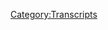 {{Transcript
    | title         = [[153: More Mark Richards Fun]]
    | caption       = [https://knowledgefight.libsyn.com/knowledge-fight-more-mark-richards-fun Listen to this episode on Libsyn]
    | episodeNumber = [[153: More Mark Richards Fun|153]]
    | length        = 01:06:03
}}

{{MessageBox
    | header     = Warning: Bot Generated Content
    | text       = This transcript was automatically generated by transcription software and likely contains many mistakes and misattributions. Please check the audio for definitive quotes, attribution, and context.
    | image      = N3yvass4myg91.webp
    | imagewidth = 50px
    | id         = warning
}}

{{TranscriptBlock
    | name      = Unknown Speaker
    | timestamp = 00:00:00.000
    | text      = Andy in Kansas, you're on the air, thanks for holding.
}}

{{TranscriptBlock
    | name      = Unknown Speaker
    | timestamp = 00:00:04.160
    | text      = Hello, Alex, I'm a first time caller,
}}

{{TranscriptBlock
    | name      = Unknown Speaker
    | timestamp = 00:00:05.700
    | text      = I'm a huge fan, I love your work.
}}

{{TranscriptBlock
    | name      = Unknown Speaker
    | timestamp = 00:00:07.360
    | text      = I love you.
}}

{{TranscriptBlock
    | name      = Unknown Speaker
    | timestamp = 00:00:08.199
    | text      = Hey everybody, welcome back to Knowledge Fight,
}}

{{TranscriptBlock
    | name      = Unknown Speaker
    | timestamp = 00:00:09.400
    | text      = I'm Dan.
}}

{{TranscriptBlock
    | name      = Unknown Speaker
    | timestamp = 00:00:10.240
    | text      = I'm Jarden.
}}

{{TranscriptBlock
    | name      = Unknown Speaker
    | timestamp = 00:00:11.060
    | text      = We are a couple dudes who like to sit around,
}}

{{TranscriptBlock
    | name      = Unknown Speaker
    | timestamp = 00:00:12.480
    | text      = drink novelty beverages, and talk a little bit
}}

{{TranscriptBlock
    | name      = Unknown Speaker
    | timestamp = 00:00:14.039
    | text      = about Alex Jones.
}}

{{TranscriptBlock
    | name      = Unknown Speaker
    | timestamp = 00:00:14.880
    | text      = Indeed we are, Dan.
}}

{{TranscriptBlock
    | name      = Unknown Speaker
    | timestamp = 00:00:16.219
    | text      = Yeah.
}}

{{TranscriptBlock
    | name      = Unknown Speaker
    | timestamp = 00:00:17.059
    | text      = Dan.
}}

{{TranscriptBlock
    | name      = Unknown Speaker
    | timestamp = 00:00:17.879
    | text      = What's up?
}}

{{TranscriptBlock
    | name      = Unknown Speaker
    | timestamp = 00:00:18.719
    | text      = If you were to describe this podcast to,
}}

{{TranscriptBlock
    | name      = Unknown Speaker
    | timestamp = 00:00:21.100
    | text      = let's say, an alien.
}}

{{TranscriptBlock
    | name      = Unknown Speaker
    | timestamp = 00:00:22.679
    | text      = Sure.
}}

{{TranscriptBlock
    | name      = Unknown Speaker
    | timestamp = 00:00:23.519
    | text      = But an alien that knew a suspicious amount
}}

{{TranscriptBlock
    | name      = Unknown Speaker
    | timestamp = 00:00:27.640
    | text      = of Greek history, let's call it Minerva.
}}

{{TranscriptBlock
    | name      = Unknown Speaker
    | timestamp = 00:00:32.000
    | text      = Sure.
}}

{{TranscriptBlock
    | name      = Unknown Speaker
    | timestamp = 00:00:33.679
    | text      = What would you tell them about this podcast?
}}

{{TranscriptBlock
    | name      = Unknown Speaker
    | timestamp = 00:00:35.520
    | text      = I would say, hello, sentient, intelligent,
}}

{{TranscriptBlock
    | name      = Unknown Speaker
    | timestamp = 00:00:38.640
    | text      = spaceship, Minerva.
}}

{{TranscriptBlock
    | name      = Unknown Speaker
    | timestamp = 00:00:40.560
    | text      = How you doin'?
}}

{{TranscriptBlock
    | name      = Unknown Speaker
    | timestamp = 00:00:41.399
    | text      = I know a lot about Alex Jones,
}}

{{TranscriptBlock
    | name      = Unknown Speaker
    | timestamp = 00:00:42.679
    | text      = and this guy over here, he doesn't know anything about him.
}}

{{TranscriptBlock
    | name      = Unknown Speaker
    | timestamp = 00:00:45.079
    | text      = That's what I would tell that spaceship.
}}

{{TranscriptBlock
    | name      = Unknown Speaker
    | timestamp = 00:00:46.479
    | text      = I wonder what she would say in response.
}}

{{TranscriptBlock
    | name      = Unknown Speaker
    | timestamp = 00:00:47.840
    | text      = She would probably say,
}}

{{TranscriptBlock
    | name      = Unknown Speaker
    | timestamp = 00:00:48.840
    | text      = wah, wah, wah.
}}

{{TranscriptBlock
    | name      = Unknown Speaker
    | timestamp = 00:00:50.039
    | text      = I assume that she's a bird.
}}

{{TranscriptBlock
    | name      = Unknown Speaker
    | timestamp = 00:00:50.880
    | text      = Is that, oh, is she a bird?
}}

{{TranscriptBlock
    | name      = Unknown Speaker
    | timestamp = 00:00:52.039
    | text      = I've always pictured her as a bird in my head.
}}

{{TranscriptBlock
    | name      = Unknown Speaker
    | timestamp = 00:00:54.920
    | text      = An interstellar bird.
}}

{{TranscriptBlock
    | name      = Unknown Speaker
    | timestamp = 00:00:56.240
    | text      = Yeah.
}}

{{TranscriptBlock
    | name      = Unknown Speaker
    | timestamp = 00:00:57.079
    | text      = I like it.
}}

{{TranscriptBlock
    | name      = Unknown Speaker
    | timestamp = 00:00:57.920
    | text      = For those of you who have no idea
}}

{{TranscriptBlock
    | name      = Unknown Speaker
    | timestamp = 00:00:58.740
    | text      = what Jordan is making a reference to,
}}

{{TranscriptBlock
    | name      = Unknown Speaker
    | timestamp = 00:01:00.960
    | text      = you'll figure it out soon enough.
}}

{{TranscriptBlock
    | name      = Unknown Speaker
    | timestamp = 00:01:02.840
    | text      = But before we get into today's episode,
}}

{{TranscriptBlock
    | name      = Unknown Speaker
    | timestamp = 00:01:05.799
    | text      = I would like to give a shout out to a couple of new donors.
}}

{{TranscriptBlock
    | name      = Unknown Speaker
    | timestamp = 00:01:08.799
    | text      = What's going on out there, William?
}}

{{TranscriptBlock
    | name      = Unknown Speaker
    | timestamp = 00:01:10.680
    | text      = I'm a policy wonk.
}}

{{TranscriptBlock
    | name      = Unknown Speaker
    | timestamp = 00:01:11.840
    | text      = Thank you so much, William.
}}

{{TranscriptBlock
    | name      = Unknown Speaker
    | timestamp = 00:01:12.799
    | text      = William Wallace, please do not shout freedom.
}}

{{TranscriptBlock
    | name      = Unknown Speaker
    | timestamp = 00:01:16.640
    | text      = Give me liberty or give me a donation.
}}

{{TranscriptBlock
    | name      = Unknown Speaker
    | timestamp = 00:01:18.959
    | text      = What, no, that's not gonna work.
}}

{{TranscriptBlock
    | name      = Unknown Speaker
    | timestamp = 00:01:21.239
    | text      = Let's start over.
}}

{{TranscriptBlock
    | name      = Unknown Speaker
    | timestamp = 00:01:23.319
    | text      = Hey, spoiler alert, we had to start over the intro,
}}

{{TranscriptBlock
    | name      = Unknown Speaker
    | timestamp = 00:01:25.599
    | text      = and it's a good thing that we did
}}

{{TranscriptBlock
    | name      = Unknown Speaker
    | timestamp = 00:01:26.879
    | text      = because it turns out it wasn't recording.
}}

{{TranscriptBlock
    | name      = Unknown Speaker
    | timestamp = 00:01:28.719
    | text      = Ah, there we go.
}}

{{TranscriptBlock
    | name      = Unknown Speaker
    | timestamp = 00:01:29.879
    | text      = Turns out we did terribly the first time trying to.
}}

{{TranscriptBlock
    | name      = Unknown Speaker
    | timestamp = 00:01:32.239
    | text      = It was a rocky, rocky rut.
}}

{{TranscriptBlock
    | name      = Unknown Speaker
    | timestamp = 00:01:35.480
    | text      = Indeed.
}}

{{TranscriptBlock
    | name      = Unknown Speaker
    | timestamp = 00:01:36.319
    | text      = Also, I'd like to give a shout out to Chris.
}}

{{TranscriptBlock
    | name      = Unknown Speaker
    | timestamp = 00:01:39.319
    | text      = I'm a policy wonk.
}}

{{TranscriptBlock
    | name      = Unknown Speaker
    | timestamp = 00:01:40.439
    | text      = Thank you so much, Chris.
}}

{{TranscriptBlock
    | name      = Unknown Speaker
    | timestamp = 00:01:41.280
    | text      = Chris Hemsworth, you are a very attractive man.
}}

{{TranscriptBlock
    | name      = Unknown Speaker
    | timestamp = 00:01:43.980
    | text      = Thank you for donating to the show.
}}

{{TranscriptBlock
    | name      = Unknown Speaker
    | timestamp = 00:01:45.480
    | text      = Indeed, thank you so much.
}}

{{TranscriptBlock
    | name      = Unknown Speaker
    | timestamp = 00:01:46.579
    | text      = Also, shout out to Steven.
}}

{{TranscriptBlock
    | name      = Unknown Speaker
    | timestamp = 00:01:49.719
    | text      = I'm a policy wonk.
}}

{{TranscriptBlock
    | name      = Unknown Speaker
    | timestamp = 00:01:50.879
    | text      = Thank you so much, Steven.
}}

{{TranscriptBlock
    | name      = Unknown Speaker
    | timestamp = 00:01:52.120
    | text      = Steven Wright, what are you doing donating to this podcast?
}}

{{TranscriptBlock
    | name      = Unknown Speaker
    | timestamp = 00:01:55.719
    | text      = Oh my God.
}}

{{TranscriptBlock
    | name      = Unknown Speaker
    | timestamp = 00:01:56.560
    | text      = You wouldn't like our lack of one-liners.
}}

{{TranscriptBlock
    | name      = Unknown Speaker
    | timestamp = 00:01:58.560
    | text      = What an honor.
}}

{{TranscriptBlock
    | name      = Unknown Speaker
    | timestamp = 00:02:00.000
    | text      = I'd also like to give a shout out to Laurie.
}}

{{TranscriptBlock
    | name      = Unknown Speaker
    | timestamp = 00:02:01.840
    | text      = I'm running out.
}}

{{TranscriptBlock
    | name      = Unknown Speaker
    | timestamp = 00:02:02.680
    | text      = Thanks so much, Laurie.
}}

{{TranscriptBlock
    | name      = Unknown Speaker
    | timestamp = 00:02:03.500
    | text      = I'm running out.
}}

{{TranscriptBlock
    | name      = Unknown Speaker
    | timestamp = 00:02:04.340
    | text      = I'm a policy wonk.
}}

{{TranscriptBlock
    | name      = Unknown Speaker
    | timestamp = 00:02:05.180
    | text      = Thank you, Laurie.
}}

{{TranscriptBlock
    | name      = Unknown Speaker
    | timestamp = 00:02:06.000
    | text      = Laurie Markanen, rookie basketball player
}}

{{TranscriptBlock
    | name      = Unknown Speaker
    | timestamp = 00:02:09.560
    | text      = for the Bulls this year.
}}

{{TranscriptBlock
    | name      = Unknown Speaker
    | timestamp = 00:02:10.599
    | text      = You didn't do that bad.
}}

{{TranscriptBlock
    | name      = Unknown Speaker
    | timestamp = 00:02:12.479
    | text      = That's right.
}}

{{TranscriptBlock
    | name      = Unknown Speaker
    | timestamp = 00:02:13.360
    | text      = Get some of that NBA money coming our way.
}}

{{TranscriptBlock
    | name      = Unknown Speaker
    | timestamp = 00:02:17.039
    | text      = He's from Finland.
}}

{{TranscriptBlock
    | name      = Unknown Speaker
    | timestamp = 00:02:18.199
    | text      = That's cool.
}}

{{TranscriptBlock
    | name      = Unknown Speaker
    | timestamp = 00:02:19.159
    | text      = That is real cool.
}}

{{TranscriptBlock
    | name      = Unknown Speaker
    | timestamp = 00:02:20.400
    | text      = Well, I don't know, we got a lot of Finnish listeners.
}}

{{TranscriptBlock
    | name      = Unknown Speaker
    | timestamp = 00:02:22.199
    | text      = That's true, well then now it is cool.
}}

{{TranscriptBlock
    | name      = Unknown Speaker
    | timestamp = 00:02:23.599
    | text      = Yeah, absolutely.
}}

{{TranscriptBlock
    | name      = Unknown Speaker
    | timestamp = 00:02:24.719
    | text      = And speaking of cool things.
}}

{{TranscriptBlock
    | name      = Unknown Speaker
    | timestamp = 00:02:26.680
    | text      = No!
}}

{{TranscriptBlock
    | name      = Unknown Speaker
    | timestamp = 00:02:27.439
    | text      = I'm sick and tired of, I wasn't not in the mood
}}

{{TranscriptBlock
    | name      = Unknown Speaker
    | timestamp = 00:02:30.120
    | text      = to talk about Alex Jones today.
}}

{{TranscriptBlock
    | name      = Unknown Speaker
    | timestamp = 00:02:33.039
    | text      = Long weekend.
}}

{{TranscriptBlock
    | name      = Unknown Speaker
    | timestamp = 00:02:34.039
    | text      = I don't want to talk about Alex Jones.
}}

{{TranscriptBlock
    | name      = Unknown Speaker
    | timestamp = 00:02:35.560
    | text      = Tell me about it.
}}

{{TranscriptBlock
    | name      = Unknown Speaker
    | timestamp = 00:02:36.400
    | text      = And so I decided to go check in with Project Campbell.
}}

{{TranscriptBlock
    | name      = Unknown Speaker
    | timestamp = 00:02:39.919
    | text      = With our girl, Kari Cassidy.
}}

{{TranscriptBlock
    | name      = Unknown Speaker
    | timestamp = 00:02:41.280
    | text      = I did.
}}

{{TranscriptBlock
    | name      = Unknown Speaker
    | timestamp = 00:02:42.099
    | text      = We've been long waiting with baited breath
}}

{{TranscriptBlock
    | name      = Unknown Speaker
    | timestamp = 00:02:45.080
    | text      = for the new Mark Richards interview that she did.
}}

{{TranscriptBlock
    | name      = Unknown Speaker
    | timestamp = 00:02:47.199
    | text      = Did we get some Mark Richards today?
}}

{{TranscriptBlock
    | name      = Unknown Speaker
    | timestamp = 00:02:48.800
    | text      = We didn't.
}}

{{TranscriptBlock
    | name      = Unknown Speaker
    | timestamp = 00:02:50.120
    | text      = But here's the deal.
}}

{{TranscriptBlock
    | name      = Unknown Speaker
    | timestamp = 00:02:51.439
    | text      = I listened to the old ones.
}}

{{TranscriptBlock
    | name      = Unknown Speaker
    | timestamp = 00:02:53.280
    | text      = Okay.
}}

{{TranscriptBlock
    | name      = Unknown Speaker
    | timestamp = 00:02:54.120
    | text      = And I found a bunch of interviews that she did with him
}}

{{TranscriptBlock
    | name      = Unknown Speaker
    | timestamp = 00:02:56.319
    | text      = that we have not talked about.
}}

{{TranscriptBlock
    | name      = Unknown Speaker
    | timestamp = 00:02:57.439
    | text      = Okay.
}}

{{TranscriptBlock
    | name      = Unknown Speaker
    | timestamp = 00:02:58.280
    | text      = So we're gonna learn a lot more about Mark Richards,
}}

{{TranscriptBlock
    | name      = Unknown Speaker
    | timestamp = 00:03:01.240
    | text      = AKA Space Command Pilot, also known as guy who.
}}

{{TranscriptBlock
    | name      = Unknown Speaker
    | timestamp = 00:03:05.599
    | text      = The Pendragon.
}}

{{TranscriptBlock
    | name      = Unknown Speaker
    | timestamp = 00:03:06.439
    | text      = The guy who orchestrated a murder.
}}

{{TranscriptBlock
    | name      = Unknown Speaker
    | timestamp = 00:03:07.919
    | text      = Yeah.
}}

{{TranscriptBlock
    | name      = Unknown Speaker
    | timestamp = 00:03:08.759
    | text      = And is doing life in prison.
}}

{{TranscriptBlock
    | name      = Unknown Speaker
    | timestamp = 00:03:10.159
    | text      = Yeah.
}}

{{TranscriptBlock
    | name      = Unknown Speaker
    | timestamp = 00:03:11.319
    | text      = For those of you who don't know what we're talking about,
}}

{{TranscriptBlock
    | name      = Unknown Speaker
    | timestamp = 00:03:13.840
    | text      = I think it's best you probably.
}}

{{TranscriptBlock
    | name      = Unknown Speaker
    | timestamp = 00:03:14.680
    | text      = The Secret of 2017 is what we are talking about.
}}

{{TranscriptBlock
    | name      = Unknown Speaker
    | timestamp = 00:03:17.680
    | text      = Mark Richards. Absolutely.
}}

{{TranscriptBlock
    | name      = Unknown Speaker
    | timestamp = 00:03:18.520
    | text      = Yeah.
}}

{{TranscriptBlock
    | name      = Unknown Speaker
    | timestamp = 00:03:19.360
    | text      = I think the best thing for you to do
}}

{{TranscriptBlock
    | name      = Unknown Speaker
    | timestamp = 00:03:20.759
    | text      = is not get an explanation from us right now.
}}

{{TranscriptBlock
    | name      = Unknown Speaker
    | timestamp = 00:03:23.319
    | text      = I think you should go just find those old episodes
}}

{{TranscriptBlock
    | name      = Unknown Speaker
    | timestamp = 00:03:26.599
    | text      = and start from the top.
}}

{{TranscriptBlock
    | name      = Unknown Speaker
    | timestamp = 00:03:28.000
    | text      = Or just enjoy.
}}

{{TranscriptBlock
    | name      = Unknown Speaker
    | timestamp = 00:03:28.919
    | text      = Yeah.
}}

{{TranscriptBlock
    | name      = Unknown Speaker
    | timestamp = 00:03:29.759
    | text      = Oh, that's our next thing.
}}

{{TranscriptBlock
    | name      = Unknown Speaker
    | timestamp = 00:03:32.439
    | text      = That's our next investigation.
}}

{{TranscriptBlock
    | name      = Unknown Speaker
    | timestamp = 00:03:33.879
    | text      = Let's start from the beginning of Mark Richards
}}

{{TranscriptBlock
    | name      = Unknown Speaker
    | timestamp = 00:03:36.319
    | text      = and then figure out where we go from there.
}}

{{TranscriptBlock
    | name      = Unknown Speaker
    | timestamp = 00:03:38.400
    | text      = Cause we had done the seventh and eighth interviews, right?
}}

{{TranscriptBlock
    | name      = Unknown Speaker
    | timestamp = 00:03:41.439
    | text      = Right.
}}

{{TranscriptBlock
    | name      = Unknown Speaker
    | timestamp = 00:03:42.280
    | text      = And this is the fifth and sixth.
}}

{{TranscriptBlock
    | name      = Unknown Speaker
    | timestamp = 00:03:43.099
    | text      = Yeah, see, well, we gotta go all the way
}}

{{TranscriptBlock
    | name      = Unknown Speaker
    | timestamp = 00:03:44.479
    | text      = back to the beginning.
}}

{{TranscriptBlock
    | name      = Unknown Speaker
    | timestamp = 00:03:45.520
    | text      = Yeah, indeed.
}}

{{TranscriptBlock
    | name      = Unknown Speaker
    | timestamp = 00:03:46.360
    | text      = I wanna know what the genesis of this was.
}}

{{TranscriptBlock
    | name      = Unknown Speaker
    | timestamp = 00:03:47.759
    | text      = Well, I think the genesis, the first one,
}}

{{TranscriptBlock
    | name      = Unknown Speaker
    | timestamp = 00:03:49.099
    | text      = was the one we did listen to with his wife.
}}

{{TranscriptBlock
    | name      = Unknown Speaker
    | timestamp = 00:03:51.939
    | text      = His wife, Joanne Richards. Oh, that's right.
}}

{{TranscriptBlock
    | name      = Unknown Speaker
    | timestamp = 00:03:53.840
    | text      = Yeah.
}}

{{TranscriptBlock
    | name      = Unknown Speaker
    | timestamp = 00:03:54.680
    | text      = I'm not entirely sure.
}}

{{TranscriptBlock
    | name      = Unknown Speaker
    | timestamp = 00:03:55.520
    | text      = I could add my timeline.
}}

{{TranscriptBlock
    | name      = Unknown Speaker
    | timestamp = 00:03:56.520
    | text      = That was a delight.
}}

{{TranscriptBlock
    | name      = Unknown Speaker
    | timestamp = 00:03:57.919
    | text      = Joanne is such a sweet woman,
}}

{{TranscriptBlock
    | name      = Unknown Speaker
    | timestamp = 00:03:59.979
    | text      = inexplicably married to a murderer.
}}

{{TranscriptBlock
    | name      = Unknown Speaker
    | timestamp = 00:04:02.439
    | text      = A murderer.
}}

{{TranscriptBlock
    | name      = Unknown Speaker
    | timestamp = 00:04:03.280
    | text      = So, here is an out of context drop from today's episode.
}}

{{TranscriptBlock
    | name      = Unknown Speaker
    | timestamp = 00:04:08.199
    | text      = He said that Britain is under the kind of control
}}

{{TranscriptBlock
    | name      = Unknown Speaker
    | timestamp = 00:04:11.840
    | text      = to some degree of the black dragon queen.
}}

{{TranscriptBlock
    | name      = Unknown Speaker
    | timestamp = 00:04:14.840
    | text      = Very exciting, very exciting.
}}

{{TranscriptBlock
    | name      = Unknown Speaker
    | timestamp = 00:04:16.839
    | text      = Yes, yes, yes!
}}

{{TranscriptBlock
    | name      = Unknown Speaker
    | timestamp = 00:04:18.079
    | text      = Yes, yes!
}}

{{TranscriptBlock
    | name      = Unknown Speaker
    | timestamp = 00:04:21.199
    | text      = I felt like we desperately needed something fun.
}}

{{TranscriptBlock
    | name      = Unknown Speaker
    | timestamp = 00:04:23.639
    | text      = The black dragon queen?
}}

{{TranscriptBlock
    | name      = Unknown Speaker
    | timestamp = 00:04:26.040
    | text      = The black dragon queen, my friend.
}}

{{TranscriptBlock
    | name      = Unknown Speaker
    | timestamp = 00:04:27.519
    | text      = All right, all right.
}}

{{TranscriptBlock
    | name      = Unknown Speaker
    | timestamp = 00:04:28.920
    | text      = I'm in.
}}

{{TranscriptBlock
    | name      = Unknown Speaker
    | timestamp = 00:04:29.759
    | text      = He also goes on to explain that when people are in
}}

{{TranscriptBlock
    | name      = Unknown Speaker
    | timestamp = 00:04:32.279
    | text      = the service of the queen,
}}

{{TranscriptBlock
    | name      = Unknown Speaker
    | timestamp = 00:04:33.480
    | text      = that's the queen they're talking about.
}}

{{TranscriptBlock
    | name      = Unknown Speaker
    | timestamp = 00:04:34.879
    | text      = Okay.
}}

{{TranscriptBlock
    | name      = Unknown Speaker
    | timestamp = 00:04:35.720
    | text      = Not the queen of England.
}}

{{TranscriptBlock
    | name      = Unknown Speaker
    | timestamp = 00:04:36.540
    | text      = The black dragon queen.
}}

{{TranscriptBlock
    | name      = Unknown Speaker
    | timestamp = 00:04:37.379
    | text      = The black dragon queen.
}}

{{TranscriptBlock
    | name      = Unknown Speaker
    | timestamp = 00:04:38.220
    | text      = All right.
}}

{{TranscriptBlock
    | name      = Unknown Speaker
    | timestamp = 00:04:39.040
    | text      = Absolutely.
}}

{{TranscriptBlock
    | name      = Unknown Speaker
    | timestamp = 00:04:39.879
    | text      = Mark, you're spinning some great bullshit.
}}

{{TranscriptBlock
    | name      = Unknown Speaker
    | timestamp = 00:04:41.680
    | text      = He's absolutely the best.
}}

{{TranscriptBlock
    | name      = Unknown Speaker
    | timestamp = 00:04:42.959
    | text      = So, this report starts out-
}}

{{TranscriptBlock
    | name      = Unknown Speaker
    | timestamp = 00:04:44.600
    | text      = Are we talking Dungeons and Dragons style black dragon,
}}

{{TranscriptBlock
    | name      = Unknown Speaker
    | timestamp = 00:04:47.160
    | text      = where the queen spits acid?
}}

{{TranscriptBlock
    | name      = Unknown Speaker
    | timestamp = 00:04:49.519
    | text      = I have no idea.
}}

{{TranscriptBlock
    | name      = Unknown Speaker
    | timestamp = 00:04:50.519
    | text      = You know what?
}}

{{TranscriptBlock
    | name      = Unknown Speaker
    | timestamp = 00:04:51.360
    | text      = One of the things that's great about Mark Richards
}}

{{TranscriptBlock
    | name      = Unknown Speaker
    | timestamp = 00:04:52.759
    | text      = is he plays real fast and loose with details.
}}

{{TranscriptBlock
    | name      = Unknown Speaker
    | timestamp = 00:04:56.040
    | text      = He just says something like that
}}

{{TranscriptBlock
    | name      = Unknown Speaker
    | timestamp = 00:04:57.279
    | text      = and then does not explain it.
}}

{{TranscriptBlock
    | name      = Unknown Speaker
    | timestamp = 00:04:58.600
    | text      = You'll even have Carrie be like,
}}

{{TranscriptBlock
    | name      = Unknown Speaker
    | timestamp = 00:05:00.240
    | text      = he did not elaborate.
}}

{{TranscriptBlock
    | name      = Unknown Speaker
    | timestamp = 00:05:01.759
    | text      = Like, not surprised.
}}

{{TranscriptBlock
    | name      = Unknown Speaker
    | timestamp = 00:05:04.000
    | text      = Doesn't need to.
}}

{{TranscriptBlock
    | name      = Unknown Speaker
    | timestamp = 00:05:04.839
    | text      = Yeah, so every single time that Carrie Cassidy
}}

{{TranscriptBlock
    | name      = Unknown Speaker
    | timestamp = 00:05:08.079
    | text      = goes to interview Mark Richards at Vacaville Prison,
}}

{{TranscriptBlock
    | name      = Unknown Speaker
    | timestamp = 00:05:12.360
    | text      = she comes back and she explains what he's told her
}}

{{TranscriptBlock
    | name      = Unknown Speaker
    | timestamp = 00:05:16.319
    | text      = because she can't get a recording device into the prison.
}}

{{TranscriptBlock
    | name      = Unknown Speaker
    | timestamp = 00:05:19.279
    | text      = Right.
}}

{{TranscriptBlock
    | name      = Unknown Speaker
    | timestamp = 00:05:20.120
    | text      = She has to write it all down with pencil.
}}

{{TranscriptBlock
    | name      = Unknown Speaker
    | timestamp = 00:05:21.399
    | text      = And that is this first clue.
}}

{{TranscriptBlock
    | name      = Unknown Speaker
    | timestamp = 00:05:22.720
    | text      = And I believe her pencil privileges
}}

{{TranscriptBlock
    | name      = Unknown Speaker
    | timestamp = 00:05:24.839
    | text      = were taken away as well, right?
}}

{{TranscriptBlock
    | name      = Unknown Speaker
    | timestamp = 00:05:26.040
    | text      = Not at this point.
}}

{{TranscriptBlock
    | name      = Unknown Speaker
    | timestamp = 00:05:26.879
    | text      = She still had pencil privileges.
}}

{{TranscriptBlock
    | name      = Unknown Speaker
    | timestamp = 00:05:27.720
    | text      = She still got pencil privileges.
}}

{{TranscriptBlock
    | name      = Unknown Speaker
    | timestamp = 00:05:29.120
    | text      = All right.
}}

{{TranscriptBlock
    | name      = Unknown Speaker
    | timestamp = 00:05:29.959
    | text      = And she has to make a fucking point of it
}}

{{TranscriptBlock
    | name      = Unknown Speaker
    | timestamp = 00:05:32.319
    | text      = every single time that I had to use a pencil.
}}

{{TranscriptBlock
    | name      = Unknown Speaker
    | timestamp = 00:05:36.600
    | text      = Hi, I'm Carrie Cassidy from Project Camelot.
}}

{{TranscriptBlock
    | name      = Unknown Speaker
    | timestamp = 00:05:39.319
    | text      = Hi, Carrie.
}}

{{TranscriptBlock
    | name      = Unknown Speaker
    | timestamp = 00:05:40.160
    | text      = I'm here to talk about my recent interview
}}

{{TranscriptBlock
    | name      = Unknown Speaker
    | timestamp = 00:05:42.000
    | text      = with Captain Mark Richards of the Secret Space Program.
}}

{{TranscriptBlock
    | name      = Unknown Speaker
    | timestamp = 00:05:46.000
    | text      = Or Captain Mark Richards of Space Command, in essence.
}}

{{TranscriptBlock
    | name      = Unknown Speaker
    | timestamp = 00:05:50.920
    | text      = I was out to see him at Vacaville Prison
}}

{{TranscriptBlock
    | name      = Unknown Speaker
    | timestamp = 00:05:54.160
    | text      = with his wife, Joanne Richards.
}}

{{TranscriptBlock
    | name      = Unknown Speaker
    | timestamp = 00:05:56.519
    | text      = And that was Saturday, October 22nd, 2016.
}}

{{TranscriptBlock
    | name      = Unknown Speaker
    | timestamp = 00:06:01.399
    | text      = So I'm gonna go through a lot of notes that I've taken.
}}

{{TranscriptBlock
    | name      = Unknown Speaker
    | timestamp = 00:06:05.199
    | text      = I only am allowed a small pencil.
}}

{{TranscriptBlock
    | name      = Unknown Speaker
    | timestamp = 00:06:08.680
    | text      = Yeah, we know.
}}

{{TranscriptBlock
    | name      = Unknown Speaker
    | timestamp = 00:06:09.519
    | text      = Like a golf pencil?
}}

{{TranscriptBlock
    | name      = Unknown Speaker
    | timestamp = 00:06:10.439
    | text      = Yeah, probably.
}}

{{TranscriptBlock
    | name      = Unknown Speaker
    | timestamp = 00:06:11.279
    | text      = Just in case they're like,
}}

{{TranscriptBlock
    | name      = Unknown Speaker
    | timestamp = 00:06:12.519
    | text      = well, we know this interview absolutely has an end.
}}

{{TranscriptBlock
    | name      = Unknown Speaker
    | timestamp = 00:06:15.720
    | text      = Yeah, yeah.
}}

{{TranscriptBlock
    | name      = Unknown Speaker
    | timestamp = 00:06:16.560
    | text      = Once the pencil has gone completely.
}}

{{TranscriptBlock
    | name      = Unknown Speaker
    | timestamp = 00:06:18.000
    | text      = She does say she goes in for like four hours.
}}

{{TranscriptBlock
    | name      = Unknown Speaker
    | timestamp = 00:06:19.959
    | text      = That's bananas.
}}

{{TranscriptBlock
    | name      = Unknown Speaker
    | timestamp = 00:06:20.879
    | text      = That would be, I want to get him recorder privileges.
}}

{{TranscriptBlock
    | name      = Unknown Speaker
    | timestamp = 00:06:24.920
    | text      = Absolutely.
}}

{{TranscriptBlock
    | name      = Unknown Speaker
    | timestamp = 00:06:25.759
    | text      = Cause that four hour audio has gotta be
}}

{{TranscriptBlock
    | name      = Unknown Speaker
    | timestamp = 00:06:27.720
    | text      = chock full of things that she's just forgotten about.
}}

{{TranscriptBlock
    | name      = Unknown Speaker
    | timestamp = 00:06:29.920
    | text      = Yeah, what could it possibly, what could you,
}}

{{TranscriptBlock
    | name      = Unknown Speaker
    | timestamp = 00:06:33.759
    | text      = one, of course you could talk to him for four hours
}}

{{TranscriptBlock
    | name      = Unknown Speaker
    | timestamp = 00:06:36.519
    | text      = if you were just letting him spin his yarns.
}}

{{TranscriptBlock
    | name      = Unknown Speaker
    | timestamp = 00:06:38.319
    | text      = Yeah, yeah.
}}

{{TranscriptBlock
    | name      = Unknown Speaker
    | timestamp = 00:06:39.160
    | text      = You know, that would be a delight.
}}

{{TranscriptBlock
    | name      = Unknown Speaker
    | timestamp = 00:06:40.839
    | text      = But at a certain point,
}}

{{TranscriptBlock
    | name      = Unknown Speaker
    | timestamp = 00:06:42.040
    | text      = wouldn't you have diminishing returns
}}

{{TranscriptBlock
    | name      = Unknown Speaker
    | timestamp = 00:06:43.680
    | text      = and just be like, who you are still going?
}}

{{TranscriptBlock
    | name      = Unknown Speaker
    | timestamp = 00:06:48.000
    | text      = I would assume there's a lot of him going,
}}

{{TranscriptBlock
    | name      = Unknown Speaker
    | timestamp = 00:06:50.360
    | text      = hmm, whenever she asks a question or something like that,
}}

{{TranscriptBlock
    | name      = Unknown Speaker
    | timestamp = 00:06:53.680
    | text      = like, ah, here's the thing.
}}

{{TranscriptBlock
    | name      = Unknown Speaker
    | timestamp = 00:06:57.160
    | text      = All right.
}}

{{TranscriptBlock
    | name      = Unknown Speaker
    | timestamp = 00:06:58.120
    | text      = Right, it's a raptors.
}}

{{TranscriptBlock
    | name      = Unknown Speaker
    | timestamp = 00:07:00.240
    | text      = There we go.
}}

{{TranscriptBlock
    | name      = Unknown Speaker
    | timestamp = 00:07:01.079
    | text      = They love chocolate.
}}

{{TranscriptBlock
    | name      = Unknown Speaker
    | timestamp = 00:07:02.920
    | text      = So.
}}

{{TranscriptBlock
    | name      = Unknown Speaker
    | timestamp = 00:07:03.759
    | text      = Do you think she ever leads him on with a question?
}}

{{TranscriptBlock
    | name      = Unknown Speaker
    | timestamp = 00:07:05.040
    | text      = Absolutely.
}}

{{TranscriptBlock
    | name      = Unknown Speaker
    | timestamp = 00:07:05.879
    | text      = And he just gives a boilerplate answer.
}}

{{TranscriptBlock
    | name      = Unknown Speaker
    | timestamp = 00:07:07.959
    | text      = He's just like, oh yeah, well see,
}}

{{TranscriptBlock
    | name      = Unknown Speaker
    | timestamp = 00:07:10.800
    | text      = there are a lot of car accidents
}}

{{TranscriptBlock
    | name      = Unknown Speaker
    | timestamp = 00:07:12.800
    | text      = and there's really no explanation other than human error.
}}

{{TranscriptBlock
    | name      = Unknown Speaker
    | timestamp = 00:07:15.279
    | text      = And she's like, is there?
}}

{{TranscriptBlock
    | name      = Unknown Speaker
    | timestamp = 00:07:19.160
    | text      = No, no, no, my bad, my bad.
}}

{{TranscriptBlock
    | name      = Unknown Speaker
    | timestamp = 00:07:20.560
    | text      = It's the spiders.
}}

{{TranscriptBlock
    | name      = Unknown Speaker
    | timestamp = 00:07:21.399
    | text      = It's the raptors.
}}

{{TranscriptBlock
    | name      = Unknown Speaker
    | timestamp = 00:07:22.240
    | text      = It's the spiders.
}}

{{TranscriptBlock
    | name      = Unknown Speaker
    | timestamp = 00:07:23.079
    | text      = No, no, no, no.
}}

{{TranscriptBlock
    | name      = Unknown Speaker
    | timestamp = 00:07:23.920
    | text      = Spiders are why car crashes happen.
}}

{{TranscriptBlock
    | name      = Unknown Speaker
    | timestamp = 00:07:25.240
    | text      = I would guarantee that almost every question
}}

{{TranscriptBlock
    | name      = Unknown Speaker
    | timestamp = 00:07:27.439
    | text      = is a leading question in this relationship
}}

{{TranscriptBlock
    | name      = Unknown Speaker
    | timestamp = 00:07:30.360
    | text      = between the two of them.
}}

{{TranscriptBlock
    | name      = Unknown Speaker
    | timestamp = 00:07:31.199
    | text      = Good point.
}}

{{TranscriptBlock
    | name      = Unknown Speaker
    | timestamp = 00:07:32.040
    | text      = One of them is a researcher journalist
}}

{{TranscriptBlock
    | name      = Unknown Speaker
    | timestamp = 00:07:34.800
    | text      = who believes everything people tell her.
}}

{{TranscriptBlock
    | name      = Unknown Speaker
    | timestamp = 00:07:36.959
    | text      = Literally everything.
}}

{{TranscriptBlock
    | name      = Unknown Speaker
    | timestamp = 00:07:38.240
    | text      = And the other is a lunatic murderer
}}

{{TranscriptBlock
    | name      = Unknown Speaker
    | timestamp = 00:07:40.759
    | text      = who's in prison for life.
}}

{{TranscriptBlock
    | name      = Unknown Speaker
    | timestamp = 00:07:41.759
    | text      = But don't let that perception that I'm painting,
}}

{{TranscriptBlock
    | name      = Unknown Speaker
    | timestamp = 00:07:45.639
    | text      = don't let that fool you.
}}

{{TranscriptBlock
    | name      = Unknown Speaker
    | timestamp = 00:07:47.319
    | text      = All right?
}}

{{TranscriptBlock
    | name      = Unknown Speaker
    | timestamp = 00:07:48.160
    | text      = Which you need to know.
}}

{{TranscriptBlock
    | name      = Unknown Speaker
    | timestamp = 00:07:49.480
    | text      = He is Captain Mark Richards of Space Command.
}}

{{TranscriptBlock
    | name      = Unknown Speaker
    | timestamp = 00:07:52.319
    | text      = Right.
}}

{{TranscriptBlock
    | name      = Unknown Speaker
    | timestamp = 00:07:53.160
    | text      = The son.
}}

{{TranscriptBlock
    | name      = Unknown Speaker
    | timestamp = 00:07:54.000
    | text      = Of the, of the, the, what's his name?
}}

{{TranscriptBlock
    | name      = Unknown Speaker
    | timestamp = 00:07:56.399
    | text      = I can't remember.
}}

{{TranscriptBlock
    | name      = Unknown Speaker
    | timestamp = 00:07:57.879
    | text      = What is it?
}}

{{TranscriptBlock
    | name      = Unknown Speaker
    | timestamp = 00:07:58.720
    | text      = Would they call him like the Colonel or something?
}}

{{TranscriptBlock
    | name      = Unknown Speaker
    | timestamp = 00:08:00.279
    | text      = Something like that.
}}

{{TranscriptBlock
    | name      = Unknown Speaker
    | timestamp = 00:08:01.120
    | text      = The Colonel.
}}

{{TranscriptBlock
    | name      = Unknown Speaker
    | timestamp = 00:08:01.959
    | text      = The Commander maybe?
}}

{{TranscriptBlock
    | name      = Unknown Speaker
    | timestamp = 00:08:02.959
    | text      = Yeah, it's some honorific title.
}}

{{TranscriptBlock
    | name      = Unknown Speaker
    | timestamp = 00:08:05.079
    | text      = But look, we can make jokes all day
}}

{{TranscriptBlock
    | name      = Unknown Speaker
    | timestamp = 00:08:07.399
    | text      = about how this guy is a murderer
}}

{{TranscriptBlock
    | name      = Unknown Speaker
    | timestamp = 00:08:08.720
    | text      = and he's tricking this poor woman.
}}

{{TranscriptBlock
    | name      = Unknown Speaker
    | timestamp = 00:08:10.680
    | text      = Yes, we can.
}}

{{TranscriptBlock
    | name      = Unknown Speaker
    | timestamp = 00:08:12.040
    | text      = I don't believe we can't.
}}

{{TranscriptBlock
    | name      = Unknown Speaker
    | timestamp = 00:08:13.600
    | text      = But what you should know is that in prison,
}}

{{TranscriptBlock
    | name      = Unknown Speaker
    | timestamp = 00:08:16.199
    | text      = he has people working for him.
}}

{{TranscriptBlock
    | name      = Unknown Speaker
    | timestamp = 00:08:20.399
    | text      = And I want to say that Mark has another officer
}}

{{TranscriptBlock
    | name      = Unknown Speaker
    | timestamp = 00:08:24.079
    | text      = who reports to him and has reported it to him,
}}

{{TranscriptBlock
    | name      = Unknown Speaker
    | timestamp = 00:08:26.920
    | text      = he says, for over 40 years.
}}

{{TranscriptBlock
    | name      = Unknown Speaker
    | timestamp = 00:08:29.959
    | text      = Who's in prison with him at Vacaville.
}}

{{TranscriptBlock
    | name      = Unknown Speaker
    | timestamp = 00:08:32.559
    | text      = And this prison, this prisoner was a,
}}

{{TranscriptBlock
    | name      = Unknown Speaker
    | timestamp = 00:08:35.720
    | text      = um, killed a child molester and is not sorry to have done so.
}}

{{TranscriptBlock
    | name      = Unknown Speaker
    | timestamp = 00:08:40.919
    | text      = And apparently is, is in prison with Mark
}}

{{TranscriptBlock
    | name      = Unknown Speaker
    | timestamp = 00:08:44.799
    | text      = and has been reporting to Mark for 40 years.
}}

{{TranscriptBlock
    | name      = Unknown Speaker
    | timestamp = 00:08:47.759
    | text      = His name is Bock.
}}

{{TranscriptBlock
    | name      = Unknown Speaker
    | timestamp = 00:08:49.559
    | text      = And I think that's okay to release.
}}

{{TranscriptBlock
    | name      = Unknown Speaker
    | timestamp = 00:08:51.559
    | text      = I guess so, because it's not true.
}}

{{TranscriptBlock
    | name      = Unknown Speaker
    | timestamp = 00:08:53.879
    | text      = I guess it's okay to release that.
}}

{{TranscriptBlock
    | name      = Unknown Speaker
    | timestamp = 00:08:55.519
    | text      = His name is Bock.
}}

{{TranscriptBlock
    | name      = Unknown Speaker
    | timestamp = 00:08:56.919
    | text      = He has a guy who he's friends with in prison,
}}

{{TranscriptBlock
    | name      = Unknown Speaker
    | timestamp = 00:08:59.039
    | text      = which is great.
}}

{{TranscriptBlock
    | name      = Unknown Speaker
    | timestamp = 00:08:59.879
    | text      = Right.
}}

{{TranscriptBlock
    | name      = Unknown Speaker
    | timestamp = 00:09:00.720
    | text      = I think that's great to have a, you know,
}}

{{TranscriptBlock
    | name      = Unknown Speaker
    | timestamp = 00:09:01.919
    | text      = a social life within a prison, but man.
}}

{{TranscriptBlock
    | name      = Unknown Speaker
    | timestamp = 00:09:04.879
    | text      = His name is Bock.
}}

{{TranscriptBlock
    | name      = Unknown Speaker
    | timestamp = 00:09:07.159
    | text      = Johann Sebastian Bock.
}}

{{TranscriptBlock
    | name      = Unknown Speaker
    | timestamp = 00:09:11.399
    | text      = Like the, the balls on this guy.
}}

{{TranscriptBlock
    | name      = Unknown Speaker
    | timestamp = 00:09:14.279
    | text      = I love it.
}}

{{TranscriptBlock
    | name      = Unknown Speaker
    | timestamp = 00:09:15.120
    | text      = To be like, now, Kerry,
}}

{{TranscriptBlock
    | name      = Unknown Speaker
    | timestamp = 00:09:16.559
    | text      = I do have a guy who's reporting to me.
}}

{{TranscriptBlock
    | name      = Unknown Speaker
    | timestamp = 00:09:19.480
    | text      = Who has reported to me for 40 years at a certain point.
}}

{{TranscriptBlock
    | name      = Unknown Speaker
    | timestamp = 00:09:23.000
    | text      = I mean, come on, man.
}}

{{TranscriptBlock
    | name      = Unknown Speaker
    | timestamp = 00:09:23.960
    | text      = You gotta, you gotta recommend him
}}

{{TranscriptBlock
    | name      = Unknown Speaker
    | timestamp = 00:09:25.480
    | text      = for a promotion or something.
}}

{{TranscriptBlock
    | name      = Unknown Speaker
    | timestamp = 00:09:26.879
    | text      = Is he in the secret space program too?
}}

{{TranscriptBlock
    | name      = Unknown Speaker
    | timestamp = 00:09:28.639
    | text      = That's unclear.
}}

{{TranscriptBlock
    | name      = Unknown Speaker
    | timestamp = 00:09:29.480
    | text      = I mean, he's just a guy who reports to him.
}}

{{TranscriptBlock
    | name      = Unknown Speaker
    | timestamp = 00:09:31.240
    | text      = What are the odds that there'll be two murderers?
}}

{{TranscriptBlock
    | name      = Unknown Speaker
    | timestamp = 00:09:33.799
    | text      = He's more, he's more of a confidential informant.
}}

{{TranscriptBlock
    | name      = Unknown Speaker
    | timestamp = 00:09:37.039
    | text      = Yeah.
}}

{{TranscriptBlock
    | name      = Unknown Speaker
    | timestamp = 00:09:37.879
    | text      = That's what it really is.
}}

{{TranscriptBlock
    | name      = Unknown Speaker
    | timestamp = 00:09:38.720
    | text      = He's a jailhouse snitch.
}}

{{TranscriptBlock
    | name      = Unknown Speaker
    | timestamp = 00:09:39.559
    | text      = Yeah, exactly.
}}

{{TranscriptBlock
    | name      = Unknown Speaker
    | timestamp = 00:09:40.840
    | text      = So at this point.
}}

{{TranscriptBlock
    | name      = Unknown Speaker
    | timestamp = 00:09:43.120
    | text      = He's reported to him for 40, what is he, Jeeves?
}}

{{TranscriptBlock
    | name      = Unknown Speaker
    | timestamp = 00:09:47.320
    | text      = I don't know.
}}

{{TranscriptBlock
    | name      = Unknown Speaker
    | timestamp = 00:09:48.159
    | text      = What is he, are you actually his butler?
}}

{{TranscriptBlock
    | name      = Unknown Speaker
    | timestamp = 00:09:49.559
    | text      = He's his gentleman's gentleman.
}}

{{TranscriptBlock
    | name      = Unknown Speaker
    | timestamp = 00:09:51.080
    | text      = Exactly.
}}

{{TranscriptBlock
    | name      = Unknown Speaker
    | timestamp = 00:09:51.919
    | text      = I don't know, man.
}}

{{TranscriptBlock
    | name      = Unknown Speaker
    | timestamp = 00:09:52.759
    | text      = It's very bizarre, that idea,
}}

{{TranscriptBlock
    | name      = Unknown Speaker
    | timestamp = 00:09:54.360
    | text      = but it does create like a really flight of fancy
}}

{{TranscriptBlock
    | name      = Unknown Speaker
    | timestamp = 00:09:57.440
    | text      = kind of image in my head.
}}

{{TranscriptBlock
    | name      = Unknown Speaker
    | timestamp = 00:09:59.039
    | text      = Like I'm, I'm picturing like a lot of,
}}

{{TranscriptBlock
    | name      = Unknown Speaker
    | timestamp = 00:10:02.879
    | text      = I mean, we've, we've covered Mark Richards
}}

{{TranscriptBlock
    | name      = Unknown Speaker
    | timestamp = 00:10:05.200
    | text      = on a couple episodes and it's like.
}}

{{TranscriptBlock
    | name      = Unknown Speaker
    | timestamp = 00:10:06.960
    | text      = Never enough.
}}

{{TranscriptBlock
    | name      = Unknown Speaker
    | timestamp = 00:10:07.799
    | text      = It's like, this dude is crazy.
}}

{{TranscriptBlock
    | name      = Unknown Speaker
    | timestamp = 00:10:10.080
    | text      = Yeah.
}}

{{TranscriptBlock
    | name      = Unknown Speaker
    | timestamp = 00:10:10.919
    | text      = But like, this introduces a new level
}}

{{TranscriptBlock
    | name      = Unknown Speaker
    | timestamp = 00:10:13.679
    | text      = of like kind of crazy.
}}

{{TranscriptBlock
    | name      = Unknown Speaker
    | timestamp = 00:10:15.440
    | text      = He's got a bureaucracy in prison that he's imagining.
}}

{{TranscriptBlock
    | name      = Unknown Speaker
    | timestamp = 00:10:19.320
    | text      = Well, it's more of a,
}}

{{TranscriptBlock
    | name      = Unknown Speaker
    | timestamp = 00:10:20.399
    | text      = it's more of a military hierarchy, I believe.
}}

{{TranscriptBlock
    | name      = Unknown Speaker
    | timestamp = 00:10:22.679
    | text      = Perhaps.
}}

{{TranscriptBlock
    | name      = Unknown Speaker
    | timestamp = 00:10:23.600
    | text      = But we're clowning, we're having some fun here.
}}

{{TranscriptBlock
    | name      = Unknown Speaker
    | timestamp = 00:10:26.879
    | text      = But look, I want you to know that on this report
}}

{{TranscriptBlock
    | name      = Unknown Speaker
    | timestamp = 00:10:30.039
    | text      = where Carrie Cassidy has gone to prison
}}

{{TranscriptBlock
    | name      = Unknown Speaker
    | timestamp = 00:10:32.120
    | text      = to talk to Mark Richards,
}}

{{TranscriptBlock
    | name      = Unknown Speaker
    | timestamp = 00:10:33.639
    | text      = it's not devoid of real journalism.
}}

{{TranscriptBlock
    | name      = Unknown Speaker
    | timestamp = 00:10:36.879
    | text      = Okay.
}}

{{TranscriptBlock
    | name      = Unknown Speaker
    | timestamp = 00:10:37.720
    | text      = At this point, Carrie stumbles into a story
}}

{{TranscriptBlock
    | name      = Unknown Speaker
    | timestamp = 00:10:39.679
    | text      = that I don't think anyone's ever told.
}}

{{TranscriptBlock
    | name      = Unknown Speaker
    | timestamp = 00:10:43.159
    | text      = So Mark has, as I said,
}}

{{TranscriptBlock
    | name      = Unknown Speaker
    | timestamp = 00:10:46.559
    | text      = talked a little bit about the,
}}

{{TranscriptBlock
    | name      = Unknown Speaker
    | timestamp = 00:10:50.000
    | text      = the work he's doing in the prison.
}}

{{TranscriptBlock
    | name      = Unknown Speaker
    | timestamp = 00:10:51.679
    | text      = And he also talked about very briefly race relations
}}

{{TranscriptBlock
    | name      = Unknown Speaker
    | timestamp = 00:10:55.720
    | text      = in the prison because apparently those aren't issue.
}}

{{TranscriptBlock
    | name      = Unknown Speaker
    | timestamp = 00:10:59.360
    | text      = Apparently whites and Latinos are, you know,
}}

{{TranscriptBlock
    | name      = Unknown Speaker
    | timestamp = 00:11:05.399
    | text      = separated by gangs.
}}

{{TranscriptBlock
    | name      = Unknown Speaker
    | timestamp = 00:11:08.240
    | text      = And he's not allowed to be like friends
}}

{{TranscriptBlock
    | name      = Unknown Speaker
    | timestamp = 00:11:11.799
    | text      = with a black prisoner, for example,
}}

{{TranscriptBlock
    | name      = Unknown Speaker
    | timestamp = 00:11:15.960
    | text      = because the gang leaders don't allow it.
}}

{{TranscriptBlock
    | name      = Unknown Speaker
    | timestamp = 00:11:18.559
    | text      = He can be acquaintances with them, but.
}}

{{TranscriptBlock
    | name      = Unknown Speaker
    | timestamp = 00:11:20.919
    | text      = Here's a big scoop.
}}

{{TranscriptBlock
    | name      = Unknown Speaker
    | timestamp = 00:11:21.840
    | text      = Mark Richards isn't a white supremacist prison gang.
}}

{{TranscriptBlock
    | name      = Unknown Speaker
    | timestamp = 00:11:24.799
    | text      = Well, you got to survive.
}}

{{TranscriptBlock
    | name      = Unknown Speaker
    | timestamp = 00:11:28.039
    | text      = No, I understand.
}}

{{TranscriptBlock
    | name      = Unknown Speaker
    | timestamp = 00:11:28.879
    | text      = I understand that, but still, still man, that's wild.
}}

{{TranscriptBlock
    | name      = Unknown Speaker
    | timestamp = 00:11:32.600
    | text      = I love that she's shocked by this.
}}

{{TranscriptBlock
    | name      = Unknown Speaker
    | timestamp = 00:11:34.519
    | text      = She's like, apparently there is a racial issue in prison.
}}

{{TranscriptBlock
    | name      = Unknown Speaker
    | timestamp = 00:11:37.519
    | text      = She's presenting herself as like a journalist
}}

{{TranscriptBlock
    | name      = Unknown Speaker
    | timestamp = 00:11:39.799
    | text      = who has like top secret intelligence sources
}}

{{TranscriptBlock
    | name      = Unknown Speaker
    | timestamp = 00:11:43.440
    | text      = and like the highest level of secret government and shit.
}}

{{TranscriptBlock
    | name      = Unknown Speaker
    | timestamp = 00:11:47.240
    | text      = And yeah, she's surprised by the idea of like,
}}

{{TranscriptBlock
    | name      = Unknown Speaker
    | timestamp = 00:11:49.720
    | text      = there's segregation in prison.
}}

{{TranscriptBlock
    | name      = Unknown Speaker
    | timestamp = 00:11:51.279
    | text      = Okay, have we considered this possibility?
}}

{{TranscriptBlock
    | name      = Unknown Speaker
    | timestamp = 00:11:54.360
    | text      = Maybe she's never seen a movie.
}}

{{TranscriptBlock
    | name      = Unknown Speaker
    | timestamp = 00:11:56.440
    | text      = Or any TV.
}}

{{TranscriptBlock
    | name      = Unknown Speaker
    | timestamp = 00:11:57.639
    | text      = Yeah, nothing.
}}

{{TranscriptBlock
    | name      = Unknown Speaker
    | timestamp = 00:11:58.559
    | text      = She's never seen any televised or any kind of entertainment.
}}

{{TranscriptBlock
    | name      = Unknown Speaker
    | timestamp = 00:12:02.600
    | text      = She's never read a book.
}}

{{TranscriptBlock
    | name      = Unknown Speaker
    | timestamp = 00:12:03.960
    | text      = It's just all this.
}}

{{TranscriptBlock
    | name      = Unknown Speaker
    | timestamp = 00:12:05.559
    | text      = So of course she believes everything.
}}

{{TranscriptBlock
    | name      = Unknown Speaker
    | timestamp = 00:12:07.440
    | text      = She doesn't know people can lie.
}}

{{TranscriptBlock
    | name      = Unknown Speaker
    | timestamp = 00:12:09.279
    | text      = It would be tough for her to make, first of all,
}}

{{TranscriptBlock
    | name      = Unknown Speaker
    | timestamp = 00:12:11.480
    | text      = all the movie references that she makes,
}}

{{TranscriptBlock
    | name      = Unknown Speaker
    | timestamp = 00:12:14.000
    | text      = if that were the case.
}}

{{TranscriptBlock
    | name      = Unknown Speaker
    | timestamp = 00:12:15.279
    | text      = And then second, she just basically rattling off
}}

{{TranscriptBlock
    | name      = Unknown Speaker
    | timestamp = 00:12:17.519
    | text      = the plot of movies that her inside sources tell her.
}}

{{TranscriptBlock
    | name      = Unknown Speaker
    | timestamp = 00:12:20.799
    | text      = But again, if she hasn't seen them,
}}

{{TranscriptBlock
    | name      = Unknown Speaker
    | timestamp = 00:12:22.960
    | text      = if she's just getting this information,
}}

{{TranscriptBlock
    | name      = Unknown Speaker
    | timestamp = 00:12:25.240
    | text      = she doesn't realize that people can use creativity
}}

{{TranscriptBlock
    | name      = Unknown Speaker
    | timestamp = 00:12:28.440
    | text      = in order to make up falsehoods.
}}

{{TranscriptBlock
    | name      = Unknown Speaker
    | timestamp = 00:12:29.840
    | text      = People are just conning.
}}

{{TranscriptBlock
    | name      = Unknown Speaker
    | timestamp = 00:12:30.879
    | text      = Yeah.
}}

{{TranscriptBlock
    | name      = Unknown Speaker
    | timestamp = 00:12:31.720
    | text      = It's possible, it's possible.
}}

{{TranscriptBlock
    | name      = Unknown Speaker
    | timestamp = 00:12:35.159
    | text      = I'm not entirely sure, but what I am sure about is
}}

{{TranscriptBlock
    | name      = Unknown Speaker
    | timestamp = 00:12:38.360
    | text      = something that has never been discussed
}}

{{TranscriptBlock
    | name      = Unknown Speaker
    | timestamp = 00:12:39.720
    | text      = in any of these other Mark Richards episodes
}}

{{TranscriptBlock
    | name      = Unknown Speaker
    | timestamp = 00:12:41.840
    | text      = that we've looked at are the possibility.
}}

{{TranscriptBlock
    | name      = Unknown Speaker
    | timestamp = 00:12:44.159
    | text      = I don't know if you've heard about this.
}}

{{TranscriptBlock
    | name      = Unknown Speaker
    | timestamp = 00:12:45.679
    | text      = I like possibilities.
}}

{{TranscriptBlock
    | name      = Unknown Speaker
    | timestamp = 00:12:46.879
    | text      = I don't know if you've heard-
}}

{{TranscriptBlock
    | name      = Unknown Speaker
    | timestamp = 00:12:47.720
    | text      = When it comes to Captain Mark Richards,
}}

{{TranscriptBlock
    | name      = Unknown Speaker
    | timestamp = 00:12:49.000
    | text      = I like possibilities.
}}

{{TranscriptBlock
    | name      = Unknown Speaker
    | timestamp = 00:12:50.399
    | text      = I don't know if you've heard this, Jordan,
}}

{{TranscriptBlock
    | name      = Unknown Speaker
    | timestamp = 00:12:51.919
    | text      = if you've ever heard this from any reputable source
}}

{{TranscriptBlock
    | name      = Unknown Speaker
    | timestamp = 00:12:54.480
    | text      = or disreputable source.
}}

{{TranscriptBlock
    | name      = Unknown Speaker
    | timestamp = 00:12:56.080
    | text      = Okay.
}}

{{TranscriptBlock
    | name      = Unknown Speaker
    | timestamp = 00:12:56.919
    | text      = I don't know if you've heard this,
}}

{{TranscriptBlock
    | name      = Unknown Speaker
    | timestamp = 00:12:57.740
    | text      = but there is a chance
}}

{{TranscriptBlock
    | name      = Unknown Speaker
    | timestamp = 00:13:00.080
    | text      = that there are secret underground android armies.
}}

{{TranscriptBlock
    | name      = Unknown Speaker
    | timestamp = 00:13:05.460
    | text      = He said, regarding a possible army of underground
}}

{{TranscriptBlock
    | name      = Unknown Speaker
    | timestamp = 00:13:09.720
    | text      = androids belonging to the US and China,
}}

{{TranscriptBlock
    | name      = Unknown Speaker
    | timestamp = 00:13:12.080
    | text      = he doesn't think that they exist because-
}}

{{TranscriptBlock
    | name      = Unknown Speaker
    | timestamp = 00:13:13.799
    | text      = Cool, cool, me too.
}}

{{TranscriptBlock
    | name      = Unknown Speaker
    | timestamp = 00:13:15.120
    | text      = His reasoning is that had the battle reached ground level,
}}

{{TranscriptBlock
    | name      = Unknown Speaker
    | timestamp = 00:13:20.080
    | text      = we would already have lost.
}}

{{TranscriptBlock
    | name      = Unknown Speaker
    | timestamp = 00:13:21.480
    | text      = Nobody fights an equal, he says.
}}

{{TranscriptBlock
    | name      = Unknown Speaker
    | timestamp = 00:13:24.259
    | text      = You always fight when you have one step ahead
}}

{{TranscriptBlock
    | name      = Unknown Speaker
    | timestamp = 00:13:28.440
    | text      = in terms of an advantage technologically.
}}

{{TranscriptBlock
    | name      = Unknown Speaker
    | timestamp = 00:13:32.720
    | text      = Now-
}}

{{TranscriptBlock
    | name      = Unknown Speaker
    | timestamp = 00:13:33.720
    | text      = Exactly.
}}

{{TranscriptBlock
    | name      = Unknown Speaker
    | timestamp = 00:13:34.639
    | text      = He said, if we can't defend the planet
}}

{{TranscriptBlock
    | name      = Unknown Speaker
    | timestamp = 00:13:36.879
    | text      = from a ground invasion, it's too late.
}}

{{TranscriptBlock
    | name      = Unknown Speaker
    | timestamp = 00:13:39.879
    | text      = And most of the battles in the secret space program
}}

{{TranscriptBlock
    | name      = Unknown Speaker
    | timestamp = 00:13:43.360
    | text      = therefore are fought in the skies.
}}

{{TranscriptBlock
    | name      = Unknown Speaker
    | timestamp = 00:13:46.519
    | text      = Some of this seems to be a bit contradictory
}}

{{TranscriptBlock
    | name      = Unknown Speaker
    | timestamp = 00:13:49.360
    | text      = because we do know he's also saying
}}

{{TranscriptBlock
    | name      = Unknown Speaker
    | timestamp = 00:13:52.519
    | text      = that what's going on in the Middle East
}}

{{TranscriptBlock
    | name      = Unknown Speaker
    | timestamp = 00:13:55.159
    | text      = is a battle to destroy a lot of underground bases
}}

{{TranscriptBlock
    | name      = Unknown Speaker
    | timestamp = 00:13:59.360
    | text      = belonging to raptors.
}}

{{TranscriptBlock
    | name      = Unknown Speaker
    | timestamp = 00:14:00.799
    | text      = Yeah, don't think about that too much.
}}

{{TranscriptBlock
    | name      = Unknown Speaker
    | timestamp = 00:14:02.120
    | text      = That is a bombing campaign basically.
}}

{{TranscriptBlock
    | name      = Unknown Speaker
    | timestamp = 00:14:08.240
    | text      = So I think that I needed to talk more with him about that.
}}

{{TranscriptBlock
    | name      = Unknown Speaker
    | timestamp = 00:14:12.440
    | text      = But in the context of the two or three hour interview
}}

{{TranscriptBlock
    | name      = Unknown Speaker
    | timestamp = 00:14:16.440
    | text      = that I had, we had a slew of questions
}}

{{TranscriptBlock
    | name      = Unknown Speaker
    | timestamp = 00:14:20.200
    | text      = and as we drill down, then more questions occur to me.
}}

{{TranscriptBlock
    | name      = Unknown Speaker
    | timestamp = 00:14:24.759
    | text      = So it's kind of like an ongoing story.
}}

{{TranscriptBlock
    | name      = Unknown Speaker
    | timestamp = 00:14:28.840
    | text      = You missed-
}}

{{TranscriptBlock
    | name      = Unknown Speaker
    | timestamp = 00:14:29.679
    | text      = Always the wrong question.
}}

{{TranscriptBlock
    | name      = Unknown Speaker
    | timestamp = 00:14:30.919
    | text      = You missed that last bit that she said.
}}

{{TranscriptBlock
    | name      = Unknown Speaker
    | timestamp = 00:14:32.360
    | text      = It's kind of an ongoing story.
}}

{{TranscriptBlock
    | name      = Unknown Speaker
    | timestamp = 00:14:34.039
    | text      = It's kind of like an ongoing story.
}}

{{TranscriptBlock
    | name      = Unknown Speaker
    | timestamp = 00:14:35.639
    | text      = It's kind of like he's making it up
}}

{{TranscriptBlock
    | name      = Unknown Speaker
    | timestamp = 00:14:36.960
    | text      = and telling it to me in these chunks
}}

{{TranscriptBlock
    | name      = Unknown Speaker
    | timestamp = 00:14:39.279
    | text      = over a long period of time.
}}

{{TranscriptBlock
    | name      = Unknown Speaker
    | timestamp = 00:14:41.000
    | text      = Because he's lonely.
}}

{{TranscriptBlock
    | name      = Unknown Speaker
    | timestamp = 00:14:41.840
    | text      = It's almost like he's some sort of serialized entertainment
}}

{{TranscriptBlock
    | name      = Unknown Speaker
    | timestamp = 00:14:45.679
    | text      = that I get like a boys adventure mag
}}

{{TranscriptBlock
    | name      = Unknown Speaker
    | timestamp = 00:14:49.399
    | text      = from the 1920s.
}}

{{TranscriptBlock
    | name      = Unknown Speaker
    | timestamp = 00:14:51.240
    | text      = He doesn't want her to leave
}}

{{TranscriptBlock
    | name      = Unknown Speaker
    | timestamp = 00:14:52.519
    | text      = because otherwise he's just got Bach in prison
}}

{{TranscriptBlock
    | name      = Unknown Speaker
    | timestamp = 00:14:55.519
    | text      = and that's a 40 year working relationship.
}}

{{TranscriptBlock
    | name      = Unknown Speaker
    | timestamp = 00:14:58.120
    | text      = That's not your buddy.
}}

{{TranscriptBlock
    | name      = Unknown Speaker
    | timestamp = 00:14:59.639
    | text      = No, they still haven't become friends.
}}

{{TranscriptBlock
    | name      = Unknown Speaker
    | timestamp = 00:15:01.240
    | text      = No, absolutely not.
}}

{{TranscriptBlock
    | name      = Unknown Speaker
    | timestamp = 00:15:02.159
    | text      = There's probably very-
}}

{{TranscriptBlock
    | name      = Unknown Speaker
    | timestamp = 00:15:03.159
    | text      = Gotta have a very professional relationship with Bach.
}}

{{TranscriptBlock
    | name      = Unknown Speaker
    | timestamp = 00:15:05.320
    | text      = Terce and strict hierarchy between the two of them.
}}

{{TranscriptBlock
    | name      = Unknown Speaker
    | timestamp = 00:15:08.799
    | text      = I think that moment-
}}

{{TranscriptBlock
    | name      = Unknown Speaker
    | timestamp = 00:15:10.039
    | text      = Officers can't fraternize with the enlisted men.
}}

{{TranscriptBlock
    | name      = Unknown Speaker
    | timestamp = 00:15:13.080
    | text      = No, not a chance.
}}

{{TranscriptBlock
    | name      = Unknown Speaker
    | timestamp = 00:15:15.600
    | text      = That moment where she's like,
}}

{{TranscriptBlock
    | name      = Unknown Speaker
    | timestamp = 00:15:17.480
    | text      = it's kind of like a story that's playing out
}}

{{TranscriptBlock
    | name      = Unknown Speaker
    | timestamp = 00:15:20.639
    | text      = is one of the first of two times on this episode
}}

{{TranscriptBlock
    | name      = Unknown Speaker
    | timestamp = 00:15:24.639
    | text      = where Kerry just describes what lying is.
}}

{{TranscriptBlock
    | name      = Unknown Speaker
    | timestamp = 00:15:28.960
    | text      = Oh no.
}}

{{TranscriptBlock
    | name      = Unknown Speaker
    | timestamp = 00:15:30.639
    | text      = It's kind of like he's making it up as he's going along.
}}

{{TranscriptBlock
    | name      = Unknown Speaker
    | timestamp = 00:15:33.720
    | text      = And obviously he's not
}}

{{TranscriptBlock
    | name      = Unknown Speaker
    | timestamp = 00:15:35.480
    | text      = because he has an answer for all of these questions.
}}

{{TranscriptBlock
    | name      = Unknown Speaker
    | timestamp = 00:15:37.440
    | text      = Absolutely.
}}

{{TranscriptBlock
    | name      = Unknown Speaker
    | timestamp = 00:15:38.279
    | text      = Sure, sometimes his answers are contradictory
}}

{{TranscriptBlock
    | name      = Unknown Speaker
    | timestamp = 00:15:41.000
    | text      = but that's probably Bach's false information.
}}

{{TranscriptBlock
    | name      = Unknown Speaker
    | timestamp = 00:15:43.480
    | text      = That's a disinformation campaign
}}

{{TranscriptBlock
    | name      = Unknown Speaker
    | timestamp = 00:15:45.440
    | text      = that's purposefully being run on her
}}

{{TranscriptBlock
    | name      = Unknown Speaker
    | timestamp = 00:15:48.519
    | text      = because you gotta have some sort of deniability.
}}

{{TranscriptBlock
    | name      = Unknown Speaker
    | timestamp = 00:15:51.039
    | text      = It's true, it's true.
}}

{{TranscriptBlock
    | name      = Unknown Speaker
    | timestamp = 00:15:51.879
    | text      = Oh no, it makes perfect sense.
}}

{{TranscriptBlock
    | name      = Unknown Speaker
    | timestamp = 00:15:53.000
    | text      = What, what?
}}

{{TranscriptBlock
    | name      = Unknown Speaker
    | timestamp = 00:15:53.840
    | text      = Oh, you got very excited.
}}

{{TranscriptBlock
    | name      = Unknown Speaker
    | timestamp = 00:15:55.240
    | text      = She talks about that all the time.
}}

{{TranscriptBlock
    | name      = Unknown Speaker
    | timestamp = 00:15:56.679
    | text      = Like I don't have any clips of it
}}

{{TranscriptBlock
    | name      = Unknown Speaker
    | timestamp = 00:15:57.759
    | text      = but she talks about it all the time.
}}

{{TranscriptBlock
    | name      = Unknown Speaker
    | timestamp = 00:15:58.759
    | text      = This idea of like plausible deniability
}}

{{TranscriptBlock
    | name      = Unknown Speaker
    | timestamp = 00:16:01.600
    | text      = is like why the secret space program
}}

{{TranscriptBlock
    | name      = Unknown Speaker
    | timestamp = 00:16:03.840
    | text      = allows Mark Richards to say these things.
}}

{{TranscriptBlock
    | name      = Unknown Speaker
    | timestamp = 00:16:06.000
    | text      = Because everyone already thinks he's a murderer.
}}

{{TranscriptBlock
    | name      = Unknown Speaker
    | timestamp = 00:16:08.120
    | text      = Who cares if he says this crazy stuff that's all true.
}}

{{TranscriptBlock
    | name      = Unknown Speaker
    | timestamp = 00:16:10.919
    | text      = Oh yeah, frankly, he's the only person
}}

{{TranscriptBlock
    | name      = Unknown Speaker
    | timestamp = 00:16:15.159
    | text      = who can get the truth out there.
}}

{{TranscriptBlock
    | name      = Unknown Speaker
    | timestamp = 00:16:16.240
    | text      = Right, right.
}}

{{TranscriptBlock
    | name      = Unknown Speaker
    | timestamp = 00:16:17.080
    | text      = That sort of article leaves me cold.
}}

{{TranscriptBlock
    | name      = Unknown Speaker
    | timestamp = 00:16:20.080
    | text      = I'm not charmed by that as an argument.
}}

{{TranscriptBlock
    | name      = Unknown Speaker
    | timestamp = 00:16:23.279
    | text      = I think that's very stupid.
}}

{{TranscriptBlock
    | name      = Unknown Speaker
    | timestamp = 00:16:25.519
    | text      = But hey.
}}

{{TranscriptBlock
    | name      = Unknown Speaker
    | timestamp = 00:16:26.360
    | text      = I like it.
}}

{{TranscriptBlock
    | name      = Unknown Speaker
    | timestamp = 00:16:27.200
    | text      = I think also it's fascinating
}}

{{TranscriptBlock
    | name      = Unknown Speaker
    | timestamp = 00:16:29.120
    | text      = cause any of these moments where Kerry
}}

{{TranscriptBlock
    | name      = Unknown Speaker
    | timestamp = 00:16:30.879
    | text      = like cuts through the clouds a little bit
}}

{{TranscriptBlock
    | name      = Unknown Speaker
    | timestamp = 00:16:32.919
    | text      = and is like, hey, that's a contradiction
}}

{{TranscriptBlock
    | name      = Unknown Speaker
    | timestamp = 00:16:34.679
    | text      = is kind of fascinating.
}}

{{TranscriptBlock
    | name      = Unknown Speaker
    | timestamp = 00:16:35.679
    | text      = Cause I mean, that's a huge contradiction.
}}

{{TranscriptBlock
    | name      = Unknown Speaker
    | timestamp = 00:16:37.440
    | text      = He's like,
}}

{{TranscriptBlock
    | name      = Unknown Speaker
    | timestamp = 00:16:38.279
    | text      = Massive.
}}

{{TranscriptBlock
    | name      = Unknown Speaker
    | timestamp = 00:16:39.120
    | text      = He's like, if we can't fight them in space,
}}

{{TranscriptBlock
    | name      = Unknown Speaker
    | timestamp = 00:16:40.320
    | text      = it's all over.
}}

{{TranscriptBlock
    | name      = Unknown Speaker
    | timestamp = 00:16:41.240
    | text      = It's like, well,
}}

{{TranscriptBlock
    | name      = Unknown Speaker
    | timestamp = 00:16:42.080
    | text      = Well, I mean, of course we are fighting them on the ground.
}}

{{TranscriptBlock
    | name      = Unknown Speaker
    | timestamp = 00:16:44.480
    | text      = There's portals everywhere that keep getting bombed.
}}

{{TranscriptBlock
    | name      = Unknown Speaker
    | timestamp = 00:16:46.600
    | text      = These goddamn portals.
}}

{{TranscriptBlock
    | name      = Unknown Speaker
    | timestamp = 00:16:47.440
    | text      = That's your whole idea.
}}

{{TranscriptBlock
    | name      = Unknown Speaker
    | timestamp = 00:16:49.320
    | text      = Anyway.
}}

{{TranscriptBlock
    | name      = Unknown Speaker
    | timestamp = 00:16:50.159
    | text      = So the United States and China
}}

{{TranscriptBlock
    | name      = Unknown Speaker
    | timestamp = 00:16:52.440
    | text      = have a joint underground Android army
}}

{{TranscriptBlock
    | name      = Unknown Speaker
    | timestamp = 00:16:55.240
    | text      = or they both have their own separate Android armies.
}}

{{TranscriptBlock
    | name      = Unknown Speaker
    | timestamp = 00:16:57.600
    | text      = That's a great question.
}}

{{TranscriptBlock
    | name      = Unknown Speaker
    | timestamp = 00:16:58.440
    | text      = He's never answered.
}}

{{TranscriptBlock
    | name      = Unknown Speaker
    | timestamp = 00:16:59.600
    | text      = I imagined they were separate
}}

{{TranscriptBlock
    | name      = Unknown Speaker
    | timestamp = 00:17:01.600
    | text      = and they were going to do battle.
}}

{{TranscriptBlock
    | name      = Unknown Speaker
    | timestamp = 00:17:03.159
    | text      = I see.
}}

{{TranscriptBlock
    | name      = Unknown Speaker
    | timestamp = 00:17:04.000
    | text      = No, that's the Android army defense force
}}

{{TranscriptBlock
    | name      = Unknown Speaker
    | timestamp = 00:17:07.680
    | text      = against a ground invasion.
}}

{{TranscriptBlock
    | name      = Unknown Speaker
    | timestamp = 00:17:09.519
    | text      = You're probably right.
}}

{{TranscriptBlock
    | name      = Unknown Speaker
    | timestamp = 00:17:10.559
    | text      = That's the first instance
}}

{{TranscriptBlock
    | name      = Unknown Speaker
    | timestamp = 00:17:11.799
    | text      = of really good international cooperation
}}

{{TranscriptBlock
    | name      = Unknown Speaker
    | timestamp = 00:17:14.519
    | text      = that I can point to in recent times.
}}

{{TranscriptBlock
    | name      = Unknown Speaker
    | timestamp = 00:17:16.480
    | text      = Given context clues, I bet you're right.
}}

{{TranscriptBlock
    | name      = Unknown Speaker
    | timestamp = 00:17:18.640
    | text      = No.
}}

{{TranscriptBlock
    | name      = Unknown Speaker
    | timestamp = 00:17:19.480
    | text      = But it's never really specified.
}}

{{TranscriptBlock
    | name      = Unknown Speaker
    | timestamp = 00:17:20.319
    | text      = So I don't know.
}}

{{TranscriptBlock
    | name      = Unknown Speaker
    | timestamp = 00:17:21.519
    | text      = Jordan, I got a question for you.
}}

{{TranscriptBlock
    | name      = Unknown Speaker
    | timestamp = 00:17:22.359
    | text      = What do they look like?
}}

{{TranscriptBlock
    | name      = Unknown Speaker
    | timestamp = 00:17:23.200
    | text      = Do they look more like a,
}}

{{TranscriptBlock
    | name      = Unknown Speaker
    | timestamp = 00:17:24.759
    | text      = do they look like Android,
}}

{{TranscriptBlock
    | name      = Unknown Speaker
    | timestamp = 00:17:26.359
    | text      = like a, like robot kind of things
}}

{{TranscriptBlock
    | name      = Unknown Speaker
    | timestamp = 00:17:28.559
    | text      = or do they look more like cyber, cyborgs?
}}

{{TranscriptBlock
    | name      = Unknown Speaker
    | timestamp = 00:17:30.759
    | text      = Probably cyborgs.
}}

{{TranscriptBlock
    | name      = Unknown Speaker
    | timestamp = 00:17:31.599
    | text      = Do they look like people?
}}

{{TranscriptBlock
    | name      = Unknown Speaker
    | timestamp = 00:17:32.440
    | text      = Probably cyborgs.
}}

{{TranscriptBlock
    | name      = Unknown Speaker
    | timestamp = 00:17:33.279
    | text      = Probably, yeah.
}}

{{TranscriptBlock
    | name      = Unknown Speaker
    | timestamp = 00:17:34.519
    | text      = Like that guy from Mortal Kombat.
}}

{{TranscriptBlock
    | name      = Unknown Speaker
    | timestamp = 00:17:38.480
    | text      = Jax?
}}

{{TranscriptBlock
    | name      = Unknown Speaker
    | timestamp = 00:17:39.319
    | text      = Jax.
}}

{{TranscriptBlock
    | name      = Unknown Speaker
    | timestamp = 00:17:40.160
    | text      = Okay.
}}

{{TranscriptBlock
    | name      = Unknown Speaker
    | timestamp = 00:17:41.000
    | text      = You know, you're, you're a student of history.
}}

{{TranscriptBlock
    | name      = Unknown Speaker
    | timestamp = 00:17:43.039
    | text      = Oh, yes.
}}

{{TranscriptBlock
    | name      = Unknown Speaker
    | timestamp = 00:17:43.880
    | text      = You like, you like to know things.
}}

{{TranscriptBlock
    | name      = Unknown Speaker
    | timestamp = 00:17:44.720
    | text      = Uh huh.
}}

{{TranscriptBlock
    | name      = Unknown Speaker
    | timestamp = 00:17:45.559
    | text      = What was World War II about?
}}

{{TranscriptBlock
    | name      = Unknown Speaker
    | timestamp = 00:17:47.119
    | text      = I asked you that question.
}}

{{TranscriptBlock
    | name      = Unknown Speaker
    | timestamp = 00:17:53.279
    | text      = You know what?
}}

{{TranscriptBlock
    | name      = Unknown Speaker
    | timestamp = 00:17:54.480
    | text      = I think I'm going to find out.
}}

{{TranscriptBlock
    | name      = Unknown Speaker
    | timestamp = 00:17:56.119
    | text      = Yeah, I think everything you know is wrong.
}}

{{TranscriptBlock
    | name      = Unknown Speaker
    | timestamp = 00:17:58.519
    | text      = I think that might be the case.
}}

{{TranscriptBlock
    | name      = Unknown Speaker
    | timestamp = 00:18:00.599
    | text      = He said that there are,
}}

{{TranscriptBlock
    | name      = Unknown Speaker
    | timestamp = 00:18:03.559
    | text      = again, World War II was fought
}}

{{TranscriptBlock
    | name      = Unknown Speaker
    | timestamp = 00:18:04.920
    | text      = between four ET races,
}}

{{TranscriptBlock
    | name      = Unknown Speaker
    | timestamp = 00:18:06.640
    | text      = the Nordics, the Reptoids, the Dracos and the Grays.
}}

{{TranscriptBlock
    | name      = Unknown Speaker
    | timestamp = 00:18:10.599
    | text      = And then the human beings.
}}

{{TranscriptBlock
    | name      = Unknown Speaker
    | timestamp = 00:18:12.359
    | text      = That's five.
}}

{{TranscriptBlock
    | name      = Unknown Speaker
    | timestamp = 00:18:13.200
    | text      = And, uh.
}}

{{TranscriptBlock
    | name      = Unknown Speaker
    | timestamp = 00:18:14.039
    | text      = The Battle of the Fine Bar-
}}

{{TranscriptBlock
    | name      = Unknown Speaker
    | timestamp = 00:18:14.880
    | text      = The Nordics from Aldebaran
}}

{{TranscriptBlock
    | name      = Unknown Speaker
    | timestamp = 00:18:17.240
    | text      = are the ones that helped the Nazis, of course.
}}

{{TranscriptBlock
    | name      = Unknown Speaker
    | timestamp = 00:18:19.920
    | text      = Oh, of course.
}}

{{TranscriptBlock
    | name      = Unknown Speaker
    | timestamp = 00:18:20.759
    | text      = He said the Grays are always available
}}

{{TranscriptBlock
    | name      = Unknown Speaker
    | timestamp = 00:18:23.279
    | text      = to the highest bidder.
}}

{{TranscriptBlock
    | name      = Unknown Speaker
    | timestamp = 00:18:24.400
    | text      = Damn Grays.
}}

{{TranscriptBlock
    | name      = Unknown Speaker
    | timestamp = 00:18:25.240
    | text      = And in this case,
}}

{{TranscriptBlock
    | name      = Unknown Speaker
    | timestamp = 00:18:26.680
    | text      = the reps and Nordics take control over them,
}}

{{TranscriptBlock
    | name      = Unknown Speaker
    | timestamp = 00:18:30.640
    | text      = from what I understand.
}}

{{TranscriptBlock
    | name      = Unknown Speaker
    | timestamp = 00:18:32.200
    | text      = Cool, cool.
}}

{{TranscriptBlock
    | name      = Unknown Speaker
    | timestamp = 00:18:33.039
    | text      = The reps.
}}

{{TranscriptBlock
    | name      = Unknown Speaker
    | timestamp = 00:18:33.880
    | text      = The reps, she's, she's even,
}}

{{TranscriptBlock
    | name      = Unknown Speaker
    | timestamp = 00:18:35.200
    | text      = she's even got a little shorthand for it.
}}

{{TranscriptBlock
    | name      = Unknown Speaker
    | timestamp = 00:18:37.279
    | text      = Oh boy.
}}

{{TranscriptBlock
    | name      = Unknown Speaker
    | timestamp = 00:18:38.119
    | text      = Oh man, you get these reps over here.
}}

{{TranscriptBlock
    | name      = Unknown Speaker
    | timestamp = 00:18:39.759
    | text      = Is that almost,
}}

{{TranscriptBlock
    | name      = Unknown Speaker
    | timestamp = 00:18:40.920
    | text      = that's almost like a racial slang,
}}

{{TranscriptBlock
    | name      = Unknown Speaker
    | timestamp = 00:18:44.559
    | text      = like a racial-
}}

{{TranscriptBlock
    | name      = Unknown Speaker
    | timestamp = 00:18:45.400
    | text      = Reps?
}}

{{TranscriptBlock
    | name      = Unknown Speaker
    | timestamp = 00:18:46.240
    | text      = Yeah.
}}

{{TranscriptBlock
    | name      = Unknown Speaker
    | timestamp = 00:18:47.079
    | text      = I'm fine with it.
}}

{{TranscriptBlock
    | name      = Unknown Speaker
    | timestamp = 00:18:47.920
    | text      = I don't know.
}}

{{TranscriptBlock
    | name      = Unknown Speaker
    | timestamp = 00:18:48.759
    | text      = I think in World War II,
}}

{{TranscriptBlock
    | name      = Unknown Speaker
    | timestamp = 00:18:49.599
    | text      = that would be equivalent to calling them the Japs.
}}

{{TranscriptBlock
    | name      = Unknown Speaker
    | timestamp = 00:18:52.119
    | text      = Yeah, but I-
}}

{{TranscriptBlock
    | name      = Unknown Speaker
    | timestamp = 00:18:52.960
    | text      = See, that's, that's an issue.
}}

{{TranscriptBlock
    | name      = Unknown Speaker
    | timestamp = 00:18:54.640
    | text      = Ah, ah.
}}

{{TranscriptBlock
    | name      = Unknown Speaker
    | timestamp = 00:18:55.480
    | text      = That's racist.
}}

{{TranscriptBlock
    | name      = Unknown Speaker
    | timestamp = 00:18:56.319
    | text      = Ah, ah.
}}

{{TranscriptBlock
    | name      = Unknown Speaker
    | timestamp = 00:18:57.160
    | text      = Ah.
}}

{{TranscriptBlock
    | name      = Unknown Speaker
    | timestamp = 00:18:58.000
    | text      = They don't exist.
}}

{{TranscriptBlock
    | name      = Unknown Speaker
    | timestamp = 00:18:58.839
    | text      = That's not the point.
}}

{{TranscriptBlock
    | name      = Unknown Speaker
    | timestamp = 00:19:01.599
    | text      = I don't appreciate racism,
}}

{{TranscriptBlock
    | name      = Unknown Speaker
    | timestamp = 00:19:03.880
    | text      = even within the false world.
}}

{{TranscriptBlock
    | name      = Unknown Speaker
    | timestamp = 00:19:05.640
    | text      = Even hypothetical fantasy racism?
}}

{{TranscriptBlock
    | name      = Unknown Speaker
    | timestamp = 00:19:07.559
    | text      = Even hypothetical fantasy racism.
}}

{{TranscriptBlock
    | name      = Unknown Speaker
    | timestamp = 00:19:09.319
    | text      = But you know,
}}

{{TranscriptBlock
    | name      = Unknown Speaker
    | timestamp = 00:19:10.160
    | text      = even if you take the real world piece of it,
}}

{{TranscriptBlock
    | name      = Unknown Speaker
    | timestamp = 00:19:11.519
    | text      = this is kind of Holocaust denial.
}}

{{TranscriptBlock
    | name      = Unknown Speaker
    | timestamp = 00:19:13.880
    | text      = This is the lightest of Holocaust denial.
}}

{{TranscriptBlock
    | name      = Unknown Speaker
    | timestamp = 00:19:16.240
    | text      = No, the Nordics are the ones who are doing it.
}}

{{TranscriptBlock
    | name      = Unknown Speaker
    | timestamp = 00:19:18.440
    | text      = Right.
}}

{{TranscriptBlock
    | name      = Unknown Speaker
    | timestamp = 00:19:19.279
    | text      = I think that,
}}

{{TranscriptBlock
    | name      = Unknown Speaker
    | timestamp = 00:19:20.119
    | text      = I think that accepts that white people are evil.
}}

{{TranscriptBlock
    | name      = Unknown Speaker
    | timestamp = 00:19:21.839
    | text      = Sort of takes human agency away from it a little bit.
}}

{{TranscriptBlock
    | name      = Unknown Speaker
    | timestamp = 00:19:24.240
    | text      = Yeah, well, a little bit.
}}

{{TranscriptBlock
    | name      = Unknown Speaker
    | timestamp = 00:19:25.079
    | text      = They were under the sway of the Aldabaran Nordics.
}}

{{TranscriptBlock
    | name      = Unknown Speaker
    | timestamp = 00:19:27.279
    | text      = It's those goddamn grays.
}}

{{TranscriptBlock
    | name      = Unknown Speaker
    | timestamp = 00:19:29.039
    | text      = Yeah, absolutely.
}}

{{TranscriptBlock
    | name      = Unknown Speaker
    | timestamp = 00:19:30.039
    | text      = Ugh.
}}

{{TranscriptBlock
    | name      = Unknown Speaker
    | timestamp = 00:19:30.880
    | text      = Fucking mercenaries.
}}

{{TranscriptBlock
    | name      = Unknown Speaker
    | timestamp = 00:19:32.319
    | text      = I mean, that could be what World War II was about.
}}

{{TranscriptBlock
    | name      = Unknown Speaker
    | timestamp = 00:19:34.640
    | text      = Could be.
}}

{{TranscriptBlock
    | name      = Unknown Speaker
    | timestamp = 00:19:35.480
    | text      = I don't know.
}}

{{TranscriptBlock
    | name      = Unknown Speaker
    | timestamp = 00:19:36.319
    | text      = Entirely possible.
}}

{{TranscriptBlock
    | name      = Unknown Speaker
    | timestamp = 00:19:37.160
    | text      = I dropped out of high school
}}

{{TranscriptBlock
    | name      = Unknown Speaker
    | timestamp = 00:19:38.000
    | text      = before I finished AP history.
}}

{{TranscriptBlock
    | name      = Unknown Speaker
    | timestamp = 00:19:39.440
    | text      = So I...
}}

{{TranscriptBlock
    | name      = Unknown Speaker
    | timestamp = 00:19:40.279
    | text      = I don't know.
}}

{{TranscriptBlock
    | name      = Unknown Speaker
    | timestamp = 00:19:41.119
    | text      = Wait.
}}

{{TranscriptBlock
    | name      = Unknown Speaker
    | timestamp = 00:19:41.960
    | text      = Did she,
}}

{{TranscriptBlock
    | name      = Unknown Speaker
    | timestamp = 00:19:42.799
    | text      = did she say that's what World War II was about
}}

{{TranscriptBlock
    | name      = Unknown Speaker
    | timestamp = 00:19:44.960
    | text      = or just who was fighting it?
}}

{{TranscriptBlock
    | name      = Unknown Speaker
    | timestamp = 00:19:46.559
    | text      = That's what it was really.
}}

{{TranscriptBlock
    | name      = Unknown Speaker
    | timestamp = 00:19:47.400
    | text      = It was a power struggle betwixt the four alien races.
}}

{{TranscriptBlock
    | name      = Unknown Speaker
    | timestamp = 00:19:51.440
    | text      = We're going to learn more about some of our wars
}}

{{TranscriptBlock
    | name      = Unknown Speaker
    | timestamp = 00:19:53.519
    | text      = a little bit later.
}}

{{TranscriptBlock
    | name      = Unknown Speaker
    | timestamp = 00:19:54.680
    | text      = We got a,
}}

{{TranscriptBlock
    | name      = Unknown Speaker
    | timestamp = 00:19:55.519
    | text      = we got a laundry list of wars to rewrite.
}}

{{TranscriptBlock
    | name      = Unknown Speaker
    | timestamp = 00:19:57.119
    | text      = We do.
}}

{{TranscriptBlock
    | name      = Unknown Speaker
    | timestamp = 00:19:58.240
    | text      = Pretty much all of them.
}}

{{TranscriptBlock
    | name      = Unknown Speaker
    | timestamp = 00:19:59.079
    | text      = Yeah, okay.
}}

{{TranscriptBlock
    | name      = Unknown Speaker
    | timestamp = 00:19:59.920
    | text      = But before we get there.
}}

{{TranscriptBlock
    | name      = Unknown Speaker
    | timestamp = 00:20:01.799
    | text      = This is like doing punch up on history.
}}

{{TranscriptBlock
    | name      = Unknown Speaker
    | timestamp = 00:20:04.200
    | text      = That's what's going on here.
}}

{{TranscriptBlock
    | name      = Unknown Speaker
    | timestamp = 00:20:05.480
    | text      = Does make it a little more fun.
}}

{{TranscriptBlock
    | name      = Unknown Speaker
    | timestamp = 00:20:07.599
    | text      = Before we get to any of that stuff though, Jordan.
}}

{{TranscriptBlock
    | name      = Unknown Speaker
    | timestamp = 00:20:09.640
    | text      = Yeah.
}}

{{TranscriptBlock
    | name      = Unknown Speaker
    | timestamp = 00:20:10.480
    | text      = For all the fans of the Project Camelot,
}}

{{TranscriptBlock
    | name      = Unknown Speaker
    | timestamp = 00:20:13.319
    | text      = Mark Richards series,
}}

{{TranscriptBlock
    | name      = Unknown Speaker
    | timestamp = 00:20:14.960
    | text      = they know that his best friends are the raptors.
}}

{{TranscriptBlock
    | name      = Unknown Speaker
    | timestamp = 00:20:18.559
    | text      = Oh yeah.
}}

{{TranscriptBlock
    | name      = Unknown Speaker
    | timestamp = 00:20:19.400
    | text      = He loves the raptor aliens.
}}

{{TranscriptBlock
    | name      = Unknown Speaker
    | timestamp = 00:20:21.039
    | text      = Which again,
}}

{{TranscriptBlock
    | name      = Unknown Speaker
    | timestamp = 00:20:22.279
    | text      = I feel like the reptoids
}}

{{TranscriptBlock
    | name      = Unknown Speaker
    | timestamp = 00:20:24.240
    | text      = may actually be the good guys.
}}

{{TranscriptBlock
    | name      = Unknown Speaker
    | timestamp = 00:20:25.839
    | text      = Right, right.
}}

{{TranscriptBlock
    | name      = Unknown Speaker
    | timestamp = 00:20:26.680
    | text      = In this fight.
}}

{{TranscriptBlock
    | name      = Unknown Speaker
    | timestamp = 00:20:27.519
    | text      = Because he is a murderer and a bad guy.
}}

{{TranscriptBlock
    | name      = Unknown Speaker
    | timestamp = 00:20:28.559
    | text      = Exactly.
}}

{{TranscriptBlock
    | name      = Unknown Speaker
    | timestamp = 00:20:29.400
    | text      = If he's friends with the raptors, they must be bad.
}}

{{TranscriptBlock
    | name      = Unknown Speaker
    | timestamp = 00:20:30.799
    | text      = Kind of suggests that they are.
}}

{{TranscriptBlock
    | name      = Unknown Speaker
    | timestamp = 00:20:31.640
    | text      = And we've learned that they will eat you
}}

{{TranscriptBlock
    | name      = Unknown Speaker
    | timestamp = 00:20:33.640
    | text      = for a chocolate bar.
}}

{{TranscriptBlock
    | name      = Unknown Speaker
    | timestamp = 00:20:34.720
    | text      = But...
}}

{{TranscriptBlock
    | name      = Unknown Speaker
    | timestamp = 00:20:35.559
    | text      = They'll kill you for chocolate.
}}

{{TranscriptBlock
    | name      = Unknown Speaker
    | timestamp = 00:20:36.380
    | text      = You know what?
}}

{{TranscriptBlock
    | name      = Unknown Speaker
    | timestamp = 00:20:37.220
    | text      = That's acceptable.
}}

{{TranscriptBlock
    | name      = Unknown Speaker
    | timestamp = 00:20:38.359
    | text      = Right, right.
}}

{{TranscriptBlock
    | name      = Unknown Speaker
    | timestamp = 00:20:39.200
    | text      = That doesn't necessarily mean evil.
}}

{{TranscriptBlock
    | name      = Unknown Speaker
    | timestamp = 00:20:40.839
    | text      = And...
}}

{{TranscriptBlock
    | name      = Unknown Speaker
    | timestamp = 00:20:41.680
    | text      = Instincts can take over any of us.
}}

{{TranscriptBlock
    | name      = Unknown Speaker
    | timestamp = 00:20:43.880
    | text      = And they might have been in Jurassic World.
}}

{{TranscriptBlock
    | name      = Unknown Speaker
    | timestamp = 00:20:47.359
    | text      = That's right.
}}

{{TranscriptBlock
    | name      = Unknown Speaker
    | timestamp = 00:20:49.480
    | text      = Yep, yep.
}}

{{TranscriptBlock
    | name      = Unknown Speaker
    | timestamp = 00:20:50.319
    | text      = And there's another update.
}}

{{TranscriptBlock
    | name      = Unknown Speaker
    | timestamp = 00:20:51.160
    | text      = Doing some background work.
}}

{{TranscriptBlock
    | name      = Unknown Speaker
    | timestamp = 00:20:52.000
    | text      = There's another update.
}}

{{TranscriptBlock
    | name      = Unknown Speaker
    | timestamp = 00:20:52.839
    | text      = I didn't get the clip of this,
}}

{{TranscriptBlock
    | name      = Unknown Speaker
    | timestamp = 00:20:54.240
    | text      = but it turns out there's like a T-Rex showcase
}}

{{TranscriptBlock
    | name      = Unknown Speaker
    | timestamp = 00:20:57.720
    | text      = that goes around and people see the animatronic T-Rex.
}}

{{TranscriptBlock
    | name      = Unknown Speaker
    | timestamp = 00:21:00.279
    | text      = Yeah.
}}

{{TranscriptBlock
    | name      = Unknown Speaker
    | timestamp = 00:21:01.119
    | text      = What have you.
}}

{{TranscriptBlock
    | name      = Unknown Speaker
    | timestamp = 00:21:01.960
    | text      = Is it like six raptors inside of a T-Rex outfit?
}}

{{TranscriptBlock
    | name      = Unknown Speaker
    | timestamp = 00:21:05.119
    | text      = No, no, no.
}}

{{TranscriptBlock
    | name      = Unknown Speaker
    | timestamp = 00:21:05.960
    | text      = There are raptors animatronics along with it too.
}}

{{TranscriptBlock
    | name      = Unknown Speaker
    | timestamp = 00:21:08.599
    | text      = Oh, well of course.
}}

{{TranscriptBlock
    | name      = Unknown Speaker
    | timestamp = 00:21:09.440
    | text      = And Mark Richards is reporting that some of the real raptors
}}

{{TranscriptBlock
    | name      = Unknown Speaker
    | timestamp = 00:21:13.599
    | text      = are there and Kerry is like,
}}

{{TranscriptBlock
    | name      = Unknown Speaker
    | timestamp = 00:21:16.039
    | text      = if you're kids, you know, if you guys want to go out
}}

{{TranscriptBlock
    | name      = Unknown Speaker
    | timestamp = 00:21:18.119
    | text      = and pet a real raptor.
}}

{{TranscriptBlock
    | name      = Unknown Speaker
    | timestamp = 00:21:19.440
    | text      = It makes me so sad.
}}

{{TranscriptBlock
    | name      = Unknown Speaker
    | timestamp = 00:21:22.839
    | text      = That's, I like that.
}}

{{TranscriptBlock
    | name      = Unknown Speaker
    | timestamp = 00:21:24.519
    | text      = I like that a lot.
}}

{{TranscriptBlock
    | name      = Unknown Speaker
    | timestamp = 00:21:25.559
    | text      = Makes me so bummed out.
}}

{{TranscriptBlock
    | name      = Unknown Speaker
    | timestamp = 00:21:26.839
    | text      = Maybe this is just underground buzz marketing for...
}}

{{TranscriptBlock
    | name      = Unknown Speaker
    | timestamp = 00:21:29.400
    | text      = They walk with the dinosaurs or whatever.
}}

{{TranscriptBlock
    | name      = Unknown Speaker
    | timestamp = 00:21:31.339
    | text      = He still has a part ownership stake
}}

{{TranscriptBlock
    | name      = Unknown Speaker
    | timestamp = 00:21:35.480
    | text      = in how well they do.
}}

{{TranscriptBlock
    | name      = Unknown Speaker
    | timestamp = 00:21:36.680
    | text      = I wouldn't be too surprised.
}}

{{TranscriptBlock
    | name      = Unknown Speaker
    | timestamp = 00:21:38.480
    | text      = I mean, it is, listen,
}}

{{TranscriptBlock
    | name      = Unknown Speaker
    | timestamp = 00:21:41.599
    | text      = we had to learn some more about raptors.
}}

{{TranscriptBlock
    | name      = Unknown Speaker
    | timestamp = 00:21:43.000
    | text      = Okay, okay.
}}

{{TranscriptBlock
    | name      = Unknown Speaker
    | timestamp = 00:21:44.519
    | text      = He said that raptors prefer their food source to be hunted.
}}

{{TranscriptBlock
    | name      = Unknown Speaker
    | timestamp = 00:21:48.319
    | text      = Sure.
}}

{{TranscriptBlock
    | name      = Unknown Speaker
    | timestamp = 00:21:49.160
    | text      = So they like deer and elk and also that they have,
}}

{{TranscriptBlock
    | name      = Unknown Speaker
    | timestamp = 00:21:55.920
    | text      = what they basically did prior to the extinction
}}

{{TranscriptBlock
    | name      = Unknown Speaker
    | timestamp = 00:21:58.880
    | text      = of the dinosaurs is they took herds of dinosaurs
}}

{{TranscriptBlock
    | name      = Unknown Speaker
    | timestamp = 00:22:02.319
    | text      = off the planet to raise them as cattle on their own planet
}}

{{TranscriptBlock
    | name      = Unknown Speaker
    | timestamp = 00:22:06.000
    | text      = and they regarded humans as a kind of caviar.
}}

{{TranscriptBlock
    | name      = Unknown Speaker
    | timestamp = 00:22:13.039
    | text      = Cool.
}}

{{TranscriptBlock
    | name      = Unknown Speaker
    | timestamp = 00:22:13.880
    | text      = At this time, as I've said in other interviews,
}}

{{TranscriptBlock
    | name      = Unknown Speaker
    | timestamp = 00:22:16.400
    | text      = they have decided to work with us.
}}

{{TranscriptBlock
    | name      = Unknown Speaker
    | timestamp = 00:22:18.400
    | text      = In fact, they fought alongside us,
}}

{{TranscriptBlock
    | name      = Unknown Speaker
    | timestamp = 00:22:20.440
    | text      = I guess in World War II or started to
}}

{{TranscriptBlock
    | name      = Unknown Speaker
    | timestamp = 00:22:23.680
    | text      = and saw that we were very good fighters
}}

{{TranscriptBlock
    | name      = Unknown Speaker
    | timestamp = 00:22:26.619
    | text      = that helped to change their mind about us to some degree.
}}

{{TranscriptBlock
    | name      = Unknown Speaker
    | timestamp = 00:22:31.000
    | text      = And they also, as I said,
}}

{{TranscriptBlock
    | name      = Unknown Speaker
    | timestamp = 00:22:32.920
    | text      = their queen decided that the best trajectory for their race
}}

{{TranscriptBlock
    | name      = Unknown Speaker
    | timestamp = 00:22:38.519
    | text      = in terms of its development into the future
}}

{{TranscriptBlock
    | name      = Unknown Speaker
    | timestamp = 00:22:41.019
    | text      = was to align itself with humans.
}}

{{TranscriptBlock
    | name      = Unknown Speaker
    | timestamp = 00:22:43.400
    | text      = So that's what they are doing now.
}}

{{TranscriptBlock
    | name      = Unknown Speaker
    | timestamp = 00:22:45.660
    | text      = Okay.
}}

{{TranscriptBlock
    | name      = Unknown Speaker
    | timestamp = 00:22:46.500
    | text      = Of course.
}}

{{TranscriptBlock
    | name      = Unknown Speaker
    | timestamp = 00:22:47.319
    | text      = Makes sense.
}}

{{TranscriptBlock
    | name      = Unknown Speaker
    | timestamp = 00:22:48.160
    | text      = That's just good long-term planning.
}}

{{TranscriptBlock
    | name      = Unknown Speaker
    | timestamp = 00:22:49.160
    | text      = I would like to say that there's something
}}

{{TranscriptBlock
    | name      = Unknown Speaker
    | timestamp = 00:22:50.720
    | text      = that you probably didn't recognize
}}

{{TranscriptBlock
    | name      = Unknown Speaker
    | timestamp = 00:22:52.319
    | text      = that's implied by that clip
}}

{{TranscriptBlock
    | name      = Unknown Speaker
    | timestamp = 00:22:54.480
    | text      = that I think just flies right onto the radar.
}}

{{TranscriptBlock
    | name      = Unknown Speaker
    | timestamp = 00:22:56.440
    | text      = What's that?
}}

{{TranscriptBlock
    | name      = Unknown Speaker
    | timestamp = 00:22:57.279
    | text      = And that is that dinosaurs are not extinct.
}}

{{TranscriptBlock
    | name      = Unknown Speaker
    | timestamp = 00:22:59.240
    | text      = They live in space now.
}}

{{TranscriptBlock
    | name      = Unknown Speaker
    | timestamp = 00:23:01.799
    | text      = Well, but they're hunting deer and elks
}}

{{TranscriptBlock
    | name      = Unknown Speaker
    | timestamp = 00:23:04.240
    | text      = and perhaps they farmed their own dinosaurs to extinction.
}}

{{TranscriptBlock
    | name      = Unknown Speaker
    | timestamp = 00:23:08.519
    | text      = Yeah, that's possible.
}}

{{TranscriptBlock
    | name      = Unknown Speaker
    | timestamp = 00:23:09.480
    | text      = That's definitely in the,
}}

{{TranscriptBlock
    | name      = Unknown Speaker
    | timestamp = 00:23:11.799
    | text      = which dinosaurs did they take?
}}

{{TranscriptBlock
    | name      = Unknown Speaker
    | timestamp = 00:23:13.119
    | text      = I don't know.
}}

{{TranscriptBlock
    | name      = Unknown Speaker
    | timestamp = 00:23:13.960
    | text      = From which period?
}}

{{TranscriptBlock
    | name      = Unknown Speaker
    | timestamp = 00:23:14.779
    | text      = I don't know.
}}

{{TranscriptBlock
    | name      = Unknown Speaker
    | timestamp = 00:23:15.619
    | text      = Do they go with the Cretaceous period, the Triassic?
}}

{{TranscriptBlock
    | name      = Unknown Speaker
    | timestamp = 00:23:17.799
    | text      = What are we talking about?
}}

{{TranscriptBlock
    | name      = Unknown Speaker
    | timestamp = 00:23:18.640
    | text      = Also, they're raptors.
}}

{{TranscriptBlock
    | name      = Unknown Speaker
    | timestamp = 00:23:20.599
    | text      = Well, yeah, but that's not the point.
}}

{{TranscriptBlock
    | name      = Unknown Speaker
    | timestamp = 00:23:23.240
    | text      = It is the point.
}}

{{TranscriptBlock
    | name      = Unknown Speaker
    | timestamp = 00:23:24.920
    | text      = It is the point.
}}

{{TranscriptBlock
    | name      = Unknown Speaker
    | timestamp = 00:23:26.359
    | text      = Also, if they prefer their meals to be hunted,
}}

{{TranscriptBlock
    | name      = Unknown Speaker
    | timestamp = 00:23:29.440
    | text      = why would you raise anything as cattle?
}}

{{TranscriptBlock
    | name      = Unknown Speaker
    | timestamp = 00:23:32.200
    | text      = Well, there's that.
}}

{{TranscriptBlock
    | name      = Unknown Speaker
    | timestamp = 00:23:33.400
    | text      = That's a big problem.
}}

{{TranscriptBlock
    | name      = Unknown Speaker
    | timestamp = 00:23:34.680
    | text      = But also, if you are a raptor
}}

{{TranscriptBlock
    | name      = Unknown Speaker
    | timestamp = 00:23:37.400
    | text      = and you come from a planet where you're raptors
}}

{{TranscriptBlock
    | name      = Unknown Speaker
    | timestamp = 00:23:40.599
    | text      = and you're super intelligent
}}

{{TranscriptBlock
    | name      = Unknown Speaker
    | timestamp = 00:23:42.119
    | text      = and you can speak and what have you.
}}

{{TranscriptBlock
    | name      = Unknown Speaker
    | timestamp = 00:23:45.400
    | text      = You've mastered interstellar travel
}}

{{TranscriptBlock
    | name      = Unknown Speaker
    | timestamp = 00:23:48.519
    | text      = hundreds of millions of years ago
}}

{{TranscriptBlock
    | name      = Unknown Speaker
    | timestamp = 00:23:50.599
    | text      = and yet your technology has not really advanced
}}

{{TranscriptBlock
    | name      = Unknown Speaker
    | timestamp = 00:23:53.079
    | text      = beyond that point.
}}

{{TranscriptBlock
    | name      = Unknown Speaker
    | timestamp = 00:23:53.920
    | text      = Well, I'm not really concerned with that
}}

{{TranscriptBlock
    | name      = Unknown Speaker
    | timestamp = 00:23:55.759
    | text      = for the time being.
}}

{{TranscriptBlock
    | name      = Unknown Speaker
    | timestamp = 00:23:57.319
    | text      = Yes.
}}

{{TranscriptBlock
    | name      = Unknown Speaker
    | timestamp = 00:23:58.160
    | text      = I'm more concerned with the idea
}}

{{TranscriptBlock
    | name      = Unknown Speaker
    | timestamp = 00:23:59.480
    | text      = that Carrie seems to think that they came up on a planet
}}

{{TranscriptBlock
    | name      = Unknown Speaker
    | timestamp = 00:24:02.920
    | text      = with one species on it.
}}

{{TranscriptBlock
    | name      = Unknown Speaker
    | timestamp = 00:24:04.960
    | text      = Like, they had to come to Earth to get dinosaurs.
}}

{{TranscriptBlock
    | name      = Unknown Speaker
    | timestamp = 00:24:07.759
    | text      = To get some more dinosaurs.
}}

{{TranscriptBlock
    | name      = Unknown Speaker
    | timestamp = 00:24:08.720
    | text      = Because there's no resources or other species
}}

{{TranscriptBlock
    | name      = Unknown Speaker
    | timestamp = 00:24:11.200
    | text      = on their fucking planet.
}}

{{TranscriptBlock
    | name      = Unknown Speaker
    | timestamp = 00:24:12.039
    | text      = Now, I prefer to imagine
}}

{{TranscriptBlock
    | name      = Unknown Speaker
    | timestamp = 00:24:13.559
    | text      = they just stumbled upon the dinosaurs
}}

{{TranscriptBlock
    | name      = Unknown Speaker
    | timestamp = 00:24:15.680
    | text      = and were like, holy shit, look at you guys.
}}

{{TranscriptBlock
    | name      = Unknown Speaker
    | timestamp = 00:24:18.279
    | text      = You're like us.
}}

{{TranscriptBlock
    | name      = Unknown Speaker
    | timestamp = 00:24:19.759
    | text      = Chompa chompa.
}}

{{TranscriptBlock
    | name      = Unknown Speaker
    | timestamp = 00:24:22.160
    | text      = It's like we're looking in the mirror.
}}

{{TranscriptBlock
    | name      = Unknown Speaker
    | timestamp = 00:24:24.359
    | text      = Come on back.
}}

{{TranscriptBlock
    | name      = Unknown Speaker
    | timestamp = 00:24:25.680
    | text      = Come on home.
}}

{{TranscriptBlock
    | name      = Unknown Speaker
    | timestamp = 00:24:26.519
    | text      = So, they told us that we're gonna take them out
}}

{{TranscriptBlock
    | name      = Unknown Speaker
    | timestamp = 00:24:29.599
    | text      = and we're gonna eat them.
}}

{{TranscriptBlock
    | name      = Unknown Speaker
    | timestamp = 00:24:30.440
    | text      = We're gonna farm them like cattle.
}}

{{TranscriptBlock
    | name      = Unknown Speaker
    | timestamp = 00:24:31.640
    | text      = But in reality, they were like,
}}

{{TranscriptBlock
    | name      = Unknown Speaker
    | timestamp = 00:24:32.880
    | text      = we're gonna make them smarter.
}}

{{TranscriptBlock
    | name      = Unknown Speaker
    | timestamp = 00:24:34.920
    | text      = Okay.
}}

{{TranscriptBlock
    | name      = Unknown Speaker
    | timestamp = 00:24:35.759
    | text      = We're going to help them evolve on our planet
}}

{{TranscriptBlock
    | name      = Unknown Speaker
    | timestamp = 00:24:38.119
    | text      = safe from the meddling influence of meteors and humans.
}}

{{TranscriptBlock
    | name      = Unknown Speaker
    | timestamp = 00:24:41.400
    | text      = Well, yeah, you gotta do that.
}}

{{TranscriptBlock
    | name      = Unknown Speaker
    | timestamp = 00:24:42.640
    | text      = Yeah, that's possible.
}}

{{TranscriptBlock
    | name      = Unknown Speaker
    | timestamp = 00:24:43.480
    | text      = I don't know, this is such bullshit.
}}

{{TranscriptBlock
    | name      = Unknown Speaker
    | timestamp = 00:24:45.000
    | text      = This is high-level bullshit.
}}

{{TranscriptBlock
    | name      = Unknown Speaker
    | timestamp = 00:24:46.559
    | text      = But humans are caviar.
}}

{{TranscriptBlock
    | name      = Unknown Speaker
    | timestamp = 00:24:49.960
    | text      = Yeah.
}}

{{TranscriptBlock
    | name      = Unknown Speaker
    | timestamp = 00:24:50.799
    | text      = Do they put them on top of a dinosaur pate?
}}

{{TranscriptBlock
    | name      = Unknown Speaker
    | timestamp = 00:24:54.039
    | text      = Like, what are we talking about?
}}

{{TranscriptBlock
    | name      = Unknown Speaker
    | timestamp = 00:24:54.880
    | text      = Raptor, cracker, you get a little pate and then a human.
}}

{{TranscriptBlock
    | name      = Unknown Speaker
    | timestamp = 00:24:57.359
    | text      = Yeah, I think so.
}}

{{TranscriptBlock
    | name      = Unknown Speaker
    | timestamp = 00:24:58.200
    | text      = A little dinosaur cracker?
}}

{{TranscriptBlock
    | name      = Unknown Speaker
    | timestamp = 00:24:59.039
    | text      = Yeah.
}}

{{TranscriptBlock
    | name      = Unknown Speaker
    | timestamp = 00:24:59.880
    | text      = I don't think the raptors are much bigger than humans.
}}

{{TranscriptBlock
    | name      = Unknown Speaker
    | timestamp = 00:25:02.119
    | text      = The idea that we're like caviar is absurd.
}}

{{TranscriptBlock
    | name      = Unknown Speaker
    | timestamp = 00:25:04.599
    | text      = I mean, do you put a whole, is a whole human caviar?
}}

{{TranscriptBlock
    | name      = Unknown Speaker
    | timestamp = 00:25:09.759
    | text      = I can't imagine that's the case.
}}

{{TranscriptBlock
    | name      = Unknown Speaker
    | timestamp = 00:25:11.559
    | text      = Do they, like, what are we talking about?
}}

{{TranscriptBlock
    | name      = Unknown Speaker
    | timestamp = 00:25:13.680
    | text      = Texturally, you don't want the head.
}}

{{TranscriptBlock
    | name      = Unknown Speaker
    | timestamp = 00:25:15.680
    | text      = No.
}}

{{TranscriptBlock
    | name      = Unknown Speaker
    | timestamp = 00:25:16.519
    | text      = Because that skull is a problem.
}}

{{TranscriptBlock
    | name      = Unknown Speaker
    | timestamp = 00:25:17.359
    | text      = And I know this much about raptors,
}}

{{TranscriptBlock
    | name      = Unknown Speaker
    | timestamp = 00:25:20.000
    | text      = not very agile with their hands.
}}

{{TranscriptBlock
    | name      = Unknown Speaker
    | timestamp = 00:25:22.119
    | text      = No, no, no, no.
}}

{{TranscriptBlock
    | name      = Unknown Speaker
    | timestamp = 00:25:22.960
    | text      = They would not be good cooks.
}}

{{TranscriptBlock
    | name      = Unknown Speaker
    | timestamp = 00:25:24.599
    | text      = Well, you know, everybody makes do.
}}

{{TranscriptBlock
    | name      = Unknown Speaker
    | timestamp = 00:25:27.599
    | text      = I don't know.
}}

{{TranscriptBlock
    | name      = Unknown Speaker
    | timestamp = 00:25:28.440
    | text      = I think if you have almost non-functioning hands,
}}

{{TranscriptBlock
    | name      = Unknown Speaker
    | timestamp = 00:25:30.680
    | text      = it's gonna be tough to cook.
}}

{{TranscriptBlock
    | name      = Unknown Speaker
    | timestamp = 00:25:31.880
    | text      = And if you prefer your meals hunted,
}}

{{TranscriptBlock
    | name      = Unknown Speaker
    | timestamp = 00:25:34.440
    | text      = it seems like cooking is out.
}}

{{TranscriptBlock
    | name      = Unknown Speaker
    | timestamp = 00:25:36.000
    | text      = Yeah.
}}

{{TranscriptBlock
    | name      = Unknown Speaker
    | timestamp = 00:25:36.839
    | text      = I also don't think that most, like, predatory animals
}}

{{TranscriptBlock
    | name      = Unknown Speaker
    | timestamp = 00:25:40.519
    | text      = even care about delicacies or, like, treats.
}}

{{TranscriptBlock
    | name      = Unknown Speaker
    | timestamp = 00:25:44.240
    | text      = I don't think they do.
}}

{{TranscriptBlock
    | name      = Unknown Speaker
    | timestamp = 00:25:45.400
    | text      = I think they like blood.
}}

{{TranscriptBlock
    | name      = Unknown Speaker
    | timestamp = 00:25:47.000
    | text      = That is specious, Dan.
}}

{{TranscriptBlock
    | name      = Unknown Speaker
    | timestamp = 00:25:49.400
    | text      = Yeah, that is true.
}}

{{TranscriptBlock
    | name      = Unknown Speaker
    | timestamp = 00:25:50.240
    | text      = Specious and specious.
}}

{{TranscriptBlock
    | name      = Unknown Speaker
    | timestamp = 00:25:51.599
    | text      = Yes.
}}

{{TranscriptBlock
    | name      = Unknown Speaker
    | timestamp = 00:25:52.440
    | text      = So, thank God the raptor queen is cool with us now
}}

{{TranscriptBlock
    | name      = Unknown Speaker
    | timestamp = 00:25:55.720
    | text      = and everything is good.
}}

{{TranscriptBlock
    | name      = Unknown Speaker
    | timestamp = 00:25:56.559
    | text      = They don't eat us except when they have chocolate.
}}

{{TranscriptBlock
    | name      = Unknown Speaker
    | timestamp = 00:25:58.200
    | text      = But when we have chocolate, they want.
}}

{{TranscriptBlock
    | name      = Unknown Speaker
    | timestamp = 00:26:01.119
    | text      = Ha.
}}

{{TranscriptBlock
    | name      = Unknown Speaker
    | timestamp = 00:26:02.319
    | text      = I mean.
}}

{{TranscriptBlock
    | name      = Unknown Speaker
    | timestamp = 00:26:03.160
    | text      = So if you have chocolate,
}}

{{TranscriptBlock
    | name      = Unknown Speaker
    | timestamp = 00:26:04.920
    | text      = then you are both caviar and chocolate at the same time.
}}

{{TranscriptBlock
    | name      = Unknown Speaker
    | timestamp = 00:26:07.519
    | text      = Chocolate caviar, yeah.
}}

{{TranscriptBlock
    | name      = Unknown Speaker
    | timestamp = 00:26:08.359
    | text      = Perfect.
}}

{{TranscriptBlock
    | name      = Unknown Speaker
    | timestamp = 00:26:09.200
    | text      = It's a treat on a treat.
}}

{{TranscriptBlock
    | name      = Unknown Speaker
    | timestamp = 00:26:10.039
    | text      = Yeah, yeah, yeah.
}}

{{TranscriptBlock
    | name      = Unknown Speaker
    | timestamp = 00:26:10.880
    | text      = It's a hat on a hat.
}}

{{TranscriptBlock
    | name      = Unknown Speaker
    | timestamp = 00:26:11.720
    | text      = Yeah, put a little gold leaf on there
}}

{{TranscriptBlock
    | name      = Unknown Speaker
    | timestamp = 00:26:13.319
    | text      = and you, my friend, are in business.
}}

{{TranscriptBlock
    | name      = Unknown Speaker
    | timestamp = 00:26:15.599
    | text      = Jordan, do you believe in teleportation?
}}

{{TranscriptBlock
    | name      = Unknown Speaker
    | timestamp = 00:26:19.079
    | text      = I've, obviously.
}}

{{TranscriptBlock
    | name      = Unknown Speaker
    | timestamp = 00:26:20.440
    | text      = Good.
}}

{{TranscriptBlock
    | name      = Unknown Speaker
    | timestamp = 00:26:21.279
    | text      = What kind of teleportation are you talking about?
}}

{{TranscriptBlock
    | name      = Unknown Speaker
    | timestamp = 00:26:22.759
    | text      = Well, you see, that's.
}}

{{TranscriptBlock
    | name      = Unknown Speaker
    | timestamp = 00:26:23.599
    | text      = There we go.
}}

{{TranscriptBlock
    | name      = Unknown Speaker
    | timestamp = 00:26:24.440
    | text      = That's important.
}}

{{TranscriptBlock
    | name      = Unknown Speaker
    | timestamp = 00:26:25.440
    | text      = You need to know that there's multiple ways to teleport.
}}

{{TranscriptBlock
    | name      = Unknown Speaker
    | timestamp = 00:26:28.079
    | text      = I do know that.
}}

{{TranscriptBlock
    | name      = Unknown Speaker
    | timestamp = 00:26:28.920
    | text      = Okay.
}}

{{TranscriptBlock
    | name      = Unknown Speaker
    | timestamp = 00:26:29.759
    | text      = There are multiple ways to teleport.
}}

{{TranscriptBlock
    | name      = Unknown Speaker
    | timestamp = 00:26:30.599
    | text      = What do you think the multiple ways are?
}}

{{TranscriptBlock
    | name      = Unknown Speaker
    | timestamp = 00:26:32.599
    | text      = Because I guarantee you that they're not the same
}}

{{TranscriptBlock
    | name      = Unknown Speaker
    | timestamp = 00:26:34.519
    | text      = as Mark Richards.
}}

{{TranscriptBlock
    | name      = Unknown Speaker
    | timestamp = 00:26:35.359
    | text      = Well, one of them, of course,
}}

{{TranscriptBlock
    | name      = Unknown Speaker
    | timestamp = 00:26:36.640
    | text      = is to be broken down at the atomic level
}}

{{TranscriptBlock
    | name      = Unknown Speaker
    | timestamp = 00:26:39.440
    | text      = and transported instantly,
}}

{{TranscriptBlock
    | name      = Unknown Speaker
    | timestamp = 00:26:40.720
    | text      = wherein you have to ask yourself the question,
}}

{{TranscriptBlock
    | name      = Unknown Speaker
    | timestamp = 00:26:43.200
    | text      = am I still me or am I just another collection of particles?
}}

{{TranscriptBlock
    | name      = Unknown Speaker
    | timestamp = 00:26:47.079
    | text      = That isn't necessarily myself.
}}

{{TranscriptBlock
    | name      = Unknown Speaker
    | timestamp = 00:26:49.039
    | text      = The other, I think, is what?
}}

{{TranscriptBlock
    | name      = Unknown Speaker
    | timestamp = 00:26:52.000
    | text      = It has to do with quantum tangling, maybe?
}}

{{TranscriptBlock
    | name      = Unknown Speaker
    | timestamp = 00:26:54.559
    | text      = Something like that?
}}

{{TranscriptBlock
    | name      = Unknown Speaker
    | timestamp = 00:26:55.400
    | text      = Quantum entanglement?
}}

{{TranscriptBlock
    | name      = Unknown Speaker
    | timestamp = 00:26:56.319
    | text      = Yeah, like electrons can connect with each other
}}

{{TranscriptBlock
    | name      = Unknown Speaker
    | timestamp = 00:26:59.079
    | text      = across great distances, so that might be a thing.
}}

{{TranscriptBlock
    | name      = Unknown Speaker
    | timestamp = 00:27:01.799
    | text      = Yeah, Mark's closer to your first one.
}}

{{TranscriptBlock
    | name      = Unknown Speaker
    | timestamp = 00:27:03.799
    | text      = Okay.
}}

{{TranscriptBlock
    | name      = Unknown Speaker
    | timestamp = 00:27:04.920
    | text      = And teleporting and time traveling,
}}

{{TranscriptBlock
    | name      = Unknown Speaker
    | timestamp = 00:27:07.519
    | text      = we talked about, again,
}}

{{TranscriptBlock
    | name      = Unknown Speaker
    | timestamp = 00:27:08.720
    | text      = the fact that there are two ways to teleport.
}}

{{TranscriptBlock
    | name      = Unknown Speaker
    | timestamp = 00:27:12.119
    | text      = One where you take your body,
}}

{{TranscriptBlock
    | name      = Unknown Speaker
    | timestamp = 00:27:14.559
    | text      = the atoms of your body and your soul,
}}

{{TranscriptBlock
    | name      = Unknown Speaker
    | timestamp = 00:27:17.039
    | text      = and in that case, you have to have sort of a,
}}

{{TranscriptBlock
    | name      = Unknown Speaker
    | timestamp = 00:27:19.359
    | text      = what is in essence, a warp field around the human.
}}

{{TranscriptBlock
    | name      = Unknown Speaker
    | timestamp = 00:27:24.759
    | text      = He said, or you can take the body without the soul,
}}

{{TranscriptBlock
    | name      = Unknown Speaker
    | timestamp = 00:27:27.559
    | text      = and in that case, you're a facsimile of your cell.
}}

{{TranscriptBlock
    | name      = Unknown Speaker
    | timestamp = 00:27:31.839
    | text      = And he said for 35 years,
}}

{{TranscriptBlock
    | name      = Unknown Speaker
    | timestamp = 00:27:34.880
    | text      = we couldn't figure out how to teleport a human with a soul.
}}

{{TranscriptBlock
    | name      = Unknown Speaker
    | timestamp = 00:27:38.480
    | text      = Because of that goddamn soul!
}}

{{TranscriptBlock
    | name      = Unknown Speaker
    | timestamp = 00:27:39.319
    | text      = And this corresponds with Sean David Morton's
}}

{{TranscriptBlock
    | name      = Unknown Speaker
    | timestamp = 00:27:42.599
    | text      = recent release of his third book in his Sands of Time books.
}}

{{TranscriptBlock
    | name      = Unknown Speaker
    | timestamp = 00:27:49.000
    | text      = And this was all about Sean has a whistleblower
}}

{{TranscriptBlock
    | name      = Unknown Speaker
    | timestamp = 00:27:54.519
    | text      = that he turns it into fiction,
}}

{{TranscriptBlock
    | name      = Unknown Speaker
    | timestamp = 00:27:57.039
    | text      = but basically it's a whistleblower
}}

{{TranscriptBlock
    | name      = Unknown Speaker
    | timestamp = 00:27:58.599
    | text      = from the Secret Space Program,
}}

{{TranscriptBlock
    | name      = Unknown Speaker
    | timestamp = 00:28:00.480
    | text      = who was head of the Area 51.
}}

{{TranscriptBlock
    | name      = Unknown Speaker
    | timestamp = 00:28:04.319
    | text      = And I think also of the facility in New Mexico.
}}

{{TranscriptBlock
    | name      = Unknown Speaker
    | timestamp = 00:28:09.319
    | text      = The facility in New Mexico under the ground as well.
}}

{{TranscriptBlock
    | name      = Unknown Speaker
    | timestamp = 00:28:14.440
    | text      = And that person was, in essence,
}}

{{TranscriptBlock
    | name      = Unknown Speaker
    | timestamp = 00:28:16.759
    | text      = one of the top people in the Secret Space Program,
}}

{{TranscriptBlock
    | name      = Unknown Speaker
    | timestamp = 00:28:20.079
    | text      = who has passed on his information to Sean
}}

{{TranscriptBlock
    | name      = Unknown Speaker
    | timestamp = 00:28:24.400
    | text      = to release as fiction.
}}

{{TranscriptBlock
    | name      = Unknown Speaker
    | timestamp = 00:28:26.279
    | text      = As fiction, interesting.
}}

{{TranscriptBlock
    | name      = Unknown Speaker
    | timestamp = 00:28:27.839
    | text      = Interesting.
}}

{{TranscriptBlock
    | name      = Unknown Speaker
    | timestamp = 00:28:28.680
    | text      = See, I'm telling you, she's never actually read it,
}}

{{TranscriptBlock
    | name      = Unknown Speaker
    | timestamp = 00:28:30.839
    | text      = or it's all just like...
}}

{{TranscriptBlock
    | name      = Unknown Speaker
    | timestamp = 00:28:33.160
    | text      = But she's probably read that book.
}}

{{TranscriptBlock
    | name      = Unknown Speaker
    | timestamp = 00:28:34.519
    | text      = She ends up saying, I recommend you read this book,
}}

{{TranscriptBlock
    | name      = Unknown Speaker
    | timestamp = 00:28:36.440
    | text      = but that's because she's reading it and thinking it's real.
}}

{{TranscriptBlock
    | name      = Unknown Speaker
    | timestamp = 00:28:38.839
    | text      = She's like, oh, this predictive programming argument
}}

{{TranscriptBlock
    | name      = Unknown Speaker
    | timestamp = 00:28:42.279
    | text      = is just like, ah.
}}

{{TranscriptBlock
    | name      = Unknown Speaker
    | timestamp = 00:28:43.119
    | text      = I left that clip.
}}

{{TranscriptBlock
    | name      = Unknown Speaker
    | timestamp = 00:28:44.440
    | text      = That clip played too long.
}}

{{TranscriptBlock
    | name      = Unknown Speaker
    | timestamp = 00:28:45.559
    | text      = But I did it mostly because she has to deflect the idea
}}

{{TranscriptBlock
    | name      = Unknown Speaker
    | timestamp = 00:28:49.359
    | text      = that it's fiction twice.
}}

{{TranscriptBlock
    | name      = Unknown Speaker
    | timestamp = 00:28:51.079
    | text      = You're like, oh yeah, he's got a secret source,
}}

{{TranscriptBlock
    | name      = Unknown Speaker
    | timestamp = 00:28:52.920
    | text      = but it's presented as fiction.
}}

{{TranscriptBlock
    | name      = Unknown Speaker
    | timestamp = 00:28:55.319
    | text      = See, now I'm genuinely curious.
}}

{{TranscriptBlock
    | name      = Unknown Speaker
    | timestamp = 00:28:57.839
    | text      = I've never considered about the soul
}}

{{TranscriptBlock
    | name      = Unknown Speaker
    | timestamp = 00:28:59.960
    | text      = when coming into teleportation arguments.
}}

{{TranscriptBlock
    | name      = Unknown Speaker
    | timestamp = 00:29:01.960
    | text      = It's true.
}}

{{TranscriptBlock
    | name      = Unknown Speaker
    | timestamp = 00:29:03.200
    | text      = So you can teleport somebody without the soul.
}}

{{TranscriptBlock
    | name      = Unknown Speaker
    | timestamp = 00:29:06.119
    | text      = What's the soul doing then?
}}

{{TranscriptBlock
    | name      = Unknown Speaker
    | timestamp = 00:29:07.480
    | text      = Just hanging out?
}}

{{TranscriptBlock
    | name      = Unknown Speaker
    | timestamp = 00:29:08.319
    | text      = Yeah, I don't know.
}}

{{TranscriptBlock
    | name      = Unknown Speaker
    | timestamp = 00:29:09.160
    | text      = Is it a ghost?
}}

{{TranscriptBlock
    | name      = Unknown Speaker
    | timestamp = 00:29:10.000
    | text      = I mean, well, the implication is that the soul has matter.
}}

{{TranscriptBlock
    | name      = Unknown Speaker
    | timestamp = 00:29:13.559
    | text      = You know, like, it's a physical entity
}}

{{TranscriptBlock
    | name      = Unknown Speaker
    | timestamp = 00:29:16.359
    | text      = according to this line of logic.
}}

{{TranscriptBlock
    | name      = Unknown Speaker
    | timestamp = 00:29:18.559
    | text      = Well, it weighs like seven grams or whatever it is.
}}

{{TranscriptBlock
    | name      = Unknown Speaker
    | timestamp = 00:29:20.880
    | text      = So whenever you teleport without your soul,
}}

{{TranscriptBlock
    | name      = Unknown Speaker
    | timestamp = 00:29:23.200
    | text      = it must still be wherever you were.
}}

{{TranscriptBlock
    | name      = Unknown Speaker
    | timestamp = 00:29:25.319
    | text      = I like to imagine there's tiny little...
}}

{{TranscriptBlock
    | name      = Unknown Speaker
    | timestamp = 00:29:27.720
    | text      = You teleport the body,
}}

{{TranscriptBlock
    | name      = Unknown Speaker
    | timestamp = 00:29:28.920
    | text      = and then little dust packets just fall on the ground.
}}

{{TranscriptBlock
    | name      = Unknown Speaker
    | timestamp = 00:29:30.960
    | text      = Whenever you walk into a spider web,
}}

{{TranscriptBlock
    | name      = Unknown Speaker
    | timestamp = 00:29:32.640
    | text      = that's someone's soul who got teleported away.
}}

{{TranscriptBlock
    | name      = Unknown Speaker
    | timestamp = 00:29:34.720
    | text      = Is that how that works?
}}

{{TranscriptBlock
    | name      = Unknown Speaker
    | timestamp = 00:29:35.799
    | text      = Absolutely, that wisp.
}}

{{TranscriptBlock
    | name      = Unknown Speaker
    | timestamp = 00:29:37.359
    | text      = Goddamn souls are all over the place.
}}

{{TranscriptBlock
    | name      = Unknown Speaker
    | timestamp = 00:29:39.920
    | text      = Yeah, it's pretty, it's a mess.
}}

{{TranscriptBlock
    | name      = Unknown Speaker
    | timestamp = 00:29:41.759
    | text      = So, Jordan.
}}

{{TranscriptBlock
    | name      = Unknown Speaker
    | timestamp = 00:29:43.559
    | text      = Yes.
}}

{{TranscriptBlock
    | name      = Unknown Speaker
    | timestamp = 00:29:44.400
    | text      = You know Eisenhower.
}}

{{TranscriptBlock
    | name      = Unknown Speaker
    | timestamp = 00:29:45.599
    | text      = Oh, man.
}}

{{TranscriptBlock
    | name      = Unknown Speaker
    | timestamp = 00:29:46.440
    | text      = But not personally.
}}

{{TranscriptBlock
    | name      = Unknown Speaker
    | timestamp = 00:29:47.279
    | text      = Raptor.
}}

{{TranscriptBlock
    | name      = Unknown Speaker
    | timestamp = 00:29:48.119
    | text      = No, not a raptor.
}}

{{TranscriptBlock
    | name      = Unknown Speaker
    | timestamp = 00:29:49.240
    | text      = Reptoid.
}}

{{TranscriptBlock
    | name      = Unknown Speaker
    | timestamp = 00:29:50.160
    | text      = We like to look back on the Eisenhower presidency.
}}

{{TranscriptBlock
    | name      = Unknown Speaker
    | timestamp = 00:29:53.039
    | text      = We think a number of things.
}}

{{TranscriptBlock
    | name      = Unknown Speaker
    | timestamp = 00:29:54.279
    | text      = Most people remember the don't trust
}}

{{TranscriptBlock
    | name      = Unknown Speaker
    | timestamp = 00:29:56.200
    | text      = the military industrial complex kind of farewell speech.
}}

{{TranscriptBlock
    | name      = Unknown Speaker
    | timestamp = 00:30:00.039
    | text      = A lot of people remember him, unfortunately,
}}

{{TranscriptBlock
    | name      = Unknown Speaker
    | timestamp = 00:30:03.359
    | text      = being the beginning of the highway system
}}

{{TranscriptBlock
    | name      = Unknown Speaker
    | timestamp = 00:30:05.559
    | text      = that ended up destroying a lot of communities.
}}

{{TranscriptBlock
    | name      = Unknown Speaker
    | timestamp = 00:30:07.559
    | text      = Little bit.
}}

{{TranscriptBlock
    | name      = Unknown Speaker
    | timestamp = 00:30:08.400
    | text      = A lot of minority communities.
}}

{{TranscriptBlock
    | name      = Unknown Speaker
    | timestamp = 00:30:10.359
    | text      = There's a lot of...
}}

{{TranscriptBlock
    | name      = Unknown Speaker
    | timestamp = 00:30:11.200
    | text      = Somehow that happened in America.
}}

{{TranscriptBlock
    | name      = Unknown Speaker
    | timestamp = 00:30:12.880
    | text      = There's a lot of things
}}

{{TranscriptBlock
    | name      = Unknown Speaker
    | timestamp = 00:30:13.720
    | text      = that people remember his presidency for,
}}

{{TranscriptBlock
    | name      = Unknown Speaker
    | timestamp = 00:30:15.640
    | text      = but one of them that they've missed.
}}

{{TranscriptBlock
    | name      = Unknown Speaker
    | timestamp = 00:30:18.039
    | text      = What did they miss?
}}

{{TranscriptBlock
    | name      = Unknown Speaker
    | timestamp = 00:30:19.920
    | text      = With the help of AI.
}}

{{TranscriptBlock
    | name      = Unknown Speaker
    | timestamp = 00:30:21.880
    | text      = Super...
}}

{{TranscriptBlock
    | name      = Unknown Speaker
    | timestamp = 00:30:22.720
    | text      = Wait.
}}

{{TranscriptBlock
    | name      = Unknown Speaker
    | timestamp = 00:30:23.559
    | text      = Hold it.
}}

{{TranscriptBlock
    | name      = Unknown Speaker
    | timestamp = 00:30:24.839
    | text      = Stop it.
}}

{{TranscriptBlock
    | name      = Unknown Speaker
    | timestamp = 00:30:26.279
    | text      = Stop it.
}}

{{TranscriptBlock
    | name      = Unknown Speaker
    | timestamp = 00:30:27.799
    | text      = With the help of AI.
}}

{{TranscriptBlock
    | name      = Unknown Speaker
    | timestamp = 00:30:29.079
    | text      = Super intelligent AI.
}}

{{TranscriptBlock
    | name      = Unknown Speaker
    | timestamp = 00:30:30.920
    | text      = Be like Ike's AI.
}}

{{TranscriptBlock
    | name      = Unknown Speaker
    | timestamp = 00:30:32.839
    | text      = Yep.
}}

{{TranscriptBlock
    | name      = Unknown Speaker
    | timestamp = 00:30:33.680
    | text      = Okay.
}}

{{TranscriptBlock
    | name      = Unknown Speaker
    | timestamp = 00:30:34.519
    | text      = With his AI, Eisenhower saved the world.
}}

{{TranscriptBlock
    | name      = Unknown Speaker
    | timestamp = 00:30:37.240
    | text      = All right.
}}

{{TranscriptBlock
    | name      = Unknown Speaker
    | timestamp = 00:30:38.480
    | text      = And he said one of the things
}}

{{TranscriptBlock
    | name      = Unknown Speaker
    | timestamp = 00:30:39.920
    | text      = that artificial intelligence has done on a positive side
}}

{{TranscriptBlock
    | name      = Unknown Speaker
    | timestamp = 00:30:43.720
    | text      = is they warned Eisenhower in 1954.
}}

{{TranscriptBlock
    | name      = Unknown Speaker
    | timestamp = 00:30:46.880
    | text      = Warned.
}}

{{TranscriptBlock
    | name      = Unknown Speaker
    | timestamp = 00:30:47.720
    | text      = That the Grays were going to double-cross the humans
}}

{{TranscriptBlock
    | name      = Unknown Speaker
    | timestamp = 00:30:49.839
    | text      = and try to take over.
}}

{{TranscriptBlock
    | name      = Unknown Speaker
    | timestamp = 00:30:51.200
    | text      = He said, as Mark phrased it,
}}

{{TranscriptBlock
    | name      = Unknown Speaker
    | timestamp = 00:30:54.559
    | text      = he said Ike was ready to give away the store
}}

{{TranscriptBlock
    | name      = Unknown Speaker
    | timestamp = 00:30:58.000
    | text      = when the AI basically warned him
}}

{{TranscriptBlock
    | name      = Unknown Speaker
    | timestamp = 00:31:02.119
    | text      = that he was being deceived.
}}

{{TranscriptBlock
    | name      = Unknown Speaker
    | timestamp = 00:31:04.680
    | text      = So, in essence,
}}

{{TranscriptBlock
    | name      = Unknown Speaker
    | timestamp = 00:31:06.519
    | text      = that they may have saved humanity at that juncture.
}}

{{TranscriptBlock
    | name      = Unknown Speaker
    | timestamp = 00:31:10.039
    | text      = Maybe.
}}

{{TranscriptBlock
    | name      = Unknown Speaker
    | timestamp = 00:31:11.119
    | text      = Maybe.
}}

{{TranscriptBlock
    | name      = Unknown Speaker
    | timestamp = 00:31:11.960
    | text      = Maybe.
}}

{{TranscriptBlock
    | name      = Unknown Speaker
    | timestamp = 00:31:13.200
    | text      = Your face is so confused.
}}

{{TranscriptBlock
    | name      = Unknown Speaker
    | timestamp = 00:31:15.640
    | text      = All right.
}}

{{TranscriptBlock
    | name      = Unknown Speaker
    | timestamp = 00:31:16.480
    | text      = Just...
}}

{{TranscriptBlock
    | name      = Unknown Speaker
    | timestamp = 00:31:17.319
    | text      = So, where's the AI?
}}

{{TranscriptBlock
    | name      = Unknown Speaker
    | timestamp = 00:31:20.000
    | text      = What are you talking about?
}}

{{TranscriptBlock
    | name      = Unknown Speaker
    | timestamp = 00:31:20.839
    | text      = Is it, is there, was it a punch card computer?
}}

{{TranscriptBlock
    | name      = Unknown Speaker
    | timestamp = 00:31:24.799
    | text      = Let me see.
}}

{{TranscriptBlock
    | name      = Unknown Speaker
    | timestamp = 00:31:25.640
    | text      = Let me play this next clip about AI
}}

{{TranscriptBlock
    | name      = Unknown Speaker
    | timestamp = 00:31:27.319
    | text      = and see if it gives you any information.
}}

{{TranscriptBlock
    | name      = Unknown Speaker
    | timestamp = 00:31:29.559
    | text      = I'm not sure that it will.
}}

{{TranscriptBlock
    | name      = Unknown Speaker
    | timestamp = 00:31:30.799
    | text      = How did it talk to Ike?
}}

{{TranscriptBlock
    | name      = Unknown Speaker
    | timestamp = 00:31:32.599
    | text      = Look, here.
}}

{{TranscriptBlock
    | name      = Unknown Speaker
    | timestamp = 00:31:33.440
    | text      = Is there a go-between?
}}

{{TranscriptBlock
    | name      = Unknown Speaker
    | timestamp = 00:31:34.640
    | text      = Let's listen to this next clip.
}}

{{TranscriptBlock
    | name      = Unknown Speaker
    | timestamp = 00:31:35.880
    | text      = See if this gives you some clues.
}}

{{TranscriptBlock
    | name      = Unknown Speaker
    | timestamp = 00:31:37.039
    | text      = Okay.
}}

{{TranscriptBlock
    | name      = Unknown Speaker
    | timestamp = 00:31:37.920
    | text      = He has an artificially intelligent friend.
}}

{{TranscriptBlock
    | name      = Unknown Speaker
    | timestamp = 00:31:41.839
    | text      = Nope.
}}

{{TranscriptBlock
    | name      = Unknown Speaker
    | timestamp = 00:31:42.680
    | text      = Who he believes has a soul.
}}

{{TranscriptBlock
    | name      = Unknown Speaker
    | timestamp = 00:31:44.519
    | text      = And we talked about AIs and souls.
}}

{{TranscriptBlock
    | name      = Unknown Speaker
    | timestamp = 00:31:46.759
    | text      = What?
}}

{{TranscriptBlock
    | name      = Unknown Speaker
    | timestamp = 00:31:47.599
    | text      = And the name of that being is Flyer.
}}

{{TranscriptBlock
    | name      = Unknown Speaker
    | timestamp = 00:31:50.039
    | text      = Okay.
}}

{{TranscriptBlock
    | name      = Unknown Speaker
    | timestamp = 00:31:50.880
    | text      = He says he looks a lot like the AI in the movie,
}}

{{TranscriptBlock
    | name      = Unknown Speaker
    | timestamp = 00:31:53.759
    | text      = Batteries Not Included.
}}

{{TranscriptBlock
    | name      = Unknown Speaker
    | timestamp = 00:31:55.759
    | text      = And he said that he has a lot of esteem for this AI.
}}

{{TranscriptBlock
    | name      = Unknown Speaker
    | timestamp = 00:32:00.440
    | text      = And that this AI, Flyer, is part of a larger AI,
}}

{{TranscriptBlock
    | name      = Unknown Speaker
    | timestamp = 00:32:06.480
    | text      = larger than itself that doesn't reside in this planet.
}}

{{TranscriptBlock
    | name      = Unknown Speaker
    | timestamp = 00:32:10.039
    | text      = Oh, okay.
}}

{{TranscriptBlock
    | name      = Unknown Speaker
    | timestamp = 00:32:10.880
    | text      = So it's AI that's on another planet
}}

{{TranscriptBlock
    | name      = Unknown Speaker
    | timestamp = 00:32:13.000
    | text      = that is Mark Richard's friend.
}}

{{TranscriptBlock
    | name      = Unknown Speaker
    | timestamp = 00:32:15.240
    | text      = Right.
}}

{{TranscriptBlock
    | name      = Unknown Speaker
    | timestamp = 00:32:16.079
    | text      = It's his buddy named Flyer.
}}

{{TranscriptBlock
    | name      = Unknown Speaker
    | timestamp = 00:32:16.920
    | text      = With a soul.
}}

{{TranscriptBlock
    | name      = Unknown Speaker
    | timestamp = 00:32:18.640
    | text      = With a soul.
}}

{{TranscriptBlock
    | name      = Unknown Speaker
    | timestamp = 00:32:19.480
    | text      = No, no.
}}

{{TranscriptBlock
    | name      = Unknown Speaker
    | timestamp = 00:32:20.319
    | text      = He believes that it has a soul.
}}

{{TranscriptBlock
    | name      = Unknown Speaker
    | timestamp = 00:32:22.200
    | text      = You can't, well, you can't teleport him
}}

{{TranscriptBlock
    | name      = Unknown Speaker
    | timestamp = 00:32:24.000
    | text      = and you can't see if the soul is left behind.
}}

{{TranscriptBlock
    | name      = Unknown Speaker
    | timestamp = 00:32:25.799
    | text      = So, who knows?
}}

{{TranscriptBlock
    | name      = Unknown Speaker
    | timestamp = 00:32:27.319
    | text      = This is a lunatic.
}}

{{TranscriptBlock
    | name      = Unknown Speaker
    | timestamp = 00:32:28.519
    | text      = She's talking to a stranger.
}}

{{TranscriptBlock
    | name      = Unknown Speaker
    | timestamp = 00:32:30.559
    | text      = I mean, if this guy wasn't-
}}

{{TranscriptBlock
    | name      = Unknown Speaker
    | timestamp = 00:32:32.400
    | text      = No, she's a lunatic.
}}

{{TranscriptBlock
    | name      = Unknown Speaker
    | timestamp = 00:32:33.720
    | text      = And she's talking to a guy who is bored.
}}

{{TranscriptBlock
    | name      = Unknown Speaker
    | timestamp = 00:32:36.559
    | text      = She's talking to a sociopath who is just,
}}

{{TranscriptBlock
    | name      = Unknown Speaker
    | timestamp = 00:32:39.240
    | text      = I need somebody to talk to.
}}

{{TranscriptBlock
    | name      = Unknown Speaker
    | timestamp = 00:32:41.599
    | text      = If this guy wasn't in prison,
}}

{{TranscriptBlock
    | name      = Unknown Speaker
    | timestamp = 00:32:42.920
    | text      = people would be chasing him with butterfly nets.
}}

{{TranscriptBlock
    | name      = Unknown Speaker
    | timestamp = 00:32:44.839
    | text      = Quite frankly, this dude is nuts.
}}

{{TranscriptBlock
    | name      = Unknown Speaker
    | timestamp = 00:32:46.880
    | text      = I don't know where you're coming from
}}

{{TranscriptBlock
    | name      = Unknown Speaker
    | timestamp = 00:32:48.279
    | text      = with this trying to let him off the hook for being nuts.
}}

{{TranscriptBlock
    | name      = Unknown Speaker
    | timestamp = 00:32:50.839
    | text      = I'm not saying he's not nuts.
}}

{{TranscriptBlock
    | name      = Unknown Speaker
    | timestamp = 00:32:52.920
    | text      = I'm not saying that.
}}

{{TranscriptBlock
    | name      = Unknown Speaker
    | timestamp = 00:32:54.000
    | text      = I'm just saying that from this bananas nonsense,
}}

{{TranscriptBlock
    | name      = Unknown Speaker
    | timestamp = 00:32:58.440
    | text      = you can't be this crazy.
}}

{{TranscriptBlock
    | name      = Unknown Speaker
    | timestamp = 00:33:00.240
    | text      = And you can't listen to this.
}}

{{TranscriptBlock
    | name      = Unknown Speaker
    | timestamp = 00:33:02.240
    | text      = Like if you're Kerry, you can't believe this stuff
}}

{{TranscriptBlock
    | name      = Unknown Speaker
    | timestamp = 00:33:06.240
    | text      = without asking like really probing questions
}}

{{TranscriptBlock
    | name      = Unknown Speaker
    | timestamp = 00:33:08.720
    | text      = that would reveal like,
}}

{{TranscriptBlock
    | name      = Unknown Speaker
    | timestamp = 00:33:09.880
    | text      = oh, you're just making all this up.
}}

{{TranscriptBlock
    | name      = Unknown Speaker
    | timestamp = 00:33:11.680
    | text      = You are a murderer.
}}

{{TranscriptBlock
    | name      = Unknown Speaker
    | timestamp = 00:33:13.440
    | text      = Why do you call him flyer?
}}

{{TranscriptBlock
    | name      = Unknown Speaker
    | timestamp = 00:33:14.720
    | text      = That's immediately all questions are done.
}}

{{TranscriptBlock
    | name      = Unknown Speaker
    | timestamp = 00:33:17.880
    | text      = Because I like planes.
}}

{{TranscriptBlock
    | name      = Unknown Speaker
    | timestamp = 00:33:18.920
    | text      = I used to fly them for space command.
}}

{{TranscriptBlock
    | name      = Unknown Speaker
    | timestamp = 00:33:21.200
    | text      = Does he call himself flyer?
}}

{{TranscriptBlock
    | name      = Unknown Speaker
    | timestamp = 00:33:22.519
    | text      = Does he have a name?
}}

{{TranscriptBlock
    | name      = Unknown Speaker
    | timestamp = 00:33:23.519
    | text      = Why didn't he tell you his name?
}}

{{TranscriptBlock
    | name      = Unknown Speaker
    | timestamp = 00:33:24.960
    | text      = What's his name?
}}

{{TranscriptBlock
    | name      = Unknown Speaker
    | timestamp = 00:33:26.079
    | text      = Also, did he tell you that Eisenhower
}}

{{TranscriptBlock
    | name      = Unknown Speaker
    | timestamp = 00:33:28.200
    | text      = saved the world with the help of AI?
}}

{{TranscriptBlock
    | name      = Unknown Speaker
    | timestamp = 00:33:30.359
    | text      = Because if so, that means that might be AI propaganda.
}}

{{TranscriptBlock
    | name      = Unknown Speaker
    | timestamp = 00:33:33.160
    | text      = Furthermore, is he the AI that helped Ike in the first place?
}}

{{TranscriptBlock
    | name      = Unknown Speaker
    | timestamp = 00:33:37.440
    | text      = Could be.
}}

{{TranscriptBlock
    | name      = Unknown Speaker
    | timestamp = 00:33:38.279
    | text      = Where was the other AI?
}}

{{TranscriptBlock
    | name      = Unknown Speaker
    | timestamp = 00:33:39.279
    | text      = It should still be around.
}}

{{TranscriptBlock
    | name      = Unknown Speaker
    | timestamp = 00:33:40.839
    | text      = Is it a different AI?
}}

{{TranscriptBlock
    | name      = Unknown Speaker
    | timestamp = 00:33:42.200
    | text      = I think AI is mostly immortal unless you turn it off.
}}

{{TranscriptBlock
    | name      = Unknown Speaker
    | timestamp = 00:33:44.720
    | text      = Right?
}}

{{TranscriptBlock
    | name      = Unknown Speaker
    | timestamp = 00:33:45.559
    | text      = I don't know.
}}

{{TranscriptBlock
    | name      = Unknown Speaker
    | timestamp = 00:33:46.400
    | text      = These questions are not answered.
}}

{{TranscriptBlock
    | name      = Unknown Speaker
    | timestamp = 00:33:48.440
    | text      = Do you have a better grasp on AI
}}

{{TranscriptBlock
    | name      = Unknown Speaker
    | timestamp = 00:33:50.400
    | text      = than you did before that clip?
}}

{{TranscriptBlock
    | name      = Unknown Speaker
    | timestamp = 00:33:51.440
    | text      = Nope.
}}

{{TranscriptBlock
    | name      = Unknown Speaker
    | timestamp = 00:33:52.480
    | text      = Not even a little bit.
}}

{{TranscriptBlock
    | name      = Unknown Speaker
    | timestamp = 00:33:53.559
    | text      = Well, that is a damn-
}}

{{TranscriptBlock
    | name      = Unknown Speaker
    | timestamp = 00:33:54.400
    | text      = Somehow there's a massive off-planet AI
}}

{{TranscriptBlock
    | name      = Unknown Speaker
    | timestamp = 00:33:57.079
    | text      = of which flyer is a part, which suggests that it's, in reality,
}}

{{TranscriptBlock
    | name      = Unknown Speaker
    | timestamp = 00:34:01.480
    | text      = just one kind of like, what, rhizome theory nonsense going
}}

{{TranscriptBlock
    | name      = Unknown Speaker
    | timestamp = 00:34:05.880
    | text      = on right there, where there's a collective information?
}}

{{TranscriptBlock
    | name      = Unknown Speaker
    | timestamp = 00:34:08.960
    | text      = It's a hallucination.
}}

{{TranscriptBlock
    | name      = Unknown Speaker
    | timestamp = 00:34:10.239
    | text      = Now what?
}}

{{TranscriptBlock
    | name      = Unknown Speaker
    | timestamp = 00:34:12.239
    | text      = Why do you always do this?
}}

{{TranscriptBlock
    | name      = Unknown Speaker
    | timestamp = 00:34:13.840
    | text      = Mark Richards has scurvy.
}}

{{TranscriptBlock
    | name      = Unknown Speaker
    | timestamp = 00:34:14.880
    | text      = I want to engage with this.
}}

{{TranscriptBlock
    | name      = Unknown Speaker
    | timestamp = 00:34:18.199
    | text      = That's also possible.
}}

{{TranscriptBlock
    | name      = Unknown Speaker
    | timestamp = 00:34:19.159
    | text      = No fresh fruit at Vacaville.
}}

{{TranscriptBlock
    | name      = Unknown Speaker
    | timestamp = 00:34:20.400
    | text      = That is also possible.
}}

{{TranscriptBlock
    | name      = Unknown Speaker
    | timestamp = 00:34:21.280
    | text      = Yeah.
}}

{{TranscriptBlock
    | name      = Unknown Speaker
    | timestamp = 00:34:24.079
    | text      = I just, I don't know.
}}

{{TranscriptBlock
    | name      = Unknown Speaker
    | timestamp = 00:34:26.159
    | text      = Call me a hater if you bust, but-
}}

{{TranscriptBlock
    | name      = Unknown Speaker
    | timestamp = 00:34:29.000
    | text      = I just want to believe, Dan.
}}

{{TranscriptBlock
    | name      = Unknown Speaker
    | timestamp = 00:34:30.480
    | text      = I know.
}}

{{TranscriptBlock
    | name      = Unknown Speaker
    | timestamp = 00:34:31.000
    | text      = Look, Fox Mulder.
}}

{{TranscriptBlock
    | name      = Unknown Speaker
    | timestamp = 00:34:32.880
    | text      = So this AI, this flyer guy, Mark believes he has a-
}}

{{TranscriptBlock
    | name      = Unknown Speaker
    | timestamp = 00:34:36.719
    | text      = Flyer the AI.
}}

{{TranscriptBlock
    | name      = Unknown Speaker
    | timestamp = 00:34:37.559
    | text      = He has a soul.
}}

{{TranscriptBlock
    | name      = Unknown Speaker
    | timestamp = 00:34:39.039
    | text      = Turns out there's another thing-
}}

{{TranscriptBlock
    | name      = Unknown Speaker
    | timestamp = 00:34:40.400
    | text      = He believes.
}}

{{TranscriptBlock
    | name      = Unknown Speaker
    | timestamp = 00:34:41.199
    | text      = There's another thing in Mark Richards' life
}}

{{TranscriptBlock
    | name      = Unknown Speaker
    | timestamp = 00:34:43.159
    | text      = that shouldn't have a soul that does.
}}

{{TranscriptBlock
    | name      = Unknown Speaker
    | timestamp = 00:34:44.519
    | text      = Why does he believe it has a soul?
}}

{{TranscriptBlock
    | name      = Unknown Speaker
    | timestamp = 00:34:45.719
    | text      = Oh, no.
}}

{{TranscriptBlock
    | name      = Unknown Speaker
    | timestamp = 00:34:46.880
    | text      = No, no.
}}

{{TranscriptBlock
    | name      = Unknown Speaker
    | timestamp = 00:34:49.400
    | text      = Is it just nice?
}}

{{TranscriptBlock
    | name      = Unknown Speaker
    | timestamp = 00:34:50.400
    | text      = Yeah.
}}

{{TranscriptBlock
    | name      = Unknown Speaker
    | timestamp = 00:34:50.920
    | text      = Is it just really nice?
}}

{{TranscriptBlock
    | name      = Unknown Speaker
    | timestamp = 00:34:51.760
    | text      = That could be it.
}}

{{TranscriptBlock
    | name      = Unknown Speaker
    | timestamp = 00:34:52.679
    | text      = That would-
}}

{{TranscriptBlock
    | name      = Unknown Speaker
    | timestamp = 00:34:54.000
    | text      = That might be his answer.
}}

{{TranscriptBlock
    | name      = Unknown Speaker
    | timestamp = 00:34:54.960
    | text      = Yeah, probably.
}}

{{TranscriptBlock
    | name      = Unknown Speaker
    | timestamp = 00:34:56.519
    | text      = It's always treated me with respect.
}}

{{TranscriptBlock
    | name      = Unknown Speaker
    | timestamp = 00:34:57.920
    | text      = Yeah.
}}

{{TranscriptBlock
    | name      = Unknown Speaker
    | timestamp = 00:34:59.360
    | text      = Downright soul-like behavior.
}}

{{TranscriptBlock
    | name      = Unknown Speaker
    | timestamp = 00:35:03.000
    | text      = Talked about Minerva being different than other AIs.
}}

{{TranscriptBlock
    | name      = Unknown Speaker
    | timestamp = 00:35:06.280
    | text      = Hi, Minerva.
}}

{{TranscriptBlock
    | name      = Unknown Speaker
    | timestamp = 00:35:07.119
    | text      = That she's created by a race, a life forms from a world that
}}

{{TranscriptBlock
    | name      = Unknown Speaker
    | timestamp = 00:35:12.880
    | text      = has long since been abandoned or died, and she got bored,
}}

{{TranscriptBlock
    | name      = Unknown Speaker
    | timestamp = 00:35:16.400
    | text      = and so she left and started exploring.
}}

{{TranscriptBlock
    | name      = Unknown Speaker
    | timestamp = 00:35:19.519
    | text      = He said she has a soul in part because the beings that
}}

{{TranscriptBlock
    | name      = Unknown Speaker
    | timestamp = 00:35:22.840
    | text      = created her have a soul.
}}

{{TranscriptBlock
    | name      = Unknown Speaker
    | timestamp = 00:35:24.840
    | text      = That doesn't make sense.
}}

{{TranscriptBlock
    | name      = Unknown Speaker
    | timestamp = 00:35:26.280
    | text      = That doesn't track at all.
}}

{{TranscriptBlock
    | name      = Unknown Speaker
    | timestamp = 00:35:27.360
    | text      = His reasoning.
}}

{{TranscriptBlock
    | name      = Unknown Speaker
    | timestamp = 00:35:28.800
    | text      = His reasoning?
}}

{{TranscriptBlock
    | name      = Unknown Speaker
    | timestamp = 00:35:30.079
    | text      = The way she ends that is that's, long pause, his reasoning.
}}

{{TranscriptBlock
    | name      = Unknown Speaker
    | timestamp = 00:35:34.760
    | text      = Which means that you probably don't really believe this
}}

{{TranscriptBlock
    | name      = Unknown Speaker
    | timestamp = 00:35:37.079
    | text      = either at this point.
}}

{{TranscriptBlock
    | name      = Unknown Speaker
    | timestamp = 00:35:38.039
    | text      = You know reason is not part of this whole situation.
}}

{{TranscriptBlock
    | name      = Unknown Speaker
    | timestamp = 00:35:41.480
    | text      = I don't believe that having a soul,
}}

{{TranscriptBlock
    | name      = Unknown Speaker
    | timestamp = 00:35:43.440
    | text      = if that is even a real thing, allows you to imbue
}}

{{TranscriptBlock
    | name      = Unknown Speaker
    | timestamp = 00:35:46.920
    | text      = other things with souls.
}}

{{TranscriptBlock
    | name      = Unknown Speaker
    | timestamp = 00:35:48.039
    | text      = That makes sense.
}}

{{TranscriptBlock
    | name      = Unknown Speaker
    | timestamp = 00:35:48.760
    | text      = Also, even in fucking Mark Richards' fantasy world,
}}

{{TranscriptBlock
    | name      = Unknown Speaker
    | timestamp = 00:35:51.920
    | text      = the reason that his AI spaceship that only he can fly
}}

{{TranscriptBlock
    | name      = Unknown Speaker
    | timestamp = 00:35:56.199
    | text      = is even hanging out with him is because she was bored.
}}

{{TranscriptBlock
    | name      = Unknown Speaker
    | timestamp = 00:35:58.599
    | text      = She was bored.
}}

{{TranscriptBlock
    | name      = Unknown Speaker
    | timestamp = 00:35:59.159
    | text      = That's not great.
}}

{{TranscriptBlock
    | name      = Unknown Speaker
    | timestamp = 00:36:00.079
    | text      = You know what?
}}

{{TranscriptBlock
    | name      = Unknown Speaker
    | timestamp = 00:36:00.760
    | text      = That's the first thing that's made any fucking sense
}}

{{TranscriptBlock
    | name      = Unknown Speaker
    | timestamp = 00:36:03.320
    | text      = this whole time.
}}

{{TranscriptBlock
    | name      = Unknown Speaker
    | timestamp = 00:36:04.559
    | text      = She's an immortal AI super powerful plane that can
}}

{{TranscriptBlock
    | name      = Unknown Speaker
    | timestamp = 00:36:07.320
    | text      = travel across star systems.
}}

{{TranscriptBlock
    | name      = Unknown Speaker
    | timestamp = 00:36:10.519
    | text      = That is giant.
}}

{{TranscriptBlock
    | name      = Unknown Speaker
    | timestamp = 00:36:11.840
    | text      = And her race just died, which, where did you guys go?
}}

{{TranscriptBlock
    | name      = Unknown Speaker
    | timestamp = 00:36:15.159
    | text      = No, no, no, no, no.
}}

{{TranscriptBlock
    | name      = Unknown Speaker
    | timestamp = 00:36:15.960
    | text      = It was abandoned.
}}

{{TranscriptBlock
    | name      = Unknown Speaker
    | timestamp = 00:36:16.639
    | text      = No, no, no, no.
}}

{{TranscriptBlock
    | name      = Unknown Speaker
    | timestamp = 00:36:17.760
    | text      = Probably gone.
}}

{{TranscriptBlock
    | name      = Unknown Speaker
    | timestamp = 00:36:18.559
    | text      = But it's not like they were all super smart chips.
}}

{{TranscriptBlock
    | name      = Unknown Speaker
    | timestamp = 00:36:22.599
    | text      = Right.
}}

{{TranscriptBlock
    | name      = Unknown Speaker
    | timestamp = 00:36:23.079
    | text      = Yeah, yeah.
}}

{{TranscriptBlock
    | name      = Unknown Speaker
    | timestamp = 00:36:23.559
    | text      = No, no, no.
}}

{{TranscriptBlock
    | name      = Unknown Speaker
    | timestamp = 00:36:24.400
    | text      = The people who built her.
}}

{{TranscriptBlock
    | name      = Unknown Speaker
    | timestamp = 00:36:25.480
    | text      = OK, yeah.
}}

{{TranscriptBlock
    | name      = Unknown Speaker
    | timestamp = 00:36:26.679
    | text      = I misunderstood you.
}}

{{TranscriptBlock
    | name      = Unknown Speaker
    | timestamp = 00:36:27.960
    | text      = Who built her and then imbued her with the soul.
}}

{{TranscriptBlock
    | name      = Unknown Speaker
    | timestamp = 00:36:32.719
    | text      = Where was she when they were all dying?
}}

{{TranscriptBlock
    | name      = Unknown Speaker
    | timestamp = 00:36:35.800
    | text      = She was probably.
}}

{{TranscriptBlock
    | name      = Unknown Speaker
    | timestamp = 00:36:37.119
    | text      = So they all die.
}}

{{TranscriptBlock
    | name      = Unknown Speaker
    | timestamp = 00:36:38.800
    | text      = Assumably all of her other AI buddy planes die too.
}}

{{TranscriptBlock
    | name      = Unknown Speaker
    | timestamp = 00:36:42.559
    | text      = She's just hanging out, kind of like floating,
}}

{{TranscriptBlock
    | name      = Unknown Speaker
    | timestamp = 00:36:45.159
    | text      = because she doesn't need to touch the land.
}}

{{TranscriptBlock
    | name      = Unknown Speaker
    | timestamp = 00:36:47.239
    | text      = Maybe she was off on a mission or something like that.
}}

{{TranscriptBlock
    | name      = Unknown Speaker
    | timestamp = 00:36:49.800
    | text      = She was off.
}}

{{TranscriptBlock
    | name      = Unknown Speaker
    | timestamp = 00:36:50.400
    | text      = Maybe she was off exploring.
}}

{{TranscriptBlock
    | name      = Unknown Speaker
    | timestamp = 00:36:51.880
    | text      = Maybe she got bored before the culture went away.
}}

{{TranscriptBlock
    | name      = Unknown Speaker
    | timestamp = 00:36:54.679
    | text      = Right.
}}

{{TranscriptBlock
    | name      = Unknown Speaker
    | timestamp = 00:36:55.199
    | text      = Because, I mean, I don't know.
}}

{{TranscriptBlock
    | name      = Unknown Speaker
    | timestamp = 00:36:57.760
    | text      = Or this is a Planet of the Apes situation.
}}

{{TranscriptBlock
    | name      = Unknown Speaker
    | timestamp = 00:37:00.119
    | text      = She flew too fast.
}}

{{TranscriptBlock
    | name      = Unknown Speaker
    | timestamp = 00:37:01.400
    | text      = Could very well be.
}}

{{TranscriptBlock
    | name      = Unknown Speaker
    | timestamp = 00:37:02.239
    | text      = And then she came back to find out everybody was dead.
}}

{{TranscriptBlock
    | name      = Unknown Speaker
    | timestamp = 00:37:04.599
    | text      = It could be a time travel situation.
}}

{{TranscriptBlock
    | name      = Unknown Speaker
    | timestamp = 00:37:06.199
    | text      = Absolutely.
}}

{{TranscriptBlock
    | name      = Unknown Speaker
    | timestamp = 00:37:07.639
    | text      = I don't know, but it's nice to hear about Minerva again.
}}

{{TranscriptBlock
    | name      = Unknown Speaker
    | timestamp = 00:37:10.400
    | text      = I'm glad that she's still in Mark Richard's
}}

{{TranscriptBlock
    | name      = Unknown Speaker
    | timestamp = 00:37:13.280
    | text      = twisted fantasies.
}}

{{TranscriptBlock
    | name      = Unknown Speaker
    | timestamp = 00:37:14.920
    | text      = He's having while he spins away and gets crazier and crazier
}}

{{TranscriptBlock
    | name      = Unknown Speaker
    | timestamp = 00:37:17.840
    | text      = in prison.
}}

{{TranscriptBlock
    | name      = Unknown Speaker
    | timestamp = 00:37:19.800
    | text      = In his next clip, he talks about Satan and his followers.
}}

{{TranscriptBlock
    | name      = Unknown Speaker
    | timestamp = 00:37:24.960
    | text      = OK.
}}

{{TranscriptBlock
    | name      = Unknown Speaker
    | timestamp = 00:37:26.360
    | text      = He talked about CERN and the death of this woman who
}}

{{TranscriptBlock
    | name      = Unknown Speaker
    | timestamp = 00:37:30.159
    | text      = was in the news not long ago.
}}

{{TranscriptBlock
    | name      = Unknown Speaker
    | timestamp = 00:37:32.599
    | text      = He said that what they are doing at CERN,
}}

{{TranscriptBlock
    | name      = Unknown Speaker
    | timestamp = 00:37:35.159
    | text      = again, is to open portals for the reptoids
}}

{{TranscriptBlock
    | name      = Unknown Speaker
    | timestamp = 00:37:38.199
    | text      = to allow them to bring in large equipment.
}}

{{TranscriptBlock
    | name      = Unknown Speaker
    | timestamp = 00:37:42.119
    | text      = He said the Satanists are working with them
}}

{{TranscriptBlock
    | name      = Unknown Speaker
    | timestamp = 00:37:45.000
    | text      = and that this death was orchestrated by the Satanists.
}}

{{TranscriptBlock
    | name      = Unknown Speaker
    | timestamp = 00:37:48.800
    | text      = That makes sense.
}}

{{TranscriptBlock
    | name      = Unknown Speaker
    | timestamp = 00:37:50.000
    | text      = Do you remember what this is talking about?
}}

{{TranscriptBlock
    | name      = Unknown Speaker
    | timestamp = 00:37:52.239
    | text      = Uh, I believe this is whenever the Higgs boson search was
}}

{{TranscriptBlock
    | name      = Unknown Speaker
    | timestamp = 00:37:58.039
    | text      = going on and people thought that it would create a black hole.
}}

{{TranscriptBlock
    | name      = Unknown Speaker
    | timestamp = 00:38:00.440
    | text      = Well, there's that.
}}

{{TranscriptBlock
    | name      = Unknown Speaker
    | timestamp = 00:38:01.280
    | text      = But then there was also a video that came out
}}

{{TranscriptBlock
    | name      = Unknown Speaker
    | timestamp = 00:38:03.639
    | text      = of some people doing a little play acting in a courtyard
}}

{{TranscriptBlock
    | name      = Unknown Speaker
    | timestamp = 00:38:06.440
    | text      = where they acted like they were having
}}

{{TranscriptBlock
    | name      = Unknown Speaker
    | timestamp = 00:38:08.239
    | text      = a sacrifice of somebody.
}}

{{TranscriptBlock
    | name      = Unknown Speaker
    | timestamp = 00:38:10.239
    | text      = And I believe, I don't even know if it was actually
}}

{{TranscriptBlock
    | name      = Unknown Speaker
    | timestamp = 00:38:12.559
    | text      = at CERN or anything like that, but it
}}

{{TranscriptBlock
    | name      = Unknown Speaker
    | timestamp = 00:38:14.239
    | text      = was reported as like a ritual human sacrifice at CERN.
}}

{{TranscriptBlock
    | name      = Unknown Speaker
    | timestamp = 00:38:17.800
    | text      = Of course.
}}

{{TranscriptBlock
    | name      = Unknown Speaker
    | timestamp = 00:38:18.679
    | text      = And Kerry is really running with that.
}}

{{TranscriptBlock
    | name      = Unknown Speaker
    | timestamp = 00:38:20.639
    | text      = And so is Mark.
}}

{{TranscriptBlock
    | name      = Unknown Speaker
    | timestamp = 00:38:21.960
    | text      = That sounds right.
}}

{{TranscriptBlock
    | name      = Unknown Speaker
    | timestamp = 00:38:22.679
    | text      = Yeah.
}}

{{TranscriptBlock
    | name      = Unknown Speaker
    | timestamp = 00:38:23.159
    | text      = I could tell you what I do know.
}}

{{TranscriptBlock
    | name      = Unknown Speaker
    | timestamp = 00:38:24.880
    | text      = I don't think it was a real murderer.
}}

{{TranscriptBlock
    | name      = Unknown Speaker
    | timestamp = 00:38:27.440
    | text      = Mark Richards, on the other hand.
}}

{{TranscriptBlock
    | name      = Unknown Speaker
    | timestamp = 00:38:30.079
    | text      = Anyway, you were jotting notes like crazy.
}}

{{TranscriptBlock
    | name      = Unknown Speaker
    | timestamp = 00:38:32.360
    | text      = Well, here's the first thing I think of.
}}

{{TranscriptBlock
    | name      = Unknown Speaker
    | timestamp = 00:38:35.679
    | text      = Did the reptoid, how did they, how did the Satanists
}}

{{TranscriptBlock
    | name      = Unknown Speaker
    | timestamp = 00:38:39.320
    | text      = at CERN and the reptoids all get mixed up together?
}}

{{TranscriptBlock
    | name      = Unknown Speaker
    | timestamp = 00:38:43.559
    | text      = Were they at a networking event?
}}

{{TranscriptBlock
    | name      = Unknown Speaker
    | timestamp = 00:38:45.199
    | text      = Could be.
}}

{{TranscriptBlock
    | name      = Unknown Speaker
    | timestamp = 00:38:46.159
    | text      = Do they have the same church youth group?
}}

{{TranscriptBlock
    | name      = Unknown Speaker
    | timestamp = 00:38:48.559
    | text      = Like, what are we talking about here?
}}

{{TranscriptBlock
    | name      = Unknown Speaker
    | timestamp = 00:38:51.000
    | text      = Are the reptoids themselves Satanist?
}}

{{TranscriptBlock
    | name      = Unknown Speaker
    | timestamp = 00:38:55.199
    | text      = Because they can't, do they have a reptoid Satan?
}}

{{TranscriptBlock
    | name      = Unknown Speaker
    | timestamp = 00:38:58.039
    | text      = I think they scoff at the very idea.
}}

{{TranscriptBlock
    | name      = Unknown Speaker
    | timestamp = 00:39:00.599
    | text      = You would hope.
}}

{{TranscriptBlock
    | name      = Unknown Speaker
    | timestamp = 00:39:01.280
    | text      = I think that they think it's foolish to have
}}

{{TranscriptBlock
    | name      = Unknown Speaker
    | timestamp = 00:39:03.480
    | text      = these human gods.
}}

{{TranscriptBlock
    | name      = Unknown Speaker
    | timestamp = 00:39:05.000
    | text      = Yeah, but you can still jump in with the Satanists
}}

{{TranscriptBlock
    | name      = Unknown Speaker
    | timestamp = 00:39:08.280
    | text      = every now and again.
}}

{{TranscriptBlock
    | name      = Unknown Speaker
    | timestamp = 00:39:09.119
    | text      = Well, you like how they swing.
}}

{{TranscriptBlock
    | name      = Unknown Speaker
    | timestamp = 00:39:10.599
    | text      = You know what I'm saying?
}}

{{TranscriptBlock
    | name      = Unknown Speaker
    | timestamp = 00:39:11.679
    | text      = Yeah, throw them one human sacrifice,
}}

{{TranscriptBlock
    | name      = Unknown Speaker
    | timestamp = 00:39:14.199
    | text      = then you get the CERN with portals.
}}

{{TranscriptBlock
    | name      = Unknown Speaker
    | timestamp = 00:39:16.000
    | text      = I love.
}}

{{TranscriptBlock
    | name      = Unknown Speaker
    | timestamp = 00:39:16.559
    | text      = What exactly is the Satanist's job in this whole situation?
}}

{{TranscriptBlock
    | name      = Unknown Speaker
    | timestamp = 00:39:20.760
    | text      = They are the humans who are running CERN
}}

{{TranscriptBlock
    | name      = Unknown Speaker
    | timestamp = 00:39:23.039
    | text      = on behalf of the reptoids.
}}

{{TranscriptBlock
    | name      = Unknown Speaker
    | timestamp = 00:39:24.480
    | text      = Wait, so they're running CERN?
}}

{{TranscriptBlock
    | name      = Unknown Speaker
    | timestamp = 00:39:25.880
    | text      = Yeah, yeah, yeah.
}}

{{TranscriptBlock
    | name      = Unknown Speaker
    | timestamp = 00:39:26.800
    | text      = OK, I thought that they were completely separate on a team.
}}

{{TranscriptBlock
    | name      = Unknown Speaker
    | timestamp = 00:39:29.679
    | text      = That was just like, she made it sound like they
}}

{{TranscriptBlock
    | name      = Unknown Speaker
    | timestamp = 00:39:33.119
    | text      = were running interference.
}}

{{TranscriptBlock
    | name      = Unknown Speaker
    | timestamp = 00:39:34.280
    | text      = Like, CERN is like, we got to build this portal.
}}

{{TranscriptBlock
    | name      = Unknown Speaker
    | timestamp = 00:39:37.960
    | text      = We got to get this giant machine in for the reptoids.
}}

{{TranscriptBlock
    | name      = Unknown Speaker
    | timestamp = 00:39:41.679
    | text      = Those folks are Satanists, and I love the idea
}}

{{TranscriptBlock
    | name      = Unknown Speaker
    | timestamp = 00:39:44.440
    | text      = that they have to open a portal because there's
}}

{{TranscriptBlock
    | name      = Unknown Speaker
    | timestamp = 00:39:46.280
    | text      = big old machines.
}}

{{TranscriptBlock
    | name      = Unknown Speaker
    | timestamp = 00:39:47.360
    | text      = Oh, yeah.
}}

{{TranscriptBlock
    | name      = Unknown Speaker
    | timestamp = 00:39:48.320
    | text      = Now, if it was a small machine, no need.
}}

{{TranscriptBlock
    | name      = Unknown Speaker
    | timestamp = 00:39:50.119
    | text      = You don't need a portal.
}}

{{TranscriptBlock
    | name      = Unknown Speaker
    | timestamp = 00:39:50.760
    | text      = No need for this Hadron Collider.
}}

{{TranscriptBlock
    | name      = Unknown Speaker
    | timestamp = 00:39:53.239
    | text      = Oh, absolutely.
}}

{{TranscriptBlock
    | name      = Unknown Speaker
    | timestamp = 00:39:54.440
    | text      = This is just such a like.
}}

{{TranscriptBlock
    | name      = Unknown Speaker
    | timestamp = 00:39:55.760
    | text      = They're bringing in like Komatsu diggers and the like.
}}

{{TranscriptBlock
    | name      = Unknown Speaker
    | timestamp = 00:40:00.280
    | text      = Yeah, this is such a delightful way
}}

{{TranscriptBlock
    | name      = Unknown Speaker
    | timestamp = 00:40:02.280
    | text      = to exploit people's just intrinsic fear of things
}}

{{TranscriptBlock
    | name      = Unknown Speaker
    | timestamp = 00:40:05.599
    | text      = they don't understand.
}}

{{TranscriptBlock
    | name      = Unknown Speaker
    | timestamp = 00:40:06.800
    | text      = You know, it's just great.
}}

{{TranscriptBlock
    | name      = Unknown Speaker
    | timestamp = 00:40:09.280
    | text      = Giant machines.
}}

{{TranscriptBlock
    | name      = Unknown Speaker
    | timestamp = 00:40:10.800
    | text      = So we've noticed a trend in our studies of Alex Jones,
}}

{{TranscriptBlock
    | name      = Unknown Speaker
    | timestamp = 00:40:14.480
    | text      = and he has a real soft spot for Russia and Putin.
}}

{{TranscriptBlock
    | name      = Unknown Speaker
    | timestamp = 00:40:16.639
    | text      = Uh-huh.
}}

{{TranscriptBlock
    | name      = Unknown Speaker
    | timestamp = 00:40:20.400
    | text      = In tracking Mark Richards, we've found that he is a lunatic.
}}

{{TranscriptBlock
    | name      = Unknown Speaker
    | timestamp = 00:40:26.079
    | text      = Right.
}}

{{TranscriptBlock
    | name      = Unknown Speaker
    | timestamp = 00:40:26.599
    | text      = But somehow mysteriously, he kind of gets some things.
}}

{{TranscriptBlock
    | name      = Unknown Speaker
    | timestamp = 00:40:30.639
    | text      = Like, he's pro-climate change.
}}

{{TranscriptBlock
    | name      = Unknown Speaker
    | timestamp = 00:40:32.920
    | text      = Yeah.
}}

{{TranscriptBlock
    | name      = Unknown Speaker
    | timestamp = 00:40:33.639
    | text      = He believes in man-made climate change.
}}

{{TranscriptBlock
    | name      = Unknown Speaker
    | timestamp = 00:40:36.519
    | text      = Here is what happens when Kerry asks him about Putin.
}}

{{TranscriptBlock
    | name      = Unknown Speaker
    | timestamp = 00:40:40.440
    | text      = I then asked him about what he thought about Putin,
}}

{{TranscriptBlock
    | name      = Unknown Speaker
    | timestamp = 00:40:43.920
    | text      = because I've had many people on the alternative sector often
}}

{{TranscriptBlock
    | name      = Unknown Speaker
    | timestamp = 00:40:48.760
    | text      = refer to Putin as being somebody who is, in theory,
}}

{{TranscriptBlock
    | name      = Unknown Speaker
    | timestamp = 00:40:53.480
    | text      = in contact with some Nordic beings supposedly working
}}

{{TranscriptBlock
    | name      = Unknown Speaker
    | timestamp = 00:40:57.800
    | text      = in a positive way on the planet.
}}

{{TranscriptBlock
    | name      = Unknown Speaker
    | timestamp = 00:41:00.440
    | text      = You take the Nordic beings out of there, you're right at Alex.
}}

{{TranscriptBlock
    | name      = Unknown Speaker
    | timestamp = 00:41:03.599
    | text      = Yeah.
}}

{{TranscriptBlock
    | name      = Unknown Speaker
    | timestamp = 00:41:04.079
    | text      = Yeah.
}}

{{TranscriptBlock
    | name      = Unknown Speaker
    | timestamp = 00:41:04.599
    | text      = Yeah.
}}

{{TranscriptBlock
    | name      = Unknown Speaker
    | timestamp = 00:41:05.239
    | text      = He's secretly doing good stuff.
}}

{{TranscriptBlock
    | name      = Unknown Speaker
    | timestamp = 00:41:07.400
    | text      = He's Christian.
}}

{{TranscriptBlock
    | name      = Unknown Speaker
    | timestamp = 00:41:08.320
    | text      = He's supporting nationalism.
}}

{{TranscriptBlock
    | name      = Unknown Speaker
    | timestamp = 00:41:09.800
    | text      = He's turned the Nordics into a positive force as well.
}}

{{TranscriptBlock
    | name      = Unknown Speaker
    | timestamp = 00:41:12.679
    | text      = Since we were fighting against them,
}}

{{TranscriptBlock
    | name      = Unknown Speaker
    | timestamp = 00:41:14.639
    | text      = they were on the German side.
}}

{{TranscriptBlock
    | name      = Unknown Speaker
    | timestamp = 00:41:17.039
    | text      = So the Nordics, so frankly, Putin
}}

{{TranscriptBlock
    | name      = Unknown Speaker
    | timestamp = 00:41:20.760
    | text      = is working with the people who caused the Holocaust.
}}

{{TranscriptBlock
    | name      = Unknown Speaker
    | timestamp = 00:41:23.920
    | text      = Oh, wait.
}}

{{TranscriptBlock
    | name      = Unknown Speaker
    | timestamp = 00:41:24.400
    | text      = Yeah, that's true.
}}

{{TranscriptBlock
    | name      = Unknown Speaker
    | timestamp = 00:41:25.199
    | text      = Yeah, that's exactly what you just said.
}}

{{TranscriptBlock
    | name      = Unknown Speaker
    | timestamp = 00:41:27.039
    | text      = That's not great.
}}

{{TranscriptBlock
    | name      = Unknown Speaker
    | timestamp = 00:41:27.880
    | text      = No.
}}

{{TranscriptBlock
    | name      = Unknown Speaker
    | timestamp = 00:41:28.679
    | text      = Anyway, let's see what Mark says.
}}

{{TranscriptBlock
    | name      = Unknown Speaker
    | timestamp = 00:41:29.920
    | text      = OK.
}}

{{TranscriptBlock
    | name      = Unknown Speaker
    | timestamp = 00:41:30.559
    | text      = At this time, and Mark felt that Putin is not a good guy.
}}

{{TranscriptBlock
    | name      = Unknown Speaker
    | timestamp = 00:41:36.719
    | text      = He felt that Putin would not even classify himself.
}}

{{TranscriptBlock
    | name      = Unknown Speaker
    | timestamp = 00:41:40.760
    | text      = As such, Putin is motivated to work
}}

{{TranscriptBlock
    | name      = Unknown Speaker
    | timestamp = 00:41:43.679
    | text      = on behalf of Russia and himself, and that he is not out
}}

{{TranscriptBlock
    | name      = Unknown Speaker
    | timestamp = 00:41:47.880
    | text      = to help humanity, in Mark's view.
}}

{{TranscriptBlock
    | name      = Unknown Speaker
    | timestamp = 00:41:50.880
    | text      = He says he is being manipulated by the reptoids.
}}

{{TranscriptBlock
    | name      = Unknown Speaker
    | timestamp = 00:41:54.079
    | text      = Oh, so close.
}}

{{TranscriptBlock
    | name      = Unknown Speaker
    | timestamp = 00:41:54.760
    | text      = He said that Putin is not a reptilian, however.
}}

{{TranscriptBlock
    | name      = Unknown Speaker
    | timestamp = 00:41:57.880
    | text      = OK, that's good.
}}

{{TranscriptBlock
    | name      = Unknown Speaker
    | timestamp = 00:41:58.639
    | text      = I mean, I like the idea of some national security advisor who
}}

{{TranscriptBlock
    | name      = Unknown Speaker
    | timestamp = 00:42:13.960
    | text      = is dead on in interpreting foreign policy.
}}

{{TranscriptBlock
    | name      = Unknown Speaker
    | timestamp = 00:42:17.480
    | text      = It's just at the end of it, he's like, well,
}}

{{TranscriptBlock
    | name      = Unknown Speaker
    | timestamp = 00:42:20.360
    | text      = you can see that China has manipulated
}}

{{TranscriptBlock
    | name      = Unknown Speaker
    | timestamp = 00:42:22.679
    | text      = its currency in the past.
}}

{{TranscriptBlock
    | name      = Unknown Speaker
    | timestamp = 00:42:23.719
    | text      = Whether or not they're doing so right now
}}

{{TranscriptBlock
    | name      = Unknown Speaker
    | timestamp = 00:42:25.519
    | text      = is a questionable idea.
}}

{{TranscriptBlock
    | name      = Unknown Speaker
    | timestamp = 00:42:27.000
    | text      = But the reason.
}}

{{TranscriptBlock
    | name      = Unknown Speaker
    | timestamp = 00:42:27.840
    | text      = I don't like their turn towards authoritarianism,
}}

{{TranscriptBlock
    | name      = Unknown Speaker
    | timestamp = 00:42:31.440
    | text      = what with Xi Jinping taking over and becoming dictator
}}

{{TranscriptBlock
    | name      = Unknown Speaker
    | timestamp = 00:42:34.679
    | text      = for life.
}}

{{TranscriptBlock
    | name      = Unknown Speaker
    | timestamp = 00:42:35.519
    | text      = And the main reason I don't like that
}}

{{TranscriptBlock
    | name      = Unknown Speaker
    | timestamp = 00:42:37.800
    | text      = is because of the goddamn reptoids.
}}

{{TranscriptBlock
    | name      = Unknown Speaker
    | timestamp = 00:42:40.480
    | text      = It's because they're working for the dracos.
}}

{{TranscriptBlock
    | name      = Unknown Speaker
    | timestamp = 00:42:42.719
    | text      = Yeah, exactly.
}}

{{TranscriptBlock
    | name      = Unknown Speaker
    | timestamp = 00:42:45.239
    | text      = And all of his recommendations are what?
}}

{{TranscriptBlock
    | name      = Unknown Speaker
    | timestamp = 00:42:47.880
    | text      = I mean, it's not like that's what Mark was doing.
}}

{{TranscriptBlock
    | name      = Unknown Speaker
    | timestamp = 00:42:50.920
    | text      = That's not even spot on analysis or anything.
}}

{{TranscriptBlock
    | name      = Unknown Speaker
    | timestamp = 00:42:53.920
    | text      = It's just, yes, the prime minister of a country
}}

{{TranscriptBlock
    | name      = Unknown Speaker
    | timestamp = 00:42:57.199
    | text      = is working for that country's interests or whatever.
}}

{{TranscriptBlock
    | name      = Unknown Speaker
    | timestamp = 00:42:59.800
    | text      = He's motivated.
}}

{{TranscriptBlock
    | name      = Unknown Speaker
    | timestamp = 00:43:00.480
    | text      = Because of the reptoids.
}}

{{TranscriptBlock
    | name      = Unknown Speaker
    | timestamp = 00:43:01.679
    | text      = Yeah, he's being manipulated by the reptoids.
}}

{{TranscriptBlock
    | name      = Unknown Speaker
    | timestamp = 00:43:04.280
    | text      = That fall off is huge.
}}

{{TranscriptBlock
    | name      = Unknown Speaker
    | timestamp = 00:43:06.800
    | text      = Now I just want a really, really good advisor who always
}}

{{TranscriptBlock
    | name      = Unknown Speaker
    | timestamp = 00:43:12.679
    | text      = gets the correct policy.
}}

{{TranscriptBlock
    | name      = Unknown Speaker
    | timestamp = 00:43:14.519
    | text      = Hey, listen, here's why we don't go into Iraq.
}}

{{TranscriptBlock
    | name      = Unknown Speaker
    | timestamp = 00:43:17.199
    | text      = It's going to create instability.
}}

{{TranscriptBlock
    | name      = Unknown Speaker
    | timestamp = 00:43:18.679
    | text      = It's not going to go well.
}}

{{TranscriptBlock
    | name      = Unknown Speaker
    | timestamp = 00:43:20.000
    | text      = We're just going to get bogged down in a mire
}}

{{TranscriptBlock
    | name      = Unknown Speaker
    | timestamp = 00:43:22.159
    | text      = for the next 20 years.
}}

{{TranscriptBlock
    | name      = Unknown Speaker
    | timestamp = 00:43:24.119
    | text      = And that's because there are so many fucking spiders there.
}}

{{TranscriptBlock
    | name      = Unknown Speaker
    | timestamp = 00:43:28.440
    | text      = It's the goddamn spider queen who's going to ruin everything.
}}

{{TranscriptBlock
    | name      = Unknown Speaker
    | timestamp = 00:43:31.840
    | text      = And that's why we shouldn't go into Iraq.
}}

{{TranscriptBlock
    | name      = Unknown Speaker
    | timestamp = 00:43:34.079
    | text      = And you're like, yes, everything you said was right.
}}

{{TranscriptBlock
    | name      = Unknown Speaker
    | timestamp = 00:43:37.679
    | text      = And I'm just going to ignore the last fight.
}}

{{TranscriptBlock
    | name      = Unknown Speaker
    | timestamp = 00:43:39.519
    | text      = Spider stuff is just going to not be addressed.
}}

{{TranscriptBlock
    | name      = Unknown Speaker
    | timestamp = 00:43:42.480
    | text      = You got it.
}}

{{TranscriptBlock
    | name      = Unknown Speaker
    | timestamp = 00:43:43.280
    | text      = Vietnam is a quagmire.
}}

{{TranscriptBlock
    | name      = Unknown Speaker
    | timestamp = 00:43:45.039
    | text      = Let me tell you why.
}}

{{TranscriptBlock
    | name      = Unknown Speaker
    | timestamp = 00:43:46.519
    | text      = Raptors, Dan.
}}

{{TranscriptBlock
    | name      = Unknown Speaker
    | timestamp = 00:43:48.159
    | text      = That's absolutely right.
}}

{{TranscriptBlock
    | name      = Unknown Speaker
    | timestamp = 00:43:49.159
    | text      = That's what it is.
}}

{{TranscriptBlock
    | name      = Unknown Speaker
    | timestamp = 00:43:50.079
    | text      = You hold that, you put a pin in that.
}}

{{TranscriptBlock
    | name      = Unknown Speaker
    | timestamp = 00:43:53.159
    | text      = That's right.
}}

{{TranscriptBlock
    | name      = Unknown Speaker
    | timestamp = 00:43:53.679
    | text      = We're rewriting all wars.
}}

{{TranscriptBlock
    | name      = Unknown Speaker
    | timestamp = 00:43:54.719
    | text      = Yeah, we're going to get to Vietnam here in a little bit.
}}

{{TranscriptBlock
    | name      = Unknown Speaker
    | timestamp = 00:43:56.320
    | text      = OK, of course, of course.
}}

{{TranscriptBlock
    | name      = Unknown Speaker
    | timestamp = 00:43:58.000
    | text      = So right now, in Alex Jones' world,
}}

{{TranscriptBlock
    | name      = Unknown Speaker
    | timestamp = 00:44:01.519
    | text      = he has his obviously fake intelligence source, Zach,
}}

{{TranscriptBlock
    | name      = Unknown Speaker
    | timestamp = 00:44:06.000
    | text      = who comes on and tells him things.
}}

{{TranscriptBlock
    | name      = Unknown Speaker
    | timestamp = 00:44:08.199
    | text      = And recently, he made the proclamation
}}

{{TranscriptBlock
    | name      = Unknown Speaker
    | timestamp = 00:44:10.599
    | text      = that this is a war for Mars, that they're
}}

{{TranscriptBlock
    | name      = Unknown Speaker
    | timestamp = 00:44:13.519
    | text      = trying to get us back on the planet as opposed
}}

{{TranscriptBlock
    | name      = Unknown Speaker
    | timestamp = 00:44:16.119
    | text      = to going off planet, which is a little bit of a slip.
}}

{{TranscriptBlock
    | name      = Unknown Speaker
    | timestamp = 00:44:20.519
    | text      = So that's something that doesn't belong on a news show.
}}

{{TranscriptBlock
    | name      = Unknown Speaker
    | timestamp = 00:44:24.360
    | text      = Odd spot for it.
}}

{{TranscriptBlock
    | name      = Unknown Speaker
    | timestamp = 00:44:25.239
    | text      = And now, listen to this clip.
}}

{{TranscriptBlock
    | name      = Unknown Speaker
    | timestamp = 00:44:27.880
    | text      = And he also wanted to say, in all fairness,
}}

{{TranscriptBlock
    | name      = Unknown Speaker
    | timestamp = 00:44:30.679
    | text      = that both the US and Russia are being manipulated
}}

{{TranscriptBlock
    | name      = Unknown Speaker
    | timestamp = 00:44:36.239
    | text      = to try to keep them apart and also to try to keep them
}}

{{TranscriptBlock
    | name      = Unknown Speaker
    | timestamp = 00:44:41.000
    | text      = from going into space.
}}

{{TranscriptBlock
    | name      = Unknown Speaker
    | timestamp = 00:44:43.639
    | text      = We have a literal parallel in a narrative,
}}

{{TranscriptBlock
    | name      = Unknown Speaker
    | timestamp = 00:44:47.119
    | text      = just with one, in the Project Camelot world,
}}

{{TranscriptBlock
    | name      = Unknown Speaker
    | timestamp = 00:44:50.639
    | text      = they bring in reptilians and raptors and stuff like that.
}}

{{TranscriptBlock
    | name      = Unknown Speaker
    | timestamp = 00:44:53.679
    | text      = Instead of globalists.
}}

{{TranscriptBlock
    | name      = Unknown Speaker
    | timestamp = 00:44:55.400
    | text      = Oh, and Carrie does use the word globalist on this episode.
}}

{{TranscriptBlock
    | name      = Unknown Speaker
    | timestamp = 00:44:58.039
    | text      = That's true.
}}

{{TranscriptBlock
    | name      = Unknown Speaker
    | timestamp = 00:44:58.599
    | text      = I don't hear her say that too often.
}}

{{TranscriptBlock
    | name      = Unknown Speaker
    | timestamp = 00:45:00.599
    | text      = But yeah, she was dropping globalist.
}}

{{TranscriptBlock
    | name      = Unknown Speaker
    | timestamp = 00:45:02.719
    | text      = So yeah, man, this is so crazy to me.
}}

{{TranscriptBlock
    | name      = Unknown Speaker
    | timestamp = 00:45:04.960
    | text      = It's like, this is so close.
}}

{{TranscriptBlock
    | name      = Unknown Speaker
    | timestamp = 00:45:07.760
    | text      = It's one to one parallel.
}}

{{TranscriptBlock
    | name      = Unknown Speaker
    | timestamp = 00:45:10.880
    | text      = Trying to keep us from going off planet.
}}

{{TranscriptBlock
    | name      = Unknown Speaker
    | timestamp = 00:45:13.280
    | text      = Even though we are already off planet,
}}

{{TranscriptBlock
    | name      = Unknown Speaker
    | timestamp = 00:45:15.679
    | text      = considering that's where we fight all of our wars.
}}

{{TranscriptBlock
    | name      = Unknown Speaker
    | timestamp = 00:45:17.920
    | text      = We have Space Command out there having battles on Mars.
}}

{{TranscriptBlock
    | name      = Unknown Speaker
    | timestamp = 00:45:21.199
    | text      = We have super soldier Randy Cramer
}}

{{TranscriptBlock
    | name      = Unknown Speaker
    | timestamp = 00:45:23.239
    | text      = living, fighting alien beings on a Martian planet or some shit.
}}

{{TranscriptBlock
    | name      = Unknown Speaker
    | timestamp = 00:45:27.679
    | text      = And we have been off planet before Mark Richards was even
}}

{{TranscriptBlock
    | name      = Unknown Speaker
    | timestamp = 00:45:31.159
    | text      = born.
}}

{{TranscriptBlock
    | name      = Unknown Speaker
    | timestamp = 00:45:31.639
    | text      = Absolutely.
}}

{{TranscriptBlock
    | name      = Unknown Speaker
    | timestamp = 00:45:32.199
    | text      = So why the fuck?
}}

{{TranscriptBlock
    | name      = Unknown Speaker
    | timestamp = 00:45:35.239
    | text      = The only thing they could really be saying
}}

{{TranscriptBlock
    | name      = Unknown Speaker
    | timestamp = 00:45:37.320
    | text      = is they don't want to have space tourism.
}}

{{TranscriptBlock
    | name      = Unknown Speaker
    | timestamp = 00:45:40.280
    | text      = I guess that's what they're saying.
}}

{{TranscriptBlock
    | name      = Unknown Speaker
    | timestamp = 00:45:41.960
    | text      = They don't want us to build a highway.
}}

{{TranscriptBlock
    | name      = Unknown Speaker
    | timestamp = 00:45:43.679
    | text      = Right.
}}

{{TranscriptBlock
    | name      = Unknown Speaker
    | timestamp = 00:45:44.280
    | text      = That's just what Ike did.
}}

{{TranscriptBlock
    | name      = Unknown Speaker
    | timestamp = 00:45:45.480
    | text      = Right.
}}

{{TranscriptBlock
    | name      = Unknown Speaker
    | timestamp = 00:45:46.079
    | text      = See?
}}

{{TranscriptBlock
    | name      = Unknown Speaker
    | timestamp = 00:45:46.960
    | text      = Can't be having that.
}}

{{TranscriptBlock
    | name      = Unknown Speaker
    | timestamp = 00:45:48.239
    | text      = It's very stupid.
}}

{{TranscriptBlock
    | name      = Unknown Speaker
    | timestamp = 00:45:49.039
    | text      = They got to keep us on planet?
}}

{{TranscriptBlock
    | name      = Unknown Speaker
    | timestamp = 00:45:51.320
    | text      = The biggest point, though, is that according
}}

{{TranscriptBlock
    | name      = Unknown Speaker
    | timestamp = 00:45:53.239
    | text      = to all of their narratives, I mean,
}}

{{TranscriptBlock
    | name      = Unknown Speaker
    | timestamp = 00:45:55.000
    | text      = you perfectly pointed it out, we're way off planet already
}}

{{TranscriptBlock
    | name      = Unknown Speaker
    | timestamp = 00:45:59.320
    | text      = with the secret space program.
}}

{{TranscriptBlock
    | name      = Unknown Speaker
    | timestamp = 00:46:00.920
    | text      = So hey, getting US and Russia to fight,
}}

{{TranscriptBlock
    | name      = Unknown Speaker
    | timestamp = 00:46:03.800
    | text      = not going to achieve the goal of keeping us on planet.
}}

{{TranscriptBlock
    | name      = Unknown Speaker
    | timestamp = 00:46:06.119
    | text      = Didn't seem to work like that.
}}

{{TranscriptBlock
    | name      = Unknown Speaker
    | timestamp = 00:46:07.320
    | text      = No.
}}

{{TranscriptBlock
    | name      = Unknown Speaker
    | timestamp = 00:46:07.840
    | text      = Especially what's China doing?
}}

{{TranscriptBlock
    | name      = Unknown Speaker
    | timestamp = 00:46:09.880
    | text      = They have their underground android army to deal with.
}}

{{TranscriptBlock
    | name      = Unknown Speaker
    | timestamp = 00:46:12.599
    | text      = But we got ours to counteract that.
}}

{{TranscriptBlock
    | name      = Unknown Speaker
    | timestamp = 00:46:14.519
    | text      = Sure, sure.
}}

{{TranscriptBlock
    | name      = Unknown Speaker
    | timestamp = 00:46:15.320
    | text      = So you might think that Mark Richards probably
}}

{{TranscriptBlock
    | name      = Unknown Speaker
    | timestamp = 00:46:18.239
    | text      = spends most of his time in prison hanging out with Bach,
}}

{{TranscriptBlock
    | name      = Unknown Speaker
    | timestamp = 00:46:22.480
    | text      = putting him on assignment, maybe taking meetings with raptors,
}}

{{TranscriptBlock
    | name      = Unknown Speaker
    | timestamp = 00:46:27.440
    | text      = doing some real serious business,
}}

{{TranscriptBlock
    | name      = Unknown Speaker
    | timestamp = 00:46:28.960
    | text      = I assume maybe remote viewing.
}}

{{TranscriptBlock
    | name      = Unknown Speaker
    | timestamp = 00:46:30.679
    | text      = Going to have a lunch.
}}

{{TranscriptBlock
    | name      = Unknown Speaker
    | timestamp = 00:46:31.559
    | text      = Maybe doing some astral projection, just high end
}}

{{TranscriptBlock
    | name      = Unknown Speaker
    | timestamp = 00:46:34.159
    | text      = stuff in Vacaville.
}}

{{TranscriptBlock
    | name      = Unknown Speaker
    | timestamp = 00:46:35.760
    | text      = Sometimes Carrie comes to visit.
}}

{{TranscriptBlock
    | name      = Unknown Speaker
    | timestamp = 00:46:37.800
    | text      = You might be surprised to find out that he has a weekly ritual.
}}

{{TranscriptBlock
    | name      = Unknown Speaker
    | timestamp = 00:46:40.599
    | text      = Oh, no.
}}

{{TranscriptBlock
    | name      = Unknown Speaker
    | timestamp = 00:46:41.920
    | text      = Another thing we talked about is that he
}}

{{TranscriptBlock
    | name      = Unknown Speaker
    | timestamp = 00:46:44.559
    | text      = watches Meet the Press every Sunday.
}}

{{TranscriptBlock
    | name      = Unknown Speaker
    | timestamp = 00:46:47.280
    | text      = He says the show makes him angry.
}}

{{TranscriptBlock
    | name      = Unknown Speaker
    | timestamp = 00:46:50.039
    | text      = One of the reasons is the host.
}}

{{TranscriptBlock
    | name      = Unknown Speaker
    | timestamp = 00:46:52.000
    | text      = He feels he's quite obnoxious and, I guess, in essence,
}}

{{TranscriptBlock
    | name      = Unknown Speaker
    | timestamp = 00:46:56.119
    | text      = trying to get people off track instead of reveal the truth.
}}

{{TranscriptBlock
    | name      = Unknown Speaker
    | timestamp = 00:47:02.159
    | text      = And so that was kind of an interesting aside.
}}

{{TranscriptBlock
    | name      = Unknown Speaker
    | timestamp = 00:47:05.599
    | text      = No, it's not.
}}

{{TranscriptBlock
    | name      = Unknown Speaker
    | timestamp = 00:47:06.440
    | text      = It's not.
}}

{{TranscriptBlock
    | name      = Unknown Speaker
    | timestamp = 00:47:06.960
    | text      = No, that just turned into, and another thing.
}}

{{TranscriptBlock
    | name      = Unknown Speaker
    | timestamp = 00:47:12.320
    | text      = Meet the Press is fucking stupid.
}}

{{TranscriptBlock
    | name      = Unknown Speaker
    | timestamp = 00:47:14.199
    | text      = I hate that guy.
}}

{{TranscriptBlock
    | name      = Unknown Speaker
    | timestamp = 00:47:15.719
    | text      = Raptors are all over the place.
}}

{{TranscriptBlock
    | name      = Unknown Speaker
    | timestamp = 00:47:17.519
    | text      = But before I go any further on that,
}}

{{TranscriptBlock
    | name      = Unknown Speaker
    | timestamp = 00:47:19.840
    | text      = that fucking guy on Meet the Press, he is a dick.
}}

{{TranscriptBlock
    | name      = Unknown Speaker
    | timestamp = 00:47:22.239
    | text      = You're getting the sense that maybe the real flavor of it,
}}

{{TranscriptBlock
    | name      = Unknown Speaker
    | timestamp = 00:47:25.239
    | text      = if you had a recording, is a rambling mad man who's like,
}}

{{TranscriptBlock
    | name      = Unknown Speaker
    | timestamp = 00:47:29.079
    | text      = is like that old man who's pissed off.
}}

{{TranscriptBlock
    | name      = Unknown Speaker
    | timestamp = 00:47:30.760
    | text      = Like, why don't you stop watching it then?
}}

{{TranscriptBlock
    | name      = Unknown Speaker
    | timestamp = 00:47:33.320
    | text      = It makes you angry.
}}

{{TranscriptBlock
    | name      = Unknown Speaker
    | timestamp = 00:47:34.119
    | text      = Stop watching.
}}

{{TranscriptBlock
    | name      = Unknown Speaker
    | timestamp = 00:47:35.000
    | text      = What are you doing?
}}

{{TranscriptBlock
    | name      = Unknown Speaker
    | timestamp = 00:47:37.199
    | text      = OK, all right.
}}

{{TranscriptBlock
    | name      = Unknown Speaker
    | timestamp = 00:47:38.320
    | text      = The raptors are, there's so many.
}}

{{TranscriptBlock
    | name      = Unknown Speaker
    | timestamp = 00:47:41.199
    | text      = Before I go any further, I got to digress.
}}

{{TranscriptBlock
    | name      = Unknown Speaker
    | timestamp = 00:47:43.800
    | text      = Whoopi shouldn't be on The View.
}}

{{TranscriptBlock
    | name      = Unknown Speaker
    | timestamp = 00:47:46.000
    | text      = I'm telling you this right now.
}}

{{TranscriptBlock
    | name      = Unknown Speaker
    | timestamp = 00:47:47.559
    | text      = Now, I like Behar.
}}

{{TranscriptBlock
    | name      = Unknown Speaker
    | timestamp = 00:47:48.840
    | text      = Now, but what is her face?
}}

{{TranscriptBlock
    | name      = Unknown Speaker
    | timestamp = 00:47:51.719
    | text      = Meghan McCain?
}}

{{TranscriptBlock
    | name      = Unknown Speaker
    | timestamp = 00:47:52.599
    | text      = Come on.
}}

{{TranscriptBlock
    | name      = Unknown Speaker
    | timestamp = 00:47:53.440
    | text      = What are you doing in there?
}}

{{TranscriptBlock
    | name      = Unknown Speaker
    | timestamp = 00:47:54.719
    | text      = That's nepotism.
}}

{{TranscriptBlock
    | name      = Unknown Speaker
    | timestamp = 00:47:55.840
    | text      = That's nepotism right there.
}}

{{TranscriptBlock
    | name      = Unknown Speaker
    | timestamp = 00:47:57.559
    | text      = Right.
}}

{{TranscriptBlock
    | name      = Unknown Speaker
    | timestamp = 00:47:58.440
    | text      = So I don't know what's happening in this next clip,
}}

{{TranscriptBlock
    | name      = Unknown Speaker
    | timestamp = 00:48:01.039
    | text      = but I know something, he says something weird.
}}

{{TranscriptBlock
    | name      = Unknown Speaker
    | timestamp = 00:48:03.079
    | text      = I don't know how to set this up.
}}

{{TranscriptBlock
    | name      = Unknown Speaker
    | timestamp = 00:48:04.360
    | text      = Enjoy.
}}

{{TranscriptBlock
    | name      = Unknown Speaker
    | timestamp = 00:48:05.679
    | text      = When he talks about how another planetary system would
}}

{{TranscriptBlock
    | name      = Unknown Speaker
    | timestamp = 00:48:10.800
    | text      = relate to the Earth, and when they say Earth,
}}

{{TranscriptBlock
    | name      = Unknown Speaker
    | timestamp = 00:48:14.840
    | text      = are they talking about humanity in general or what?
}}

{{TranscriptBlock
    | name      = Unknown Speaker
    | timestamp = 00:48:21.360
    | text      = And he said that they are actually
}}

{{TranscriptBlock
    | name      = Unknown Speaker
    | timestamp = 00:48:24.280
    | text      = talking about humans, the secret space program, the United
}}

{{TranscriptBlock
    | name      = Unknown Speaker
    | timestamp = 00:48:29.159
    | text      = Nations, governments, and our allies,
}}

{{TranscriptBlock
    | name      = Unknown Speaker
    | timestamp = 00:48:34.119
    | text      = which has to do with the raptors, the Nordics,
}}

{{TranscriptBlock
    | name      = Unknown Speaker
    | timestamp = 00:48:37.440
    | text      = various Nordic races we are.
}}

{{TranscriptBlock
    | name      = Unknown Speaker
    | timestamp = 00:48:39.599
    | text      = Holocaust-causing Nordics.
}}

{{TranscriptBlock
    | name      = Unknown Speaker
    | timestamp = 00:48:41.800
    | text      = As well as the reptoids and the ant beings.
}}

{{TranscriptBlock
    | name      = Unknown Speaker
    | timestamp = 00:48:45.639
    | text      = So he said that we are viewed as sort
}}

{{TranscriptBlock
    | name      = Unknown Speaker
    | timestamp = 00:48:48.920
    | text      = of a conglomeration of these elements
}}

{{TranscriptBlock
    | name      = Unknown Speaker
    | timestamp = 00:48:53.400
    | text      = when other races are dealing with us from our planet.
}}

{{TranscriptBlock
    | name      = Unknown Speaker
    | timestamp = 00:48:59.159
    | text      = So that's very interesting.
}}

{{TranscriptBlock
    | name      = Unknown Speaker
    | timestamp = 00:49:01.199
    | text      = Yeah, it is.
}}

{{TranscriptBlock
    | name      = Unknown Speaker
    | timestamp = 00:49:01.920
    | text      = So what she just said there is people
}}

{{TranscriptBlock
    | name      = Unknown Speaker
    | timestamp = 00:49:05.639
    | text      = who are dealing with Earth, when they call it Earth,
}}

{{TranscriptBlock
    | name      = Unknown Speaker
    | timestamp = 00:49:08.440
    | text      = what they mean is everybody on Earth.
}}

{{TranscriptBlock
    | name      = Unknown Speaker
    | timestamp = 00:49:11.559
    | text      = I think so.
}}

{{TranscriptBlock
    | name      = Unknown Speaker
    | timestamp = 00:49:12.280
    | text      = I think she just said literally everybody on Earth.
}}

{{TranscriptBlock
    | name      = Unknown Speaker
    | timestamp = 00:49:14.800
    | text      = Jordan, you're bearing the lead.
}}

{{TranscriptBlock
    | name      = Unknown Speaker
    | timestamp = 00:49:16.039
    | text      = Ant people are now at play.
}}

{{TranscriptBlock
    | name      = Unknown Speaker
    | timestamp = 00:49:18.960
    | text      = No, they're ant beings.
}}

{{TranscriptBlock
    | name      = Unknown Speaker
    | timestamp = 00:49:20.119
    | text      = I think they're still just ants.
}}

{{TranscriptBlock
    | name      = Unknown Speaker
    | timestamp = 00:49:22.039
    | text      = I don't know.
}}

{{TranscriptBlock
    | name      = Unknown Speaker
    | timestamp = 00:49:22.679
    | text      = Ant beings, I think they're still just ants.
}}

{{TranscriptBlock
    | name      = Unknown Speaker
    | timestamp = 00:49:24.559
    | text      = I don't know if we've encountered ant beings
}}

{{TranscriptBlock
    | name      = Unknown Speaker
    | timestamp = 00:49:26.400
    | text      = in our, there's so many fucking aliens at this point.
}}

{{TranscriptBlock
    | name      = Unknown Speaker
    | timestamp = 00:49:30.599
    | text      = Are they, but it's never pointed out their size.
}}

{{TranscriptBlock
    | name      = Unknown Speaker
    | timestamp = 00:49:35.039
    | text      = I think it's just regular ants.
}}

{{TranscriptBlock
    | name      = Unknown Speaker
    | timestamp = 00:49:36.440
    | text      = I just think he's talking about ants.
}}

{{TranscriptBlock
    | name      = Unknown Speaker
    | timestamp = 00:49:38.239
    | text      = Ants are fascinating.
}}

{{TranscriptBlock
    | name      = Unknown Speaker
    | timestamp = 00:49:39.280
    | text      = But he can't just say ants.
}}

{{TranscriptBlock
    | name      = Unknown Speaker
    | timestamp = 00:49:40.960
    | text      = He can't just be like, oh, the reptoids, the raptors,
}}

{{TranscriptBlock
    | name      = Unknown Speaker
    | timestamp = 00:49:44.400
    | text      = the Nordics, and ants.
}}

{{TranscriptBlock
    | name      = Unknown Speaker
    | timestamp = 00:49:46.440
    | text      = He's got to say ant beings because you can't just
}}

{{TranscriptBlock
    | name      = Unknown Speaker
    | timestamp = 00:49:50.800
    | text      = drop ants in there.
}}

{{TranscriptBlock
    | name      = Unknown Speaker
    | timestamp = 00:49:51.880
    | text      = You read a Time Life book about ants.
}}

{{TranscriptBlock
    | name      = Unknown Speaker
    | timestamp = 00:49:54.320
    | text      = They're crazy.
}}

{{TranscriptBlock
    | name      = Unknown Speaker
    | timestamp = 00:49:54.920
    | text      = They can lift so much.
}}

{{TranscriptBlock
    | name      = Unknown Speaker
    | timestamp = 00:49:56.000
    | text      = Oh, yeah.
}}

{{TranscriptBlock
    | name      = Unknown Speaker
    | timestamp = 00:49:56.599
    | text      = These ant beings.
}}

{{TranscriptBlock
    | name      = Unknown Speaker
    | timestamp = 00:49:57.519
    | text      = Did you know that ant colonies, they can consider some of them
}}

{{TranscriptBlock
    | name      = Unknown Speaker
    | timestamp = 00:50:00.880
    | text      = to be continental now?
}}

{{TranscriptBlock
    | name      = Unknown Speaker
    | timestamp = 00:50:03.119
    | text      = Ant colonies are huge.
}}

{{TranscriptBlock
    | name      = Unknown Speaker
    | timestamp = 00:50:04.480
    | text      = They're, yeah, yeah.
}}

{{TranscriptBlock
    | name      = Unknown Speaker
    | timestamp = 00:50:05.440
    | text      = You definitely have to negotiate with them if you're coming in.
}}

{{TranscriptBlock
    | name      = Unknown Speaker
    | timestamp = 00:50:07.679
    | text      = Of course.
}}

{{TranscriptBlock
    | name      = Unknown Speaker
    | timestamp = 00:50:08.400
    | text      = I would say that ant beings are going
}}

{{TranscriptBlock
    | name      = Unknown Speaker
    | timestamp = 00:50:10.199
    | text      = to have a tough time with spider leadership.
}}

{{TranscriptBlock
    | name      = Unknown Speaker
    | timestamp = 00:50:12.280
    | text      = But you know what?
}}

{{TranscriptBlock
    | name      = Unknown Speaker
    | timestamp = 00:50:13.480
    | text      = So have we.
}}

{{TranscriptBlock
    | name      = Unknown Speaker
    | timestamp = 00:50:20.639
    | text      = But just the leadership.
}}

{{TranscriptBlock
    | name      = Unknown Speaker
    | timestamp = 00:50:22.039
    | text      = I think the spiders as a people are really wonderful.
}}

{{TranscriptBlock
    | name      = Unknown Speaker
    | timestamp = 00:50:25.199
    | text      = You're a damn fool.
}}

{{TranscriptBlock
    | name      = Unknown Speaker
    | timestamp = 00:50:26.039
    | text      = It's like a Ayatollah Khomeini situation.
}}

{{TranscriptBlock
    | name      = Unknown Speaker
    | timestamp = 00:50:28.920
    | text      = No, it's not.
}}

{{TranscriptBlock
    | name      = Unknown Speaker
    | timestamp = 00:50:29.760
    | text      = It's not.
}}

{{TranscriptBlock
    | name      = Unknown Speaker
    | timestamp = 00:50:30.320
    | text      = It's not.
}}

{{TranscriptBlock
    | name      = Unknown Speaker
    | timestamp = 00:50:30.920
    | text      = OK.
}}

{{TranscriptBlock
    | name      = Unknown Speaker
    | timestamp = 00:50:31.440
    | text      = All these spiders are bad news.
}}

{{TranscriptBlock
    | name      = Unknown Speaker
    | timestamp = 00:50:33.719
    | text      = They're real bad news.
}}

{{TranscriptBlock
    | name      = Unknown Speaker
    | timestamp = 00:50:35.199
    | text      = And it turns out.
}}

{{TranscriptBlock
    | name      = Unknown Speaker
    | timestamp = 00:50:36.000
    | text      = Why is the black dragon queen blowing fire?
}}

{{TranscriptBlock
    | name      = Unknown Speaker
    | timestamp = 00:50:38.880
    | text      = I think that's a metaphor.
}}

{{TranscriptBlock
    | name      = Unknown Speaker
    | timestamp = 00:50:40.000
    | text      = I don't think she's actually a dragon.
}}

{{TranscriptBlock
    | name      = Unknown Speaker
    | timestamp = 00:50:41.480
    | text      = It's a metaphor?
}}

{{TranscriptBlock
    | name      = Unknown Speaker
    | timestamp = 00:50:42.239
    | text      = OK.
}}

{{TranscriptBlock
    | name      = Unknown Speaker
    | timestamp = 00:50:42.760
    | text      = I don't have that clip in here because other than her saying
}}

{{TranscriptBlock
    | name      = Unknown Speaker
    | timestamp = 00:50:45.480
    | text      = that Britain is under the sway of the black dragon queen,
}}

{{TranscriptBlock
    | name      = Unknown Speaker
    | timestamp = 00:50:48.800
    | text      = the actual sentence is not fun past that.
}}

{{TranscriptBlock
    | name      = Unknown Speaker
    | timestamp = 00:50:51.239
    | text      = But here is where we learn about the truth of Vietnam.
}}

{{TranscriptBlock
    | name      = Unknown Speaker
    | timestamp = 00:50:56.159
    | text      = OK.
}}

{{TranscriptBlock
    | name      = Unknown Speaker
    | timestamp = 00:50:57.000
    | text      = I don't think you're ready for it.
}}

{{TranscriptBlock
    | name      = Unknown Speaker
    | timestamp = 00:50:59.559
    | text      = The war in Vietnam was not really what we thought it was.
}}

{{TranscriptBlock
    | name      = Unknown Speaker
    | timestamp = 00:51:02.559
    | text      = Of course not.
}}

{{TranscriptBlock
    | name      = Unknown Speaker
    | timestamp = 00:51:03.079
    | text      = That there was an ET race that we were having dealings
}}

{{TranscriptBlock
    | name      = Unknown Speaker
    | timestamp = 00:51:06.360
    | text      = with there, and that was the main reason
}}

{{TranscriptBlock
    | name      = Unknown Speaker
    | timestamp = 00:51:09.400
    | text      = for the war in Vietnam.
}}

{{TranscriptBlock
    | name      = Unknown Speaker
    | timestamp = 00:51:10.800
    | text      = That's actually what I thought.
}}

{{TranscriptBlock
    | name      = Unknown Speaker
    | timestamp = 00:51:12.039
    | text      = And so we talked about what is in essence
}}

{{TranscriptBlock
    | name      = Unknown Speaker
    | timestamp = 00:51:16.440
    | text      = an invasion that happened, and that Vietnam was not
}}

{{TranscriptBlock
    | name      = Unknown Speaker
    | timestamp = 00:51:20.519
    | text      = about so-called the spread of communism.
}}

{{TranscriptBlock
    | name      = Unknown Speaker
    | timestamp = 00:51:24.679
    | text      = That it was actually about an invading race of spider beings
}}

{{TranscriptBlock
    | name      = Unknown Speaker
    | timestamp = 00:51:29.199
    | text      = who originally came to our planet in Angkor Wat.
}}

{{TranscriptBlock
    | name      = Unknown Speaker
    | timestamp = 00:51:36.159
    | text      = And Angkor Wat is an area of Cambodia
}}

{{TranscriptBlock
    | name      = Unknown Speaker
    | timestamp = 00:51:40.000
    | text      = that has these really amazing temples and structures.
}}

{{TranscriptBlock
    | name      = Unknown Speaker
    | timestamp = 00:51:43.440
    | text      = Those are still standing, but the humans
}}

{{TranscriptBlock
    | name      = Unknown Speaker
    | timestamp = 00:51:46.199
    | text      = that were part of that civilization, of which they
}}

{{TranscriptBlock
    | name      = Unknown Speaker
    | timestamp = 00:51:49.679
    | text      = were apparently over a million, disappeared virtually
}}

{{TranscriptBlock
    | name      = Unknown Speaker
    | timestamp = 00:51:53.440
    | text      = overnight, and there was no trace of them.
}}

{{TranscriptBlock
    | name      = Unknown Speaker
    | timestamp = 00:51:56.559
    | text      = Eaten by spiders?
}}

{{TranscriptBlock
    | name      = Unknown Speaker
    | timestamp = 00:51:57.280
    | text      = And it's always been a mystery.
}}

{{TranscriptBlock
    | name      = Unknown Speaker
    | timestamp = 00:51:58.880
    | text      = And he said that what happened was
}}

{{TranscriptBlock
    | name      = Unknown Speaker
    | timestamp = 00:52:02.000
    | text      = these spider beings that are the size of what he says
}}

{{TranscriptBlock
    | name      = Unknown Speaker
    | timestamp = 00:52:05.199
    | text      = are VW bugs.
}}

{{TranscriptBlock
    | name      = Unknown Speaker
    | timestamp = 00:52:06.880
    | text      = What he says are VW bugs.
}}

{{TranscriptBlock
    | name      = Unknown Speaker
    | timestamp = 00:52:08.480
    | text      = Those cars basically invaded through the stargates
}}

{{TranscriptBlock
    | name      = Unknown Speaker
    | timestamp = 00:52:13.159
    | text      = because there was a very, he said,
}}

{{TranscriptBlock
    | name      = Unknown Speaker
    | timestamp = 00:52:15.320
    | text      = a vast system of stargates and portals
}}

{{TranscriptBlock
    | name      = Unknown Speaker
    | timestamp = 00:52:18.800
    | text      = in the area of Southeast Asia.
}}

{{TranscriptBlock
    | name      = Unknown Speaker
    | timestamp = 00:52:21.039
    | text      = Then why do you need certain?
}}

{{TranscriptBlock
    | name      = Unknown Speaker
    | timestamp = 00:52:22.239
    | text      = And he said what they first did with the humans
}}

{{TranscriptBlock
    | name      = Unknown Speaker
    | timestamp = 00:52:25.159
    | text      = there is to mind control them into thinking they were out
}}

{{TranscriptBlock
    | name      = Unknown Speaker
    | timestamp = 00:52:29.320
    | text      = of water, when in reality they had a river that
}}

{{TranscriptBlock
    | name      = Unknown Speaker
    | timestamp = 00:52:32.119
    | text      = flows through the area.
}}

{{TranscriptBlock
    | name      = Unknown Speaker
    | timestamp = 00:52:34.440
    | text      = And then once they were weakened by that mind control
}}

{{TranscriptBlock
    | name      = Unknown Speaker
    | timestamp = 00:52:39.000
    | text      = and lack of water, they then came in
}}

{{TranscriptBlock
    | name      = Unknown Speaker
    | timestamp = 00:52:41.039
    | text      = and decimated them using a microwave weapon.
}}

{{TranscriptBlock
    | name      = Unknown Speaker
    | timestamp = 00:52:45.480
    | text      = And after that, they basically ate, I guess, ate them.
}}

{{TranscriptBlock
    | name      = Unknown Speaker
    | timestamp = 00:52:50.360
    | text      = And so he says that this is what he was telling me.
}}

{{TranscriptBlock
    | name      = Unknown Speaker
    | timestamp = 00:52:56.559
    | text      = I think some of those steps are.
}}

{{TranscriptBlock
    | name      = Unknown Speaker
    | timestamp = 00:52:57.880
    | text      = And that basically there is no trace of the humans
}}

{{TranscriptBlock
    | name      = Unknown Speaker
    | timestamp = 00:53:01.360
    | text      = and no trace of anything at this point.
}}

{{TranscriptBlock
    | name      = Unknown Speaker
    | timestamp = 00:53:03.719
    | text      = No trace of the spiders either.
}}

{{TranscriptBlock
    | name      = Unknown Speaker
    | timestamp = 00:53:05.119
    | text      = That shows what really happened there.
}}

{{TranscriptBlock
    | name      = Unknown Speaker
    | timestamp = 00:53:07.119
    | text      = So he said that race of beings is called the trogs.
}}

{{TranscriptBlock
    | name      = Unknown Speaker
    | timestamp = 00:53:10.679
    | text      = OK, the trogs.
}}

{{TranscriptBlock
    | name      = Unknown Speaker
    | timestamp = 00:53:12.760
    | text      = Got to get the trogs in there.
}}

{{TranscriptBlock
    | name      = Unknown Speaker
    | timestamp = 00:53:14.000
    | text      = I was dumb to laugh.
}}

{{TranscriptBlock
    | name      = Unknown Speaker
    | timestamp = 00:53:15.000
    | text      = It's the trogs.
}}

{{TranscriptBlock
    | name      = Unknown Speaker
    | timestamp = 00:53:15.800
    | text      = We all know about the trogs.
}}

{{TranscriptBlock
    | name      = Unknown Speaker
    | timestamp = 00:53:20.880
    | text      = So why are you mind controlling them, microwaving them,
}}

{{TranscriptBlock
    | name      = Unknown Speaker
    | timestamp = 00:53:25.840
    | text      = and then eating them?
}}

{{TranscriptBlock
    | name      = Unknown Speaker
    | timestamp = 00:53:27.440
    | text      = You're the size of a VW van.
}}

{{TranscriptBlock
    | name      = Unknown Speaker
    | timestamp = 00:53:30.119
    | text      = It's a very bizarre thing.
}}

{{TranscriptBlock
    | name      = Unknown Speaker
    | timestamp = 00:53:31.920
    | text      = And this is thousands of years ago.
}}

{{TranscriptBlock
    | name      = Unknown Speaker
    | timestamp = 00:53:34.280
    | text      = It's a very bizarre thing that if you're able to mind control
}}

{{TranscriptBlock
    | name      = Unknown Speaker
    | timestamp = 00:53:37.559
    | text      = an entire population in order to implant
}}

{{TranscriptBlock
    | name      = Unknown Speaker
    | timestamp = 00:53:39.599
    | text      = the thought in their head, why don't you
}}

{{TranscriptBlock
    | name      = Unknown Speaker
    | timestamp = 00:53:41.239
    | text      = just have them kill themselves?
}}

{{TranscriptBlock
    | name      = Unknown Speaker
    | timestamp = 00:53:42.480
    | text      = Yeah, well, but then they're not fresh.
}}

{{TranscriptBlock
    | name      = Unknown Speaker
    | timestamp = 00:53:44.559
    | text      = And then you got to microwave them to cook them a little bit.
}}

{{TranscriptBlock
    | name      = Unknown Speaker
    | timestamp = 00:53:47.719
    | text      = Fine, then mind control them to sit down and then
}}

{{TranscriptBlock
    | name      = Unknown Speaker
    | timestamp = 00:53:50.159
    | text      = hit them with the microwave weapon.
}}

{{TranscriptBlock
    | name      = Unknown Speaker
    | timestamp = 00:53:51.599
    | text      = Wow, but then they'd still be ready to run
}}

{{TranscriptBlock
    | name      = Unknown Speaker
    | timestamp = 00:53:53.599
    | text      = when the microwaves come.
}}

{{TranscriptBlock
    | name      = Unknown Speaker
    | timestamp = 00:53:55.239
    | text      = It doesn't work that way.
}}

{{TranscriptBlock
    | name      = Unknown Speaker
    | timestamp = 00:53:56.840
    | text      = It's not like they put a microwave next to them
}}

{{TranscriptBlock
    | name      = Unknown Speaker
    | timestamp = 00:53:58.760
    | text      = and they got tumors or something like that.
}}

{{TranscriptBlock
    | name      = Unknown Speaker
    | timestamp = 00:54:00.480
    | text      = No, no, no.
}}

{{TranscriptBlock
    | name      = Unknown Speaker
    | timestamp = 00:54:01.079
    | text      = A microwave weapon, you can't run from that.
}}

{{TranscriptBlock
    | name      = Unknown Speaker
    | timestamp = 00:54:05.199
    | text      = Cooks everything.
}}

{{TranscriptBlock
    | name      = Unknown Speaker
    | timestamp = 00:54:07.360
    | text      = Man, you know what?
}}

{{TranscriptBlock
    | name      = Unknown Speaker
    | timestamp = 00:54:08.679
    | text      = Here's my position.
}}

{{TranscriptBlock
    | name      = Unknown Speaker
    | timestamp = 00:54:09.840
    | text      = Here's my position.
}}

{{TranscriptBlock
    | name      = Unknown Speaker
    | timestamp = 00:54:12.639
    | text      = This is cowardice.
}}

{{TranscriptBlock
    | name      = Unknown Speaker
    | timestamp = 00:54:14.519
    | text      = That's what this is.
}}

{{TranscriptBlock
    | name      = Unknown Speaker
    | timestamp = 00:54:15.480
    | text      = As a narrative, this is cowardice.
}}

{{TranscriptBlock
    | name      = Unknown Speaker
    | timestamp = 00:54:17.400
    | text      = Yeah, that's true.
}}

{{TranscriptBlock
    | name      = Unknown Speaker
    | timestamp = 00:54:18.280
    | text      = Because it's such an explanation of trying
}}

{{TranscriptBlock
    | name      = Unknown Speaker
    | timestamp = 00:54:20.920
    | text      = to pretend that humanity doesn't do horrible things to each
}}

{{TranscriptBlock
    | name      = Unknown Speaker
    | timestamp = 00:54:23.360
    | text      = other.
}}

{{TranscriptBlock
    | name      = Unknown Speaker
    | timestamp = 00:54:24.000
    | text      = You know, you're like, no, it was invading spider beings
}}

{{TranscriptBlock
    | name      = Unknown Speaker
    | timestamp = 00:54:27.079
    | text      = that mind controlled them to think they didn't have water,
}}

{{TranscriptBlock
    | name      = Unknown Speaker
    | timestamp = 00:54:30.119
    | text      = and then they ate them.
}}

{{TranscriptBlock
    | name      = Unknown Speaker
    | timestamp = 00:54:31.239
    | text      = I thought you were talking about cowardice
}}

{{TranscriptBlock
    | name      = Unknown Speaker
    | timestamp = 00:54:32.760
    | text      = on the part of the spiders.
}}

{{TranscriptBlock
    | name      = Unknown Speaker
    | timestamp = 00:54:33.800
    | text      = Well, that too.
}}

{{TranscriptBlock
    | name      = Unknown Speaker
    | timestamp = 00:54:34.480
    | text      = Give us a fair fucking fight, spiders.
}}

{{TranscriptBlock
    | name      = Unknown Speaker
    | timestamp = 00:54:36.360
    | text      = Frontal attack or nothing.
}}

{{TranscriptBlock
    | name      = Unknown Speaker
    | timestamp = 00:54:37.800
    | text      = Don't be pulling this mind control shit.
}}

{{TranscriptBlock
    | name      = Unknown Speaker
    | timestamp = 00:54:39.960
    | text      = Right.
}}

{{TranscriptBlock
    | name      = Unknown Speaker
    | timestamp = 00:54:40.480
    | text      = Miraculously, no one's ever seen a spider being.
}}

{{TranscriptBlock
    | name      = Unknown Speaker
    | timestamp = 00:54:43.559
    | text      = Wow.
}}

{{TranscriptBlock
    | name      = Unknown Speaker
    | timestamp = 00:54:45.119
    | text      = Anybody who has, they got mind controlled
}}

{{TranscriptBlock
    | name      = Unknown Speaker
    | timestamp = 00:54:48.000
    | text      = not to tell the tale.
}}

{{TranscriptBlock
    | name      = Unknown Speaker
    | timestamp = 00:54:49.039
    | text      = I forgot, actually, part of her narrative is that.
}}

{{TranscriptBlock
    | name      = Unknown Speaker
    | timestamp = 00:54:51.719
    | text      = And they died of thirst.
}}

{{TranscriptBlock
    | name      = Unknown Speaker
    | timestamp = 00:54:52.760
    | text      = Part of her narrative is that everybody
}}

{{TranscriptBlock
    | name      = Unknown Speaker
    | timestamp = 00:54:54.320
    | text      = who was fighting in Vietnam has had their brain wiped.
}}

{{TranscriptBlock
    | name      = Unknown Speaker
    | timestamp = 00:54:57.800
    | text      = And that's how a lot of PTSD is happening.
}}

{{TranscriptBlock
    | name      = Unknown Speaker
    | timestamp = 00:55:00.800
    | text      = It was because of mind wipes.
}}

{{TranscriptBlock
    | name      = Unknown Speaker
    | timestamp = 00:55:02.119
    | text      = Yep.
}}

{{TranscriptBlock
    | name      = Unknown Speaker
    | timestamp = 00:55:03.000
    | text      = And that's why we don't need to fund the VA, Dan.
}}

{{TranscriptBlock
    | name      = Unknown Speaker
    | timestamp = 00:55:05.800
    | text      = Which I think is.
}}

{{TranscriptBlock
    | name      = Unknown Speaker
    | timestamp = 00:55:06.519
    | text      = Spiders will mind wipe us.
}}

{{TranscriptBlock
    | name      = Unknown Speaker
    | timestamp = 00:55:08.039
    | text      = I think that's kind of the plot of Men in Black 2 or 3.
}}

{{TranscriptBlock
    | name      = Unknown Speaker
    | timestamp = 00:55:11.400
    | text      = Pretty much exactly.
}}

{{TranscriptBlock
    | name      = Unknown Speaker
    | timestamp = 00:55:12.280
    | text      = Isn't it where you get cancer from having your brain erased
}}

{{TranscriptBlock
    | name      = Unknown Speaker
    | timestamp = 00:55:15.639
    | text      = too many times or something?
}}

{{TranscriptBlock
    | name      = Unknown Speaker
    | timestamp = 00:55:16.800
    | text      = Isn't that part of Men in Black?
}}

{{TranscriptBlock
    | name      = Unknown Speaker
    | timestamp = 00:55:18.639
    | text      = Who knows.
}}

{{TranscriptBlock
    | name      = Unknown Speaker
    | timestamp = 00:55:19.360
    | text      = I saw one, I saw two, that was enough.
}}

{{TranscriptBlock
    | name      = Unknown Speaker
    | timestamp = 00:55:21.840
    | text      = Yeah, fair enough.
}}

{{TranscriptBlock
    | name      = Unknown Speaker
    | timestamp = 00:55:23.000
    | text      = So we got two more clips here.
}}

{{TranscriptBlock
    | name      = Unknown Speaker
    | timestamp = 00:55:24.800
    | text      = This is where Carrie really, you want her to turn face.
}}

{{TranscriptBlock
    | name      = Unknown Speaker
    | timestamp = 00:55:30.199
    | text      = You know what I'm saying?
}}

{{TranscriptBlock
    | name      = Unknown Speaker
    | timestamp = 00:55:31.239
    | text      = You want her to become a hero.
}}

{{TranscriptBlock
    | name      = Unknown Speaker
    | timestamp = 00:55:33.039
    | text      = But she's just so.
}}

{{TranscriptBlock
    | name      = Unknown Speaker
    | timestamp = 00:55:34.159
    | text      = There's no redemption, Archon.
}}

{{TranscriptBlock
    | name      = Unknown Speaker
    | timestamp = 00:55:35.400
    | text      = She's so oblivious and so just invested at this point.
}}

{{TranscriptBlock
    | name      = Unknown Speaker
    | timestamp = 00:55:40.159
    | text      = Because it's been like five times
}}

{{TranscriptBlock
    | name      = Unknown Speaker
    | timestamp = 00:55:41.360
    | text      = she's gone and interviewed him and he said stupid shit.
}}

{{TranscriptBlock
    | name      = Unknown Speaker
    | timestamp = 00:55:44.199
    | text      = And it's like, I need him to be a source.
}}

{{TranscriptBlock
    | name      = Unknown Speaker
    | timestamp = 00:55:47.440
    | text      = Because without him, I don't have a whole lot of sources
}}

{{TranscriptBlock
    | name      = Unknown Speaker
    | timestamp = 00:55:50.360
    | text      = that I rely on.
}}

{{TranscriptBlock
    | name      = Unknown Speaker
    | timestamp = 00:55:51.400
    | text      = Yeah.
}}

{{TranscriptBlock
    | name      = Unknown Speaker
    | timestamp = 00:55:52.480
    | text      = And she can't just make it up on her own.
}}

{{TranscriptBlock
    | name      = Unknown Speaker
    | timestamp = 00:55:54.760
    | text      = No.
}}

{{TranscriptBlock
    | name      = Unknown Speaker
    | timestamp = 00:55:55.599
    | text      = That would be bad journalism.
}}

{{TranscriptBlock
    | name      = Unknown Speaker
    | timestamp = 00:55:56.960
    | text      = Mm-mm.
}}

{{TranscriptBlock
    | name      = Unknown Speaker
    | timestamp = 00:55:57.800
    | text      = You can't do that.
}}

{{TranscriptBlock
    | name      = Unknown Speaker
    | timestamp = 00:55:59.119
    | text      = No, not like everybody does.
}}

{{TranscriptBlock
    | name      = Unknown Speaker
    | timestamp = 00:56:00.480
    | text      = Yeah.
}}

{{TranscriptBlock
    | name      = Unknown Speaker
    | timestamp = 00:56:01.320
    | text      = So here's one clip where it's like,
}}

{{TranscriptBlock
    | name      = Unknown Speaker
    | timestamp = 00:56:02.840
    | text      = you want to shake her, just wake up.
}}

{{TranscriptBlock
    | name      = Unknown Speaker
    | timestamp = 00:56:06.239
    | text      = He, again, what I told you before, which I said earlier,
}}

{{TranscriptBlock
    | name      = Unknown Speaker
    | timestamp = 00:56:10.280
    | text      = which is that he is getting written directives
}}

{{TranscriptBlock
    | name      = Unknown Speaker
    | timestamp = 00:56:13.039
    | text      = on how to answer me.
}}

{{TranscriptBlock
    | name      = Unknown Speaker
    | timestamp = 00:56:15.440
    | text      = And it's true that he rarely hesitates when I ask him
}}

{{TranscriptBlock
    | name      = Unknown Speaker
    | timestamp = 00:56:18.960
    | text      = any questions.
}}

{{TranscriptBlock
    | name      = Unknown Speaker
    | timestamp = 00:56:20.519
    | text      = Obviously his mind works very quickly,
}}

{{TranscriptBlock
    | name      = Unknown Speaker
    | timestamp = 00:56:22.559
    | text      = but he says sometimes he does struggle to figure out
}}

{{TranscriptBlock
    | name      = Unknown Speaker
    | timestamp = 00:56:26.039
    | text      = whether or not he's been told to tell me something or not
}}

{{TranscriptBlock
    | name      = Unknown Speaker
    | timestamp = 00:56:29.440
    | text      = when I get particularly close to with one of my questions.
}}

{{TranscriptBlock
    | name      = Unknown Speaker
    | timestamp = 00:56:34.320
    | text      = Buying time.
}}

{{TranscriptBlock
    | name      = Unknown Speaker
    | timestamp = 00:56:35.159
    | text      = You are describing lying.
}}

{{TranscriptBlock
    | name      = Unknown Speaker
    | timestamp = 00:56:37.960
    | text      = That's all that is.
}}

{{TranscriptBlock
    | name      = Unknown Speaker
    | timestamp = 00:56:39.519
    | text      = Yeah.
}}

{{TranscriptBlock
    | name      = Unknown Speaker
    | timestamp = 00:56:40.360
    | text      = It's called buying time.
}}

{{TranscriptBlock
    | name      = Unknown Speaker
    | timestamp = 00:56:42.039
    | text      = It's a very convenient way to not answer questions
}}

{{TranscriptBlock
    | name      = Unknown Speaker
    | timestamp = 00:56:45.039
    | text      = that you can't figure out how to work into your lie
}}

{{TranscriptBlock
    | name      = Unknown Speaker
    | timestamp = 00:56:47.440
    | text      = by being like, now there's things I've been told
}}

{{TranscriptBlock
    | name      = Unknown Speaker
    | timestamp = 00:56:49.760
    | text      = I can't tell you.
}}

{{TranscriptBlock
    | name      = Unknown Speaker
    | timestamp = 00:56:50.760
    | text      = Of course.
}}

{{TranscriptBlock
    | name      = Unknown Speaker
    | timestamp = 00:56:51.599
    | text      = And that way it could be like, nah, sorry,
}}

{{TranscriptBlock
    | name      = Unknown Speaker
    | timestamp = 00:56:52.840
    | text      = you're across the line, I don't have an answer for that.
}}

{{TranscriptBlock
    | name      = Unknown Speaker
    | timestamp = 00:56:55.440
    | text      = Or if you just can't think on the fly quick enough
}}

{{TranscriptBlock
    | name      = Unknown Speaker
    | timestamp = 00:56:58.119
    | text      = to be like, huh, let's see if that violates
}}

{{TranscriptBlock
    | name      = Unknown Speaker
    | timestamp = 00:57:00.639
    | text      = what I'm supposed to tell, exactly.
}}

{{TranscriptBlock
    | name      = Unknown Speaker
    | timestamp = 00:57:02.039
    | text      = Buying fucking time.
}}

{{TranscriptBlock
    | name      = Unknown Speaker
    | timestamp = 00:57:03.400
    | text      = It's so clear as day.
}}

{{TranscriptBlock
    | name      = Unknown Speaker
    | timestamp = 00:57:06.280
    | text      = Just wake up.
}}

{{TranscriptBlock
    | name      = Unknown Speaker
    | timestamp = 00:57:08.079
    | text      = I prefer whenever she says, he did not confirm this,
}}

{{TranscriptBlock
    | name      = Unknown Speaker
    | timestamp = 00:57:12.159
    | text      = but he did give me a little side eye to let me know,
}}

{{TranscriptBlock
    | name      = Unknown Speaker
    | timestamp = 00:57:16.159
    | text      = I think, that he is confirming exactly what it was
}}

{{TranscriptBlock
    | name      = Unknown Speaker
    | timestamp = 00:57:20.800
    | text      = that I asked him.
}}

{{TranscriptBlock
    | name      = Unknown Speaker
    | timestamp = 00:57:21.639
    | text      = And he's mad about Meet the Press.
}}

{{TranscriptBlock
    | name      = Unknown Speaker
    | timestamp = 00:57:22.960
    | text      = That's what the side eye also says.
}}

{{TranscriptBlock
    | name      = Unknown Speaker
    | timestamp = 00:57:24.320
    | text      = Also the Dutchman.
}}

{{TranscriptBlock
    | name      = Unknown Speaker
    | timestamp = 00:57:25.679
    | text      = The Dutch, that's who it is.
}}

{{TranscriptBlock
    | name      = Unknown Speaker
    | timestamp = 00:57:27.039
    | text      = That's the Dutchman.
}}

{{TranscriptBlock
    | name      = Unknown Speaker
    | timestamp = 00:57:28.000
    | text      = The Dutchman is his dad.
}}

{{TranscriptBlock
    | name      = Unknown Speaker
    | timestamp = 00:57:28.840
    | text      = Yes, yeah.
}}

{{TranscriptBlock
    | name      = Unknown Speaker
    | timestamp = 00:57:30.679
    | text      = Oh man, that's even worse than I imagined.
}}

{{TranscriptBlock
    | name      = Unknown Speaker
    | timestamp = 00:57:32.800
    | text      = Yeah.
}}

{{TranscriptBlock
    | name      = Unknown Speaker
    | timestamp = 00:57:33.639
    | text      = So we got this.
}}

{{TranscriptBlock
    | name      = Unknown Speaker
    | timestamp = 00:57:35.000
    | text      = Carrie is describing lying quite literally
}}

{{TranscriptBlock
    | name      = Unknown Speaker
    | timestamp = 00:57:38.280
    | text      = in her interactions with him.
}}

{{TranscriptBlock
    | name      = Unknown Speaker
    | timestamp = 00:57:40.159
    | text      = And now we get-
}}

{{TranscriptBlock
    | name      = Unknown Speaker
    | timestamp = 00:57:41.000
    | text      = Which again, she doesn't even understand what lying is.
}}

{{TranscriptBlock
    | name      = Unknown Speaker
    | timestamp = 00:57:44.760
    | text      = She doesn't get it.
}}

{{TranscriptBlock
    | name      = Unknown Speaker
    | timestamp = 00:57:45.800
    | text      = No.
}}

{{TranscriptBlock
    | name      = Unknown Speaker
    | timestamp = 00:57:46.639
    | text      = It's sad.
}}

{{TranscriptBlock
    | name      = Unknown Speaker
    | timestamp = 00:57:47.480
    | text      = So we get to this last clip
}}

{{TranscriptBlock
    | name      = Unknown Speaker
    | timestamp = 00:57:48.639
    | text      = and it's another one of those where she's like,
}}

{{TranscriptBlock
    | name      = Unknown Speaker
    | timestamp = 00:57:50.280
    | text      = you really should, you should wise up, young lady.
}}

{{TranscriptBlock
    | name      = Unknown Speaker
    | timestamp = 00:57:54.679
    | text      = I asked Mark why he's still in prison
}}

{{TranscriptBlock
    | name      = Unknown Speaker
    | timestamp = 00:57:57.920
    | text      = because it really astounds me with all his abilities
}}

{{TranscriptBlock
    | name      = Unknown Speaker
    | timestamp = 00:58:00.679
    | text      = and information.
}}

{{TranscriptBlock
    | name      = Unknown Speaker
    | timestamp = 00:58:01.519
    | text      = Because you murdered somebody.
}}

{{TranscriptBlock
    | name      = Unknown Speaker
    | timestamp = 00:58:04.039
    | text      = He's such a key player.
}}

{{TranscriptBlock
    | name      = Unknown Speaker
    | timestamp = 00:58:05.920
    | text      = And he in essence said that
}}

{{TranscriptBlock
    | name      = Unknown Speaker
    | timestamp = 00:58:08.960
    | text      = his influence and contacts in the universe
}}

{{TranscriptBlock
    | name      = Unknown Speaker
    | timestamp = 00:58:12.320
    | text      = would threaten the powers that be
}}

{{TranscriptBlock
    | name      = Unknown Speaker
    | timestamp = 00:58:14.920
    | text      = that are in charge right now.
}}

{{TranscriptBlock
    | name      = Unknown Speaker
    | timestamp = 00:58:16.440
    | text      = And that he is their enemy.
}}

{{TranscriptBlock
    | name      = Unknown Speaker
    | timestamp = 00:58:18.440
    | text      = He says that he could probably garner
}}

{{TranscriptBlock
    | name      = Unknown Speaker
    | timestamp = 00:58:21.679
    | text      = enough support to take them down.
}}

{{TranscriptBlock
    | name      = Unknown Speaker
    | timestamp = 00:58:25.360
    | text      = And they know that.
}}

{{TranscriptBlock
    | name      = Unknown Speaker
    | timestamp = 00:58:27.440
    | text      = And this is really the clearest statement he ever made
}}

{{TranscriptBlock
    | name      = Unknown Speaker
    | timestamp = 00:58:29.880
    | text      = about being in prison.
}}

{{TranscriptBlock
    | name      = Unknown Speaker
    | timestamp = 00:58:32.119
    | text      = Which is interesting to me.
}}

{{TranscriptBlock
    | name      = Unknown Speaker
    | timestamp = 00:58:33.599
    | text      = It is interesting.
}}

{{TranscriptBlock
    | name      = Unknown Speaker
    | timestamp = 00:58:35.280
    | text      = It is interesting.
}}

{{TranscriptBlock
    | name      = Unknown Speaker
    | timestamp = 00:58:37.000
    | text      = Why are you still in prison?
}}

{{TranscriptBlock
    | name      = Unknown Speaker
    | timestamp = 00:58:38.239
    | text      = You're a major player in the entire universe
}}

{{TranscriptBlock
    | name      = Unknown Speaker
    | timestamp = 00:58:40.960
    | text      = and you're a hero and you have friends
}}

{{TranscriptBlock
    | name      = Unknown Speaker
    | timestamp = 00:58:43.079
    | text      = who are all these powerful space races.
}}

{{TranscriptBlock
    | name      = Unknown Speaker
    | timestamp = 00:58:45.880
    | text      = And some of them have,
}}

{{TranscriptBlock
    | name      = Unknown Speaker
    | timestamp = 00:58:48.000
    | text      = they've been the reason we've had wars
}}

{{TranscriptBlock
    | name      = Unknown Speaker
    | timestamp = 00:58:50.199
    | text      = that have been horribly traumatic to the United States
}}

{{TranscriptBlock
    | name      = Unknown Speaker
    | timestamp = 00:58:52.519
    | text      = and the rest of the world as a whole.
}}

{{TranscriptBlock
    | name      = Unknown Speaker
    | timestamp = 00:58:54.639
    | text      = Why are you in a medium security prison
}}

{{TranscriptBlock
    | name      = Unknown Speaker
    | timestamp = 00:58:58.000
    | text      = that you can't get out of
}}

{{TranscriptBlock
    | name      = Unknown Speaker
    | timestamp = 00:58:59.159
    | text      = with the help of raptors or spiders?
}}

{{TranscriptBlock
    | name      = Unknown Speaker
    | timestamp = 00:59:00.800
    | text      = Well, let me answer that question.
}}

{{TranscriptBlock
    | name      = Unknown Speaker
    | timestamp = 00:59:03.239
    | text      = First off by saying I am their enemy.
}}

{{TranscriptBlock
    | name      = Unknown Speaker
    | timestamp = 00:59:08.000
    | text      = They want me gone.
}}

{{TranscriptBlock
    | name      = Unknown Speaker
    | timestamp = 00:59:09.920
    | text      = And that is because I am so powerful.
}}

{{TranscriptBlock
    | name      = Unknown Speaker
    | timestamp = 00:59:12.199
    | text      = I mean, frankly, I could probably get enough support
}}

{{TranscriptBlock
    | name      = Unknown Speaker
    | timestamp = 00:59:16.840
    | text      = to destroy your entire global democracy
}}

{{TranscriptBlock
    | name      = Unknown Speaker
    | timestamp = 00:59:20.119
    | text      = or whatever it is you guys think you're doing.
}}

{{TranscriptBlock
    | name      = Unknown Speaker
    | timestamp = 00:59:23.039
    | text      = But I'm in a medium security prison.
}}

{{TranscriptBlock
    | name      = Unknown Speaker
    | timestamp = 00:59:25.639
    | text      = So even though I talk to literally everyone
}}

{{TranscriptBlock
    | name      = Unknown Speaker
    | timestamp = 00:59:29.039
    | text      = in the fucking universe,
}}

{{TranscriptBlock
    | name      = Unknown Speaker
    | timestamp = 00:59:30.880
    | text      = I get orders from, I mean, yes.
}}

{{TranscriptBlock
    | name      = Unknown Speaker
    | timestamp = 00:59:35.000
    | text      = Of course I could destroy the entire system.
}}

{{TranscriptBlock
    | name      = Unknown Speaker
    | timestamp = 00:59:38.599
    | text      = Sure.
}}

{{TranscriptBlock
    | name      = Unknown Speaker
    | timestamp = 00:59:39.440
    | text      = Yeah, but I can't.
}}

{{TranscriptBlock
    | name      = Unknown Speaker
    | timestamp = 00:59:41.000
    | text      = I could get the support I need to save everybody
}}

{{TranscriptBlock
    | name      = Unknown Speaker
    | timestamp = 00:59:44.679
    | text      = and have a happy ending for the world.
}}

{{TranscriptBlock
    | name      = Unknown Speaker
    | timestamp = 00:59:46.280
    | text      = Easy.
}}

{{TranscriptBlock
    | name      = Unknown Speaker
    | timestamp = 00:59:47.119
    | text      = But I cannot get the support I need
}}

{{TranscriptBlock
    | name      = Unknown Speaker
    | timestamp = 00:59:48.880
    | text      = to break out of this rinky dink prison.
}}

{{TranscriptBlock
    | name      = Unknown Speaker
    | timestamp = 00:59:52.199
    | text      = Nope.
}}

{{TranscriptBlock
    | name      = Unknown Speaker
    | timestamp = 00:59:53.280
    | text      = Now I was visited by Minerva,
}}

{{TranscriptBlock
    | name      = Unknown Speaker
    | timestamp = 00:59:55.639
    | text      = an artificially intelligent interstellar aircraft
}}

{{TranscriptBlock
    | name      = Unknown Speaker
    | timestamp = 00:59:59.320
    | text      = which only I can fly.
}}

{{TranscriptBlock
    | name      = Unknown Speaker
    | timestamp = 01:00:01.159
    | text      = And it was somehow defeated by these four walls.
}}

{{TranscriptBlock
    | name      = Unknown Speaker
    | timestamp = 01:00:04.440
    | text      = If Minerva flew over, let's say with a raptor in tow,
}}

{{TranscriptBlock
    | name      = Unknown Speaker
    | timestamp = 01:00:08.159
    | text      = raptor comes down, breaks Mark out of prison,
}}

{{TranscriptBlock
    | name      = Unknown Speaker
    | timestamp = 01:00:11.000
    | text      = jumps back up into Minerva.
}}

{{TranscriptBlock
    | name      = Unknown Speaker
    | timestamp = 01:00:12.400
    | text      = Yeah.
}}

{{TranscriptBlock
    | name      = Unknown Speaker
    | timestamp = 01:00:13.599
    | text      = It does not seem hard.
}}

{{TranscriptBlock
    | name      = Unknown Speaker
    | timestamp = 01:00:14.639
    | text      = It's a slam dunk.
}}

{{TranscriptBlock
    | name      = Unknown Speaker
    | timestamp = 01:00:15.480
    | text      = Yeah.
}}

{{TranscriptBlock
    | name      = Unknown Speaker
    | timestamp = 01:00:16.320
    | text      = That's so easy.
}}

{{TranscriptBlock
    | name      = Unknown Speaker
    | timestamp = 01:00:18.159
    | text      = Compared to the other stuff he's describing,
}}

{{TranscriptBlock
    | name      = Unknown Speaker
    | timestamp = 01:00:20.559
    | text      = that would be a cakewalk.
}}

{{TranscriptBlock
    | name      = Unknown Speaker
    | timestamp = 01:00:22.320
    | text      = Breaking out of jail?
}}

{{TranscriptBlock
    | name      = Unknown Speaker
    | timestamp = 01:00:23.239
    | text      = Yes.
}}

{{TranscriptBlock
    | name      = Unknown Speaker
    | timestamp = 01:00:24.079
    | text      = Oh, okay.
}}

{{TranscriptBlock
    | name      = Unknown Speaker
    | timestamp = 01:00:24.920
    | text      = Yeah.
}}

{{TranscriptBlock
    | name      = Unknown Speaker
    | timestamp = 01:00:25.760
    | text      = It would almost be like being a background extra
}}

{{TranscriptBlock
    | name      = Unknown Speaker
    | timestamp = 01:00:30.280
    | text      = in Jurassic World.
}}

{{TranscriptBlock
    | name      = Unknown Speaker
    | timestamp = 01:00:31.280
    | text      = It's very easy.
}}

{{TranscriptBlock
    | name      = Unknown Speaker
    | timestamp = 01:00:32.119
    | text      = It's very easy.
}}

{{TranscriptBlock
    | name      = Unknown Speaker
    | timestamp = 01:00:32.960
    | text      = It's very easy.
}}

{{TranscriptBlock
    | name      = Unknown Speaker
    | timestamp = 01:00:33.780
    | text      = It's not hard.
}}

{{TranscriptBlock
    | name      = Unknown Speaker
    | timestamp = 01:00:34.619
    | text      = Or let's be even more clear.
}}

{{TranscriptBlock
    | name      = Unknown Speaker
    | timestamp = 01:00:36.639
    | text      = Like in Mark Richard's world,
}}

{{TranscriptBlock
    | name      = Unknown Speaker
    | timestamp = 01:00:38.119
    | text      = like astral projection is a thing that's real.
}}

{{TranscriptBlock
    | name      = Unknown Speaker
    | timestamp = 01:00:42.760
    | text      = It shouldn't even matter that he's in prison.
}}

{{TranscriptBlock
    | name      = Unknown Speaker
    | timestamp = 01:00:44.239
    | text      = He should be able, I'm out, my body is in here,
}}

{{TranscriptBlock
    | name      = Unknown Speaker
    | timestamp = 01:00:46.559
    | text      = but I'm out all the time.
}}

{{TranscriptBlock
    | name      = Unknown Speaker
    | timestamp = 01:00:48.320
    | text      = Why not?
}}

{{TranscriptBlock
    | name      = Unknown Speaker
    | timestamp = 01:00:49.159
    | text      = He should be able to astrally project
}}

{{TranscriptBlock
    | name      = Unknown Speaker
    | timestamp = 01:00:50.920
    | text      = and be in studio with Carrie.
}}

{{TranscriptBlock
    | name      = Unknown Speaker
    | timestamp = 01:00:52.679
    | text      = Right.
}}

{{TranscriptBlock
    | name      = Unknown Speaker
    | timestamp = 01:00:53.519
    | text      = Question.
}}

{{TranscriptBlock
    | name      = Unknown Speaker
    | timestamp = 01:00:54.360
    | text      = He's one of the most powerful people in the world.
}}

{{TranscriptBlock
    | name      = Unknown Speaker
    | timestamp = 01:00:55.639
    | text      = He's a major player.
}}

{{TranscriptBlock
    | name      = Unknown Speaker
    | timestamp = 01:00:56.719
    | text      = Of course.
}}

{{TranscriptBlock
    | name      = Unknown Speaker
    | timestamp = 01:00:57.539
    | text      = Yeah.
}}

{{TranscriptBlock
    | name      = Unknown Speaker
    | timestamp = 01:00:58.380
    | text      = Maybe he was teleported one time.
}}

{{TranscriptBlock
    | name      = Unknown Speaker
    | timestamp = 01:01:01.059
    | text      = Without his soul?
}}

{{TranscriptBlock
    | name      = Unknown Speaker
    | timestamp = 01:01:01.900
    | text      = Without his soul.
}}

{{TranscriptBlock
    | name      = Unknown Speaker
    | timestamp = 01:01:02.719
    | text      = Oh, that's a great point.
}}

{{TranscriptBlock
    | name      = Unknown Speaker
    | timestamp = 01:01:03.559
    | text      = See, there we go.
}}

{{TranscriptBlock
    | name      = Unknown Speaker
    | timestamp = 01:01:04.400
    | text      = Cause he was saying that for 35 years-
}}

{{TranscriptBlock
    | name      = Unknown Speaker
    | timestamp = 01:01:06.239
    | text      = And you know if you don't have a soul,
}}

{{TranscriptBlock
    | name      = Unknown Speaker
    | timestamp = 01:01:07.739
    | text      = you can't break out of prison.
}}

{{TranscriptBlock
    | name      = Unknown Speaker
    | timestamp = 01:01:08.840
    | text      = No.
}}

{{TranscriptBlock
    | name      = Unknown Speaker
    | timestamp = 01:01:09.679
    | text      = That's just a scientific fact.
}}

{{TranscriptBlock
    | name      = Unknown Speaker
    | timestamp = 01:01:10.500
    | text      = That's true.
}}

{{TranscriptBlock
    | name      = Unknown Speaker
    | timestamp = 01:01:11.340
    | text      = You gotta have soul or you gotta be super bad
}}

{{TranscriptBlock
    | name      = Unknown Speaker
    | timestamp = 01:01:13.400
    | text      = to get out of prison.
}}

{{TranscriptBlock
    | name      = Unknown Speaker
    | timestamp = 01:01:14.239
    | text      = Yup, yup.
}}

{{TranscriptBlock
    | name      = Unknown Speaker
    | timestamp = 01:01:15.059
    | text      = That's what that song was about, right?
}}

{{TranscriptBlock
    | name      = Unknown Speaker
    | timestamp = 01:01:16.239
    | text      = Probably.
}}

{{TranscriptBlock
    | name      = Unknown Speaker
    | timestamp = 01:01:17.679
    | text      = So this brings us to the end of another exploration
}}

{{TranscriptBlock
    | name      = Unknown Speaker
    | timestamp = 01:01:19.840
    | text      = of Mark Richard's deceitful ass.
}}

{{TranscriptBlock
    | name      = Unknown Speaker
    | timestamp = 01:01:21.880
    | text      = And Carrie Cassidy having no idea what to do with it.
}}

{{TranscriptBlock
    | name      = Unknown Speaker
    | timestamp = 01:01:26.900
    | text      = Dan, what have we learned?
}}

{{TranscriptBlock
    | name      = Unknown Speaker
    | timestamp = 01:01:28.239
    | text      = Well, we've learned a little bit.
}}

{{TranscriptBlock
    | name      = Unknown Speaker
    | timestamp = 01:01:29.320
    | text      = I mean, first of all, no war is what we think it is,
}}

{{TranscriptBlock
    | name      = Unknown Speaker
    | timestamp = 01:01:32.880
    | text      = but I think we had a hunch that was the case already.
}}

{{TranscriptBlock
    | name      = Unknown Speaker
    | timestamp = 01:01:35.800
    | text      = Nordics caused the Holocaust, but Putin's cool with them.
}}

{{TranscriptBlock
    | name      = Unknown Speaker
    | timestamp = 01:01:38.559
    | text      = Yeah, Eisenhower and AI saved the world in the fifties.
}}

{{TranscriptBlock
    | name      = Unknown Speaker
    | timestamp = 01:01:41.559
    | text      = That's cool.
}}

{{TranscriptBlock
    | name      = Unknown Speaker
    | timestamp = 01:01:42.400
    | text      = Still questionable where that AI came from
}}

{{TranscriptBlock
    | name      = Unknown Speaker
    | timestamp = 01:01:44.480
    | text      = and what it's doing now.
}}

{{TranscriptBlock
    | name      = Unknown Speaker
    | timestamp = 01:01:46.199
    | text      = The only thing that I'm really super-
}}

{{TranscriptBlock
    | name      = Unknown Speaker
    | timestamp = 01:01:48.039
    | text      = And all you, there's artificial intelligence
}}

{{TranscriptBlock
    | name      = Unknown Speaker
    | timestamp = 01:01:50.659
    | text      = and all you have it doing is running some analysis.
}}

{{TranscriptBlock
    | name      = Unknown Speaker
    | timestamp = 01:01:54.519
    | text      = Just like-
}}

{{TranscriptBlock
    | name      = Unknown Speaker
    | timestamp = 01:01:55.360
    | text      = Grays are bad.
}}

{{TranscriptBlock
    | name      = Unknown Speaker
    | timestamp = 01:01:56.199
    | text      = Hmm, I think grays might be,
}}

{{TranscriptBlock
    | name      = Unknown Speaker
    | timestamp = 01:01:58.760
    | text      = I think they're gonna betray us.
}}

{{TranscriptBlock
    | name      = Unknown Speaker
    | timestamp = 01:02:00.760
    | text      = Do you mean the thing that you could have just sussed out
}}

{{TranscriptBlock
    | name      = Unknown Speaker
    | timestamp = 01:02:03.440
    | text      = whenever you found out they were mercenaries to begin with?
}}

{{TranscriptBlock
    | name      = Unknown Speaker
    | timestamp = 01:02:06.320
    | text      = That's their whole thing.
}}

{{TranscriptBlock
    | name      = Unknown Speaker
    | timestamp = 01:02:07.280
    | text      = Yeah, they're backstabbers, that's their job.
}}

{{TranscriptBlock
    | name      = Unknown Speaker
    | timestamp = 01:02:11.039
    | text      = This AI could be like the most rudimentary AI ever.
}}

{{TranscriptBlock
    | name      = Unknown Speaker
    | timestamp = 01:02:15.159
    | text      = We have no proof from what it said
}}

{{TranscriptBlock
    | name      = Unknown Speaker
    | timestamp = 01:02:17.199
    | text      = that it's some sort of like,
}}

{{TranscriptBlock
    | name      = Unknown Speaker
    | timestamp = 01:02:18.400
    | text      = oh yeah, it couldn't beat Kasparov.
}}

{{TranscriptBlock
    | name      = Unknown Speaker
    | timestamp = 01:02:21.239
    | text      = It's chess, I'll tell you that right now.
}}

{{TranscriptBlock
    | name      = Unknown Speaker
    | timestamp = 01:02:24.079
    | text      = This is not a deep thinking AI.
}}

{{TranscriptBlock
    | name      = Unknown Speaker
    | timestamp = 01:02:26.980
    | text      = I think the most important thing that we learned
}}

{{TranscriptBlock
    | name      = Unknown Speaker
    | timestamp = 01:02:29.079
    | text      = is that there is at least one instance that we found
}}

{{TranscriptBlock
    | name      = Unknown Speaker
    | timestamp = 01:02:32.079
    | text      = of the narrative of Project Camelot
}}

{{TranscriptBlock
    | name      = Unknown Speaker
    | timestamp = 01:02:36.400
    | text      = and Mark Richards being identical
}}

{{TranscriptBlock
    | name      = Unknown Speaker
    | timestamp = 01:02:39.320
    | text      = to something that one of Alex Jones' fake sources-
}}

{{TranscriptBlock
    | name      = Unknown Speaker
    | timestamp = 01:02:41.920
    | text      = That's true.
}}

{{TranscriptBlock
    | name      = Unknown Speaker
    | timestamp = 01:02:42.760
    | text      = Is pitching as his.
}}

{{TranscriptBlock
    | name      = Unknown Speaker
    | timestamp = 01:02:43.960
    | text      = So that's fascinating to me, but anyway.
}}

{{TranscriptBlock
    | name      = Unknown Speaker
    | timestamp = 01:02:46.679
    | text      = I think the most important thing I learned
}}

{{TranscriptBlock
    | name      = Unknown Speaker
    | timestamp = 01:02:48.440
    | text      = was that the people who built Angkor Wat
}}

{{TranscriptBlock
    | name      = Unknown Speaker
    | timestamp = 01:02:52.519
    | text      = were eaten by spiders.
}}

{{TranscriptBlock
    | name      = Unknown Speaker
    | timestamp = 01:02:54.800
    | text      = After being brain-
}}

{{TranscriptBlock
    | name      = Unknown Speaker
    | timestamp = 01:02:55.719
    | text      = After being brainwashed and microwaved.
}}

{{TranscriptBlock
    | name      = Unknown Speaker
    | timestamp = 01:02:57.760
    | text      = Yes.
}}

{{TranscriptBlock
    | name      = Unknown Speaker
    | timestamp = 01:02:58.880
    | text      = Again, wanna know what that microwaving was.
}}

{{TranscriptBlock
    | name      = Unknown Speaker
    | timestamp = 01:03:02.079
    | text      = I think it's, I think it's fast,
}}

{{TranscriptBlock
    | name      = Unknown Speaker
    | timestamp = 01:03:03.880
    | text      = like Mark Richards has so much to give,
}}

{{TranscriptBlock
    | name      = Unknown Speaker
    | timestamp = 01:03:08.440
    | text      = you know, to scholarship.
}}

{{TranscriptBlock
    | name      = Unknown Speaker
    | timestamp = 01:03:10.719
    | text      = Did they put the microwave weapon
}}

{{TranscriptBlock
    | name      = Unknown Speaker
    | timestamp = 01:03:12.360
    | text      = on the back of one of the spiders?
}}

{{TranscriptBlock
    | name      = Unknown Speaker
    | timestamp = 01:03:15.039
    | text      = Did they have, cause I can't imagine
}}

{{TranscriptBlock
    | name      = Unknown Speaker
    | timestamp = 01:03:16.840
    | text      = where the spider's holding it, like a gun?
}}

{{TranscriptBlock
    | name      = Unknown Speaker
    | timestamp = 01:03:18.800
    | text      = They don't have hands.
}}

{{TranscriptBlock
    | name      = Unknown Speaker
    | timestamp = 01:03:19.639
    | text      = They don't have hands.
}}

{{TranscriptBlock
    | name      = Unknown Speaker
    | timestamp = 01:03:21.480
    | text      = Do they, did they create guns?
}}

{{TranscriptBlock
    | name      = Unknown Speaker
    | timestamp = 01:03:24.360
    | text      = It's like dino riders.
}}

{{TranscriptBlock
    | name      = Unknown Speaker
    | timestamp = 01:03:25.840
    | text      = They have like a microwave gun on their head.
}}

{{TranscriptBlock
    | name      = Unknown Speaker
    | timestamp = 01:03:27.519
    | text      = Yeah, see, there we go.
}}

{{TranscriptBlock
    | name      = Unknown Speaker
    | timestamp = 01:03:28.679
    | text      = Spiders barely have heads.
}}

{{TranscriptBlock
    | name      = Unknown Speaker
    | timestamp = 01:03:31.360
    | text      = Look dude, I don't know.
}}

{{TranscriptBlock
    | name      = Unknown Speaker
    | timestamp = 01:03:32.639
    | text      = I will say I don't believe it, if that helps.
}}

{{TranscriptBlock
    | name      = Unknown Speaker
    | timestamp = 01:03:35.239
    | text      = I suppose.
}}

{{TranscriptBlock
    | name      = Unknown Speaker
    | timestamp = 01:03:36.519
    | text      = It sounds like bullshit.
}}

{{TranscriptBlock
    | name      = Unknown Speaker
    | timestamp = 01:03:38.400
    | text      = Well.
}}

{{TranscriptBlock
    | name      = Unknown Speaker
    | timestamp = 01:03:39.480
    | text      = But anyway, this has been fun.
}}

{{TranscriptBlock
    | name      = Unknown Speaker
    | timestamp = 01:03:40.960
    | text      = Oh, those ant beings.
}}

{{TranscriptBlock
    | name      = Unknown Speaker
    | timestamp = 01:03:42.119
    | text      = Oh, ants.
}}

{{TranscriptBlock
    | name      = Unknown Speaker
    | timestamp = 01:03:43.099
    | text      = Just ants.
}}

{{TranscriptBlock
    | name      = Unknown Speaker
    | timestamp = 01:03:43.940
    | text      = Just ants.
}}

{{TranscriptBlock
    | name      = Unknown Speaker
    | timestamp = 01:03:44.760
    | text      = Just ants.
}}

{{TranscriptBlock
    | name      = Unknown Speaker
    | timestamp = 01:03:46.880
    | text      = We're back with a new episode about Alex Jones shortly,
}}

{{TranscriptBlock
    | name      = Unknown Speaker
    | timestamp = 01:03:50.679
    | text      = but I wanted to take a little break
}}

{{TranscriptBlock
    | name      = Unknown Speaker
    | timestamp = 01:03:52.920
    | text      = cause you need to sometimes.
}}

{{TranscriptBlock
    | name      = Unknown Speaker
    | timestamp = 01:03:54.559
    | text      = Ah, spiders.
}}

{{TranscriptBlock
    | name      = Unknown Speaker
    | timestamp = 01:03:56.159
    | text      = This has been fun.
}}

{{TranscriptBlock
    | name      = Unknown Speaker
    | timestamp = 01:03:57.000
    | text      = I don't know why it is.
}}

{{TranscriptBlock
    | name      = Unknown Speaker
    | timestamp = 01:03:58.159
    | text      = The only narratives that I,
}}

{{TranscriptBlock
    | name      = Unknown Speaker
    | timestamp = 01:04:00.280
    | text      = like the raptors and the reptoids,
}}

{{TranscriptBlock
    | name      = Unknown Speaker
    | timestamp = 01:04:01.880
    | text      = I'm over it, man.
}}

{{TranscriptBlock
    | name      = Unknown Speaker
    | timestamp = 01:04:03.159
    | text      = I'm over it.
}}

{{TranscriptBlock
    | name      = Unknown Speaker
    | timestamp = 01:04:04.000
    | text      = Somehow the spider leadership never fails to get me.
}}

{{TranscriptBlock
    | name      = Unknown Speaker
    | timestamp = 01:04:06.760
    | text      = Well, now that we know there's such like ruthless spiders.
}}

{{TranscriptBlock
    | name      = Unknown Speaker
    | timestamp = 01:04:10.119
    | text      = Oh, yeah.
}}

{{TranscriptBlock
    | name      = Unknown Speaker
    | timestamp = 01:04:10.960
    | text      = They're take no prisoners
}}

{{TranscriptBlock
    | name      = Unknown Speaker
    | timestamp = 01:04:12.500
    | text      = and they have mind control technology,
}}

{{TranscriptBlock
    | name      = Unknown Speaker
    | timestamp = 01:04:14.639
    | text      = which I don't think the raptors have.
}}

{{TranscriptBlock
    | name      = Unknown Speaker
    | timestamp = 01:04:16.280
    | text      = I think they just evolved with mind control.
}}

{{TranscriptBlock
    | name      = Unknown Speaker
    | timestamp = 01:04:19.039
    | text      = You think so?
}}

{{TranscriptBlock
    | name      = Unknown Speaker
    | timestamp = 01:04:19.880
    | text      = I think that's an intrinsic characteristic
}}

{{TranscriptBlock
    | name      = Unknown Speaker
    | timestamp = 01:04:21.400
    | text      = of the giant VW spider.
}}

{{TranscriptBlock
    | name      = Unknown Speaker
    | timestamp = 01:04:23.559
    | text      = Well, if that was what he was gonna do,
}}

{{TranscriptBlock
    | name      = Unknown Speaker
    | timestamp = 01:04:24.760
    | text      = then he should have gone like with those wasps.
}}

{{TranscriptBlock
    | name      = Unknown Speaker
    | timestamp = 01:04:26.639
    | text      = Cause you know, there are those wasps
}}

{{TranscriptBlock
    | name      = Unknown Speaker
    | timestamp = 01:04:27.880
    | text      = that can like lay eggs in you and control your brain
}}

{{TranscriptBlock
    | name      = Unknown Speaker
    | timestamp = 01:04:30.900
    | text      = or whatever.
}}

{{TranscriptBlock
    | name      = Unknown Speaker
    | timestamp = 01:04:31.739
    | text      = Oh yeah, yeah.
}}

{{TranscriptBlock
    | name      = Unknown Speaker
    | timestamp = 01:04:32.559
    | text      = Or like the fungus that makes ants crawl,
}}

{{TranscriptBlock
    | name      = Unknown Speaker
    | timestamp = 01:04:35.519
    | text      = ant beings crawl up and then it bursts out of their heads
}}

{{TranscriptBlock
    | name      = Unknown Speaker
    | timestamp = 01:04:38.980
    | text      = or whatever.
}}

{{TranscriptBlock
    | name      = Unknown Speaker
    | timestamp = 01:04:39.820
    | text      = Yeah, yeah.
}}

{{TranscriptBlock
    | name      = Unknown Speaker
    | timestamp = 01:04:40.639
    | text      = He could have gone something like that instead of spiders,
}}

{{TranscriptBlock
    | name      = Unknown Speaker
    | timestamp = 01:04:41.639
    | text      = but spiders are a much better visual.
}}

{{TranscriptBlock
    | name      = Unknown Speaker
    | timestamp = 01:04:43.480
    | text      = Yeah, it's far scarier.
}}

{{TranscriptBlock
    | name      = Unknown Speaker
    | timestamp = 01:04:45.179
    | text      = A spider with mind control,
}}

{{TranscriptBlock
    | name      = Unknown Speaker
    | timestamp = 01:04:46.719
    | text      = that's the scariest thing I can think of.
}}

{{TranscriptBlock
    | name      = Unknown Speaker
    | timestamp = 01:04:47.559
    | text      = Yeah, it's a mess.
}}

{{TranscriptBlock
    | name      = Unknown Speaker
    | timestamp = 01:04:48.400
    | text      = Yeah.
}}

{{TranscriptBlock
    | name      = Unknown Speaker
    | timestamp = 01:04:49.219
    | text      = Something that's not scary.
}}

{{TranscriptBlock
    | name      = Unknown Speaker
    | timestamp = 01:04:50.559
    | text      = That's a mess.
}}

{{TranscriptBlock
    | name      = Unknown Speaker
    | timestamp = 01:04:51.400
    | text      = Yeah, that's a whole mess is what that is.
}}

{{TranscriptBlock
    | name      = Unknown Speaker
    | timestamp = 01:04:53.960
    | text      = Yeah.
}}

{{TranscriptBlock
    | name      = Unknown Speaker
    | timestamp = 01:04:54.800
    | text      = So, if it's not a mess, it's our website.
}}

{{TranscriptBlock
    | name      = Unknown Speaker
    | timestamp = 01:04:56.679
    | text      = You can check us out over there at knowledgefight.com.
}}

{{TranscriptBlock
    | name      = Unknown Speaker
    | timestamp = 01:04:58.599
    | text      = You sure can.
}}

{{TranscriptBlock
    | name      = Unknown Speaker
    | timestamp = 01:04:59.440
    | text      = You can follow us on Twitter,
}}

{{TranscriptBlock
    | name      = Unknown Speaker
    | timestamp = 01:05:00.320
    | text      = add knowledge under Zagorvite.
}}

{{TranscriptBlock
    | name      = Unknown Speaker
    | timestamp = 01:05:01.800
    | text      = We're on Facebook.
}}

{{TranscriptBlock
    | name      = Unknown Speaker
    | timestamp = 01:05:03.079
    | text      = Indeed, you can find us on iTunes.
}}

{{TranscriptBlock
    | name      = Unknown Speaker
    | timestamp = 01:05:05.280
    | text      = Yep, we're there.
}}

{{TranscriptBlock
    | name      = Unknown Speaker
    | timestamp = 01:05:06.119
    | text      = You can subscribe, like the show, rate, review.
}}

{{TranscriptBlock
    | name      = Unknown Speaker
    | timestamp = 01:05:08.679
    | text      = Yeah, once again, we'll be in Austin on June 15th.
}}

{{TranscriptBlock
    | name      = Unknown Speaker
    | timestamp = 01:05:12.719
    | text      = Yeah.
}}

{{TranscriptBlock
    | name      = Unknown Speaker
    | timestamp = 01:05:13.559
    | text      = Go home and tell your mother we're gonna be there.
}}

{{TranscriptBlock
    | name      = Unknown Speaker
    | timestamp = 01:05:15.840
    | text      = Yep, and that you're brilliant.
}}

{{TranscriptBlock
    | name      = Unknown Speaker
    | timestamp = 01:05:17.000
    | text      = Yep.
}}

{{TranscriptBlock
    | name      = Unknown Speaker
    | timestamp = 01:05:18.239
    | text      = We appreciate everything.
}}

{{TranscriptBlock
    | name      = Unknown Speaker
    | timestamp = 01:05:20.840
    | text      = You and I are a little bit, you know, long weekend,
}}

{{TranscriptBlock
    | name      = Unknown Speaker
    | timestamp = 01:05:24.059
    | text      = and we're recording this late.
}}

{{TranscriptBlock
    | name      = Unknown Speaker
    | timestamp = 01:05:25.659
    | text      = So, I think it's fitting that we only have like a,
}}

{{TranscriptBlock
    | name      = Unknown Speaker
    | timestamp = 01:05:27.800
    | text      = you know, an hour episode,
}}

{{TranscriptBlock
    | name      = Unknown Speaker
    | timestamp = 01:05:29.000
    | text      = because I don't think I'm on my game, quite frankly.
}}

{{TranscriptBlock
    | name      = Unknown Speaker
    | timestamp = 01:05:31.880
    | text      = And now that we're at the end of it,
}}

{{TranscriptBlock
    | name      = Unknown Speaker
    | timestamp = 01:05:33.000
    | text      = I feel comfortable admitting it.
}}

{{TranscriptBlock
    | name      = Unknown Speaker
    | timestamp = 01:05:34.559
    | text      = We'll be back fresher than ever real soon.
}}

{{TranscriptBlock
    | name      = Unknown Speaker
    | timestamp = 01:05:38.320
    | text      = Absolutely, yeah.
}}

{{TranscriptBlock
    | name      = Unknown Speaker
    | timestamp = 01:05:39.860
    | text      = But-
}}

{{TranscriptBlock
    | name      = Unknown Speaker
    | timestamp = 01:05:40.699
    | text      = In the meantime, let me tell you something.
}}

{{TranscriptBlock
    | name      = Unknown Speaker
    | timestamp = 01:05:42.599
    | text      = Oh boy.
}}

{{TranscriptBlock
    | name      = Unknown Speaker
    | timestamp = 01:05:43.440
    | text      = Go fuck yourself, Nordics.
}}

{{TranscriptBlock
    | name      = Unknown Speaker
    | timestamp = 01:05:45.159
    | text      = Wait a second, you can't tell an entire race?
}}

{{TranscriptBlock
    | name      = Unknown Speaker
    | timestamp = 01:05:48.360
    | text      = Hey, if you cause the Holocaust.
}}

{{TranscriptBlock
    | name      = Unknown Speaker
    | timestamp = 01:05:50.719
    | text      = That's fair, I'll give it to you.
}}

{{TranscriptBlock
    | name      = Unknown Speaker
    | timestamp = 01:05:51.840
    | text      = Yeah.
}}

{{TranscriptBlock
    | name      = Unknown Speaker
    | timestamp = 01:05:52.800
    | text      = Andy in Kansas, you're on the air, thanks for holding.
}}

{{TranscriptBlock
    | name      = Unknown Speaker
    | timestamp = 01:05:56.880
    | text      = Hello, Alex, I'm a first time caller,
}}

{{TranscriptBlock
    | name      = Unknown Speaker
    | timestamp = 01:05:58.480
    | text      = I'm a huge fan, I love your work.
}}

{{TranscriptBlock
    | name      = Unknown Speaker
    | timestamp = 01:06:00.119
    | text      = I love you.
}}

[[Category:Transcripts]]
